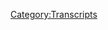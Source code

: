 {{Transcript
    | title         = [[354: October 8-9, 2019]]
    | caption       = [https://knowledgefight.libsyn.com/knowledge-fight-october-8-9-2019 Listen to this episode on Libsyn]
    | episodeNumber = [[354: October 8-9, 2019|354]]
    | length        = 01:39:07
}}

{{MessageBox
    | header     = Warning: Bot Generated Content
    | text       = This transcript was automatically generated by transcription software and likely contains many mistakes and misattributions. Please check the audio for definitive quotes, attribution, and context.
    | image      = N3yvass4myg91.webp
    | imagewidth = 50px
    | id         = warning
}}

{{TranscriptBlock
    | name      = Unknown Speaker
    | timestamp = 00:00:00.000
    | text      = N-N-N-N-N-N-N-Knowledge Fight
}}

{{TranscriptBlock
    | name      = Unknown Speaker
    | timestamp = 00:00:13.199
    | text      = Dan and Jordan, I am sweating
}}

{{TranscriptBlock
    | name      = Unknown Speaker
    | timestamp = 00:00:18.300
    | text      = knowledgefight.com, it's time to pray
}}

{{TranscriptBlock
    | name      = Unknown Speaker
    | timestamp = 00:00:21.500
    | text      = I have great respect for knowledgefight
}}

{{TranscriptBlock
    | name      = Unknown Speaker
    | timestamp = 00:00:24.199
    | text      = knowledgefight
}}

{{TranscriptBlock
    | name      = Unknown Speaker
    | timestamp = 00:00:25.199
    | text      = I'm sick of them posing as if they're the good guys
}}

{{TranscriptBlock
    | name      = Unknown Speaker
    | timestamp = 00:00:27.600
    | text      = saying we are the bad guys
}}

{{TranscriptBlock
    | name      = Unknown Speaker
    | timestamp = 00:00:29.100
    | text      = knowledgefight
}}

{{TranscriptBlock
    | name      = Unknown Speaker
    | timestamp = 00:00:30.199
    | text      = Dan and Jordan, knowledgefight
}}

{{TranscriptBlock
    | name      = Unknown Speaker
    | timestamp = 00:00:32.399
    | text      = Riddler, Riddler, Riddler
}}

{{TranscriptBlock
    | name      = Unknown Speaker
    | timestamp = 00:00:35.200
    | text      = Need, I need money
}}

{{TranscriptBlock
    | name      = Unknown Speaker
    | timestamp = 00:00:37.200
    | text      = Riddler, Riddler, Riddler
}}

{{TranscriptBlock
    | name      = Unknown Speaker
    | timestamp = 00:00:39.600
    | text      = Andy and Kansas, Andy and, Andy and
}}

{{TranscriptBlock
    | name      = Unknown Speaker
    | timestamp = 00:00:42.399
    | text      = Stop it, Andy and, Andy and, Andy and Kansas
}}

{{TranscriptBlock
    | name      = Unknown Speaker
    | timestamp = 00:00:44.899
    | text      = Riddler, Andy and, Andy and
}}

{{TranscriptBlock
    | name      = Unknown Speaker
    | timestamp = 00:00:46.500
    | text      = It's time to pray
}}

{{TranscriptBlock
    | name      = Unknown Speaker
    | timestamp = 00:00:47.299
    | text      = Andy and Kansas, you're on the air, thanks for holding
}}

{{TranscriptBlock
    | name      = Unknown Speaker
    | timestamp = 00:00:49.600
    | text      = Hello Alex, I'm a victim, caller, I'm a huge fan
}}

{{TranscriptBlock
    | name      = Unknown Speaker
    | timestamp = 00:00:52.000
    | text      = I love your room
}}

{{TranscriptBlock
    | name      = Unknown Speaker
    | timestamp = 00:00:53.200
    | text      = knowledgefight
}}

{{TranscriptBlock
    | name      = Unknown Speaker
    | timestamp = 00:00:54.299
    | text      = N-N-N-N-N-N-Knowledgefight.com
}}

{{TranscriptBlock
    | name      = Unknown Speaker
    | timestamp = 00:00:57.299
    | text      = I love you
}}

{{TranscriptBlock
    | name      = Unknown Speaker
    | timestamp = 00:00:59.399
    | text      = Hey everybody, welcome back to Knowledge Fight, I'm Dan
}}

{{TranscriptBlock
    | name      = Unknown Speaker
    | timestamp = 00:01:01.500
    | text      = I'm Jordan
}}

{{TranscriptBlock
    | name      = Unknown Speaker
    | timestamp = 00:01:02.200
    | text      = We're a couple dudes, like to sit around, drink novelty beverages
}}

{{TranscriptBlock
    | name      = Unknown Speaker
    | timestamp = 00:01:04.200
    | text      = and talk a little bit about Alex Jones
}}

{{TranscriptBlock
    | name      = Unknown Speaker
    | timestamp = 00:01:05.900
    | text      = Hey indeed we are, Dan
}}

{{TranscriptBlock
    | name      = Unknown Speaker
    | timestamp = 00:01:06.900
    | text      = Jordan
}}

{{TranscriptBlock
    | name      = Unknown Speaker
    | timestamp = 00:01:07.400
    | text      = Dan
}}

{{TranscriptBlock
    | name      = Unknown Speaker
    | timestamp = 00:01:07.900
    | text      = Jordan
}}

{{TranscriptBlock
    | name      = Unknown Speaker
    | timestamp = 00:01:08.400
    | text      = When was the last time you unplugged?
}}

{{TranscriptBlock
    | name      = Unknown Speaker
    | timestamp = 00:01:11.599
    | text      = Unplugged, like uh...
}}

{{TranscriptBlock
    | name      = Unknown Speaker
    | timestamp = 00:01:13.099
    | text      = Like full on, or whatever definition of unplugged that you feel comfortable with calling that definition
}}

{{TranscriptBlock
    | name      = Unknown Speaker
    | timestamp = 00:01:18.200
    | text      = That's a great question, it's been too long
}}

{{TranscriptBlock
    | name      = Unknown Speaker
    | timestamp = 00:01:20.200
    | text      = Uh, 92?
}}

{{TranscriptBlock
    | name      = Unknown Speaker
    | timestamp = 00:01:22.000
    | text      = Uh, nirvana, was that...
}}

{{TranscriptBlock
    | name      = Unknown Speaker
    | timestamp = 00:01:24.000
    | text      = Nope, certainly not that far back, but it's been a number of years since I...
}}

{{TranscriptBlock
    | name      = Unknown Speaker
    | timestamp = 00:01:28.799
    | text      = Like me and my buddies generally go on float trips
}}

{{TranscriptBlock
    | name      = Unknown Speaker
    | timestamp = 00:01:31.700
    | text      = And that's always a good time
}}

{{TranscriptBlock
    | name      = Unknown Speaker
    | timestamp = 00:01:32.900
    | text      = Although even, once you have smartphones you can still kind of bring them along
}}

{{TranscriptBlock
    | name      = Unknown Speaker
    | timestamp = 00:01:36.000
    | text      = Oh, it's awful
}}

{{TranscriptBlock
    | name      = Unknown Speaker
    | timestamp = 00:01:36.799
    | text      = Um, but those are kind of a good time to check out a society, go down a lazy river
}}

{{TranscriptBlock
    | name      = Unknown Speaker
    | timestamp = 00:01:42.700
    | text      = Yeah, yeah, yeah
}}

{{TranscriptBlock
    | name      = Unknown Speaker
    | timestamp = 00:01:43.799
    | text      = That's a good time
}}

{{TranscriptBlock
    | name      = Unknown Speaker
    | timestamp = 00:01:44.799
    | text      = I've long felt the call of nature
}}

{{TranscriptBlock
    | name      = Unknown Speaker
    | timestamp = 00:01:47.299
    | text      = Yes
}}

{{TranscriptBlock
    | name      = Unknown Speaker
    | timestamp = 00:01:47.799
    | text      = At least like the last couple years
}}

{{TranscriptBlock
    | name      = Unknown Speaker
    | timestamp = 00:01:49.799
    | text      = I've been definitely feeling like I want to do more camping, but it's kind of difficult
}}

{{TranscriptBlock
    | name      = Unknown Speaker
    | timestamp = 00:01:53.099
    | text      = Yeah, in some ways you have been emulating Grizzly Adams for the past few...
}}

{{TranscriptBlock
    | name      = Unknown Speaker
    | timestamp = 00:01:57.000
    | text      = Sure, my beard's getting a little crazy
}}

{{TranscriptBlock
    | name      = Unknown Speaker
    | timestamp = 00:01:59.000
    | text      = Um, and I have a cat, and I have plants in my home now, so...
}}

{{TranscriptBlock
    | name      = Unknown Speaker
    | timestamp = 00:02:03.500
    | text      = That's the Chicago apartment version, I suppose
}}

{{TranscriptBlock
    | name      = Unknown Speaker
    | timestamp = 00:02:07.900
    | text      = Um, but yeah, I want to go camping, but I have some difficulties
}}

{{TranscriptBlock
    | name      = Unknown Speaker
    | timestamp = 00:02:12.000
    | text      = One, I don't have a car
}}

{{TranscriptBlock
    | name      = Unknown Speaker
    | timestamp = 00:02:13.300
    | text      = Two, I don't have camping equipment
}}

{{TranscriptBlock
    | name      = Unknown Speaker
    | timestamp = 00:02:15.000
    | text      = Three, the schedule of this show is very difficult
}}

{{TranscriptBlock
    | name      = Unknown Speaker
    | timestamp = 00:02:18.800
    | text      = But I would like that, I love the woods
}}

{{TranscriptBlock
    | name      = Unknown Speaker
    | timestamp = 00:02:21.199
    | text      = I love being outside, it's one of the things I miss the most about being in central Missouri
}}

{{TranscriptBlock
    | name      = Unknown Speaker
    | timestamp = 00:02:25.099
    | text      = Back when I lived there was, you know, you just go a little ways down, you're gonna find a little bit of forest somewhere
}}

{{TranscriptBlock
    | name      = Unknown Speaker
    | timestamp = 00:02:31.900
    | text      = Take a walk, you'll find some forest
}}

{{TranscriptBlock
    | name      = Unknown Speaker
    | timestamp = 00:02:33.400
    | text      = And that's not true everywhere, but most of the places in the town, or at least that's how I remember it
}}

{{TranscriptBlock
    | name      = Unknown Speaker
    | timestamp = 00:02:38.900
    | text      = You drive 15 minutes, you're gonna be at a...
}}

{{TranscriptBlock
    | name      = Unknown Speaker
    | timestamp = 00:02:40.900
    | text      = The town is 20 miles across and you're like, take a walk and you'll be outside
}}

{{TranscriptBlock
    | name      = Unknown Speaker
    | timestamp = 00:02:44.199
    | text      = Sure, maybe slightly folksier memory of it than actually it was real
}}

{{TranscriptBlock
    | name      = Unknown Speaker
    | timestamp = 00:02:50.199
    | text      = But it was much more accessible, campgrounds and stuff like that
}}

{{TranscriptBlock
    | name      = Unknown Speaker
    | timestamp = 00:02:53.599
    | text      = It feels much less so here in Chicago
}}

{{TranscriptBlock
    | name      = Unknown Speaker
    | timestamp = 00:02:56.199
    | text      = Although realistically there probably are a bunch of places that are not very far from the city
}}

{{TranscriptBlock
    | name      = Unknown Speaker
    | timestamp = 00:03:01.099
    | text      = Yeah, probably not
}}

{{TranscriptBlock
    | name      = Unknown Speaker
    | timestamp = 00:03:01.900
    | text      = You could go and camp, but again, no camping gear
}}

{{TranscriptBlock
    | name      = Unknown Speaker
    | timestamp = 00:03:05.099
    | text      = No, I know
}}

{{TranscriptBlock
    | name      = Unknown Speaker
    | timestamp = 00:03:05.699
    | text      = No car
}}

{{TranscriptBlock
    | name      = Unknown Speaker
    | timestamp = 00:03:06.300
    | text      = What, are you gonna get an RV?
}}

{{TranscriptBlock
    | name      = Unknown Speaker
    | timestamp = 00:03:07.599
    | text      = I've told you that we should go camping and you have almost spit on it
}}

{{TranscriptBlock
    | name      = Unknown Speaker
    | timestamp = 00:03:11.400
    | text      = I am not a fan of the out of doors, Dan
}}

{{TranscriptBlock
    | name      = Unknown Speaker
    | timestamp = 00:03:13.599
    | text      = Yeah, you have been very against that idea
}}

{{TranscriptBlock
    | name      = Unknown Speaker
    | timestamp = 00:03:16.800
    | text      = But yeah, I'd like to do that, to unplug
}}

{{TranscriptBlock
    | name      = Unknown Speaker
    | timestamp = 00:03:20.400
    | text      = Because, you know, it's unhealthy to stay plugged in all the time
}}

{{TranscriptBlock
    | name      = Unknown Speaker
    | timestamp = 00:03:25.199
    | text      = But I have a tree outside my window and that's good enough for me
}}

{{TranscriptBlock
    | name      = Unknown Speaker
    | timestamp = 00:03:28.400
    | text      = That's close enough, I like it
}}

{{TranscriptBlock
    | name      = Unknown Speaker
    | timestamp = 00:03:31.199
    | text      = Anyway, this is a podcast where I know a bit about camping and quite a bit about Alex Jones
}}

{{TranscriptBlock
    | name      = Unknown Speaker
    | timestamp = 00:03:35.300
    | text      = And I don't know anything about either
}}

{{TranscriptBlock
    | name      = Unknown Speaker
    | timestamp = 00:03:36.800
    | text      = That's correct
}}

{{TranscriptBlock
    | name      = Unknown Speaker
    | timestamp = 00:03:37.599
    | text      = So Jordan, today we are checking in on the present day
}}

{{TranscriptBlock
    | name      = Unknown Speaker
    | timestamp = 00:03:40.400
    | text      = And we're gonna be going over October 8th and 9th, 2019
}}

{{TranscriptBlock
    | name      = Unknown Speaker
    | timestamp = 00:03:43.800
    | text      = Sure
}}

{{TranscriptBlock
    | name      = Unknown Speaker
    | timestamp = 00:03:44.599
    | text      = It's an interesting stretch of time where there's a lot of real world stuff going on
}}

{{TranscriptBlock
    | name      = Unknown Speaker
    | timestamp = 00:03:47.900
    | text      = I don't remember any of it
}}

{{TranscriptBlock
    | name      = Unknown Speaker
    | timestamp = 00:03:49.000
    | text      = Alex has some interesting takes on them
}}

{{TranscriptBlock
    | name      = Unknown Speaker
    | timestamp = 00:03:53.199
    | text      = One tremendously bad take
}}

{{TranscriptBlock
    | name      = Unknown Speaker
    | timestamp = 00:03:55.900
    | text      = And then one, alright, whatever, take
}}

{{TranscriptBlock
    | name      = Unknown Speaker
    | timestamp = 00:03:58.900
    | text      = And I'll give you that in advance
}}

{{TranscriptBlock
    | name      = Unknown Speaker
    | timestamp = 00:04:01.199
    | text      = And that is that he supports the people who are doing Hong Kong protests
}}

{{TranscriptBlock
    | name      = Unknown Speaker
    | timestamp = 00:04:06.500
    | text      = And is against the companies who are trying to silence those protests
}}

{{TranscriptBlock
    | name      = Unknown Speaker
    | timestamp = 00:04:10.099
    | text      = Right, right, right, right
}}

{{TranscriptBlock
    | name      = Unknown Speaker
    | timestamp = 00:04:11.000
    | text      = But even that, I think, is coming from a bad faith place
}}

{{TranscriptBlock
    | name      = Unknown Speaker
    | timestamp = 00:04:13.900
    | text      = Exactly, that's why I say it's an okay take
}}

{{TranscriptBlock
    | name      = Unknown Speaker
    | timestamp = 00:04:16.899
    | text      = It's okay
}}

{{TranscriptBlock
    | name      = Unknown Speaker
    | timestamp = 00:04:17.899
    | text      = Yeah
}}

{{TranscriptBlock
    | name      = Unknown Speaker
    | timestamp = 00:04:18.399
    | text      = I agree with the bottom line, I guess
}}

{{TranscriptBlock
    | name      = Unknown Speaker
    | timestamp = 00:04:21.500
    | text      = But I know that you're wrong about China being run by the literal devil
}}

{{TranscriptBlock
    | name      = Unknown Speaker
    | timestamp = 00:04:26.199
    | text      = Right, right, right, that one is an issue, that one is an issue
}}

{{TranscriptBlock
    | name      = Unknown Speaker
    | timestamp = 00:04:28.899
    | text      = I agree, the NBA is full of bullshit, but also not the devil
}}

{{TranscriptBlock
    | name      = Unknown Speaker
    | timestamp = 00:04:33.199
    | text      = Right
}}

{{TranscriptBlock
    | name      = Unknown Speaker
    | timestamp = 00:04:34.199
    | text      = I guess he has another horrific take too, but we'll get to that as we get to it
}}

{{TranscriptBlock
    | name      = Unknown Speaker
    | timestamp = 00:04:37.399
    | text      = But before we get to the episode, Jordan, we're gonna take a little moment to say thank you
}}

{{TranscriptBlock
    | name      = Unknown Speaker
    | timestamp = 00:04:40.199
    | text      = To some people who have signed up and are supporting the show
}}

{{TranscriptBlock
    | name      = Unknown Speaker
    | timestamp = 00:04:42.300
    | text      = So first of all, Brian, thank you so much, you are now a policy wonk
}}

{{TranscriptBlock
    | name      = Unknown Speaker
    | timestamp = 00:04:45.600
    | text      = I'm a policy wonk
}}

{{TranscriptBlock
    | name      = Unknown Speaker
    | timestamp = 00:04:46.600
    | text      = Thanks, Brian
}}

{{TranscriptBlock
    | name      = Unknown Speaker
    | timestamp = 00:04:47.399
    | text      = Next, Brandy, thank you so much, you are now a policy wonk
}}

{{TranscriptBlock
    | name      = Unknown Speaker
    | timestamp = 00:04:50.699
    | text      = I'm a policy wonk
}}

{{TranscriptBlock
    | name      = Unknown Speaker
    | timestamp = 00:04:51.699
    | text      = Thank you, Brandy
}}

{{TranscriptBlock
    | name      = Unknown Speaker
    | timestamp = 00:04:52.699
    | text      = High school crush
}}

{{TranscriptBlock
    | name      = Unknown Speaker
    | timestamp = 00:04:53.699
    | text      = Oh, is that right?
}}

{{TranscriptBlock
    | name      = Unknown Speaker
    | timestamp = 00:04:54.399
    | text      = Oh, yeah
}}

{{TranscriptBlock
    | name      = Unknown Speaker
    | timestamp = 00:04:55.000
    | text      = Yeah, she's a fine girl, what a good wife she would be
}}

{{TranscriptBlock
    | name      = Unknown Speaker
    | timestamp = 00:04:57.899
    | text      = No, what?
}}

{{TranscriptBlock
    | name      = Unknown Speaker
    | timestamp = 00:04:58.699
    | text      = But my love, my life, and my lady is the seed
}}

{{TranscriptBlock
    | name      = Unknown Speaker
    | timestamp = 00:05:01.600
    | text      = Alright, alright
}}

{{TranscriptBlock
    | name      = Unknown Speaker
    | timestamp = 00:05:02.399
    | text      = Doo doo doo doo doo doo doo doo
}}

{{TranscriptBlock
    | name      = Unknown Speaker
    | timestamp = 00:05:04.699
    | text      = You don't like looking glass?
}}

{{TranscriptBlock
    | name      = Unknown Speaker
    | timestamp = 00:05:06.000
    | text      = Got it
}}

{{TranscriptBlock
    | name      = Unknown Speaker
    | timestamp = 00:05:06.399
    | text      = Okay
}}

{{TranscriptBlock
    | name      = Unknown Speaker
    | timestamp = 00:05:07.399
    | text      = Next, Anthony, thank you so much, you are now a policy wonk
}}

{{TranscriptBlock
    | name      = Unknown Speaker
    | timestamp = 00:05:10.399
    | text      = I'm a policy wonk
}}

{{TranscriptBlock
    | name      = Unknown Speaker
    | timestamp = 00:05:11.399
    | text      = Thanks, Anthony
}}

{{TranscriptBlock
    | name      = Unknown Speaker
    | timestamp = 00:05:12.399
    | text      = Next, Evan, thank you so much, you are now a policy wonk
}}

{{TranscriptBlock
    | name      = Unknown Speaker
    | timestamp = 00:05:15.600
    | text      = I'm a policy wonk
}}

{{TranscriptBlock
    | name      = Unknown Speaker
    | timestamp = 00:05:16.600
    | text      = Thanks, Evan
}}

{{TranscriptBlock
    | name      = Unknown Speaker
    | timestamp = 00:05:17.600
    | text      = Next, and finally, I'd like to say thank you to a couple of people donated on elevated level
}}

{{TranscriptBlock
    | name      = Unknown Speaker
    | timestamp = 00:05:21.600
    | text      = We appreciate that very much
}}

{{TranscriptBlock
    | name      = Unknown Speaker
    | timestamp = 00:05:22.899
    | text      = So first of all, Marius, thank you so much
}}

{{TranscriptBlock
    | name      = Unknown Speaker
    | timestamp = 00:05:25.399
    | text      = And Neil, thank you so much, you are both wonderful technocrats
}}

{{TranscriptBlock
    | name      = Unknown Speaker
    | timestamp = 00:05:29.100
    | text      = I'm a policy wonk
}}

{{TranscriptBlock
    | name      = Unknown Speaker
    | timestamp = 00:05:30.300
    | text      = Crikey, mate, that's fantastic, have yourself a brew
}}

{{TranscriptBlock
    | name      = Unknown Speaker
    | timestamp = 00:05:33.399
    | text      = How's your 401k doing, bro?
}}

{{TranscriptBlock
    | name      = Unknown Speaker
    | timestamp = 00:05:34.899
    | text      = Alright, we gotta go full tilt boogie on this Watson, alright?
}}

{{TranscriptBlock
    | name      = Unknown Speaker
    | timestamp = 00:05:37.699
    | text      = Let's just get down to business
}}

{{TranscriptBlock
    | name      = Unknown Speaker
    | timestamp = 00:05:38.899
    | text      = We ain't making that money off that heroin
}}

{{TranscriptBlock
    | name      = Unknown Speaker
    | timestamp = 00:05:41.000
    | text      = Why you pimps so good?
}}

{{TranscriptBlock
    | name      = Unknown Speaker
    | timestamp = 00:05:42.699
    | text      = My neck is freakishly large
}}

{{TranscriptBlock
    | name      = Unknown Speaker
    | timestamp = 00:05:44.699
    | text      = I declare info war on you
}}

{{TranscriptBlock
    | name      = Unknown Speaker
    | timestamp = 00:05:47.300
    | text      = Thank you so much, Marius and Neil
}}

{{TranscriptBlock
    | name      = Unknown Speaker
    | timestamp = 00:05:49.199
    | text      = Yes, thank you very much
}}

{{TranscriptBlock
    | name      = Unknown Speaker
    | timestamp = 00:05:50.300
    | text      = If you're out there listening and thinking, hey, I enjoy this show, I'd like to support what these, uh, gents do
}}

{{TranscriptBlock
    | name      = Unknown Speaker
    | timestamp = 00:05:53.699
    | text      = You can, uh, support the show by going to our website, knowledgefight.com
}}

{{TranscriptBlock
    | name      = Unknown Speaker
    | timestamp = 00:05:56.500
    | text      = Click on the button that says support the show, we would appreciate it
}}

{{TranscriptBlock
    | name      = Unknown Speaker
    | timestamp = 00:05:58.300
    | text      = It'd be lovely
}}

{{TranscriptBlock
    | name      = Unknown Speaker
    | timestamp = 00:05:59.300
    | text      = So, for first bad take
}}

{{TranscriptBlock
    | name      = Unknown Speaker
    | timestamp = 00:06:02.500
    | text      = Yeah, right out the gate
}}

{{TranscriptBlock
    | name      = Unknown Speaker
    | timestamp = 00:06:04.000
    | text      = We start off on the eighth
}}

{{TranscriptBlock
    | name      = Unknown Speaker
    | timestamp = 00:06:05.300
    | text      = And it has to do with Syria
}}

{{TranscriptBlock
    | name      = Unknown Speaker
    | timestamp = 00:06:08.000
    | text      = It has to do with the Kurds
}}

{{TranscriptBlock
    | name      = Unknown Speaker
    | timestamp = 00:06:09.199
    | text      = Oh, surprise
}}

{{TranscriptBlock
    | name      = Unknown Speaker
    | timestamp = 00:06:10.800
    | text      = And Alex's big scale take on this
}}

{{TranscriptBlock
    | name      = Unknown Speaker
    | timestamp = 00:06:14.300
    | text      = Is genocide that bad?
}}

{{TranscriptBlock
    | name      = Unknown Speaker
    | timestamp = 00:06:16.300
    | text      = He's not even dealing with it on those terms, necessarily
}}

{{TranscriptBlock
    | name      = Unknown Speaker
    | timestamp = 00:06:20.300
    | text      = He's dealing with the situation where Trump is signaling to Erdogan that it's totally cool to do whatever you want
}}

{{TranscriptBlock
    | name      = Unknown Speaker
    | timestamp = 00:06:27.300
    | text      = Right
}}

{{TranscriptBlock
    | name      = Unknown Speaker
    | timestamp = 00:06:27.800
    | text      = Uh, in northern Syria, just go for it
}}

{{TranscriptBlock
    | name      = Unknown Speaker
    | timestamp = 00:06:30.300
    | text      = Yes
}}

{{TranscriptBlock
    | name      = Unknown Speaker
    | timestamp = 00:06:30.800
    | text      = We're not gonna stop ya
}}

{{TranscriptBlock
    | name      = Unknown Speaker
    | timestamp = 00:06:31.800
    | text      = Yeah
}}

{{TranscriptBlock
    | name      = Unknown Speaker
    | timestamp = 00:06:32.300
    | text      = Um, he's dealing with that on a very elementary level
}}

{{TranscriptBlock
    | name      = Unknown Speaker
    | timestamp = 00:06:36.800
    | text      = One of the pieces is Trump said he was gonna bring home troops
}}

{{TranscriptBlock
    | name      = Unknown Speaker
    | timestamp = 00:06:40.300
    | text      = Which is not a great take, first of all
}}

{{TranscriptBlock
    | name      = Unknown Speaker
    | timestamp = 00:06:42.300
    | text      = No, that one's bad
}}

{{TranscriptBlock
    | name      = Unknown Speaker
    | timestamp = 00:06:43.300
    | text      = I'm gonna call that one bullshit
}}

{{TranscriptBlock
    | name      = Unknown Speaker
    | timestamp = 00:06:45.300
    | text      = But that one is actually a position that he has that takes an interesting journey throughout the course of this episode that we'll see
}}

{{TranscriptBlock
    | name      = Unknown Speaker
    | timestamp = 00:06:51.300
    | text      = Right, he should put them in Hong Kong
}}

{{TranscriptBlock
    | name      = Unknown Speaker
    | timestamp = 00:06:53.300
    | text      = The other one is, the other take that he has is that, uh, look man, there's two options here
}}

{{TranscriptBlock
    | name      = Unknown Speaker
    | timestamp = 00:07:00.300
    | text      = Maybe this one isn't great, but the other one is worse
}}

{{TranscriptBlock
    | name      = Unknown Speaker
    | timestamp = 00:07:04.300
    | text      = It was Obama and the globalists that took over the sovereign state, the Ba'athist state of Syria that's been stable for 50 years
}}

{{TranscriptBlock
    | name      = Unknown Speaker
    | timestamp = 00:07:14.300
    | text      = Really?
}}

{{TranscriptBlock
    | name      = Unknown Speaker
    | timestamp = 00:07:15.300
    | text      = It was the neo-cons and the globalists that created this crisis
}}

{{TranscriptBlock
    | name      = Unknown Speaker
    | timestamp = 00:07:19.300
    | text      = Now they've handed it to Trump
}}

{{TranscriptBlock
    | name      = Unknown Speaker
    | timestamp = 00:07:23.300
    | text      = And Turkey has said, we're either gonna flood Europe in a new disaster
}}

{{TranscriptBlock
    | name      = Unknown Speaker
    | timestamp = 00:07:27.300
    | text      = Or we're gonna move these people back into... Syria
}}

{{TranscriptBlock
    | name      = Unknown Speaker
    | timestamp = 00:07:35.300
    | text      = And so Trump said, well I'm not gonna go to war with you if you try to do that
}}

{{TranscriptBlock
    | name      = Unknown Speaker
    | timestamp = 00:07:43.300
    | text      = And then Pat Robertson comes out and says that Trump will lose the Mandate of Heaven if I guess we don't go to war with Turkey
}}

{{TranscriptBlock
    | name      = Unknown Speaker
    | timestamp = 00:07:53.300
    | text      = So Alex's whole thing is that Erdogan had said that, you know, I'm gonna let these immigrants, these refugees from Syria
}}

{{TranscriptBlock
    | name      = Unknown Speaker
    | timestamp = 00:08:02.300
    | text      = Come through the border unless I can set up this safe space here
}}

{{TranscriptBlock
    | name      = Unknown Speaker
    | timestamp = 00:08:08.300
    | text      = And I would say that that's... taking what a, you know, what you might call a dictator says as the two options
}}

{{TranscriptBlock
    | name      = Unknown Speaker
    | timestamp = 00:08:20.300
    | text      = And believing those are the sincere two options
}}

{{TranscriptBlock
    | name      = Unknown Speaker
    | timestamp = 00:08:22.300
    | text      = Right, right, right
}}

{{TranscriptBlock
    | name      = Unknown Speaker
    | timestamp = 00:08:23.300
    | text      = That seems like a losers game that Alex is engaging in
}}

{{TranscriptBlock
    | name      = Unknown Speaker
    | timestamp = 00:08:26.300
    | text      = Well, all I know for sure is that, you know, with dictators you can always trust them to follow through on their word
}}

{{TranscriptBlock
    | name      = Unknown Speaker
    | timestamp = 00:08:32.299
    | text      = That's for sure
}}

{{TranscriptBlock
    | name      = Unknown Speaker
    | timestamp = 00:08:33.299
    | text      = And to create precise, accurate, realistic dichotomies
}}

{{TranscriptBlock
    | name      = Unknown Speaker
    | timestamp = 00:08:37.299
    | text      = Oh, 100%
}}

{{TranscriptBlock
    | name      = Unknown Speaker
    | timestamp = 00:08:38.299
    | text      = These are your two options
}}

{{TranscriptBlock
    | name      = Unknown Speaker
    | timestamp = 00:08:39.299
    | text      = That's why we elect strongmen is because they have nuanced takes on things, right?
}}

{{TranscriptBlock
    | name      = Unknown Speaker
    | timestamp = 00:08:43.299
    | text      = Absolutely
}}

{{TranscriptBlock
    | name      = Unknown Speaker
    | timestamp = 00:08:44.299
    | text      = Yeah, yeah, yeah
}}

{{TranscriptBlock
    | name      = Unknown Speaker
    | timestamp = 00:08:45.299
    | text      = So Alex is dealing with it on that level, he's like, well, I don't want 3.6 million more refugees going into the great west in Europe
}}

{{TranscriptBlock
    | name      = Unknown Speaker
    | timestamp = 00:08:55.299
    | text      = So of course we have to let them ethnically cleanse our ally people there
}}

{{TranscriptBlock
    | name      = Unknown Speaker
    | timestamp = 00:09:02.299
    | text      = Yeah, and it's, you know, you can trust Turkey too because they've never, I mean, historically Turkey has never committed any mass scale atrocities of any kind
}}

{{TranscriptBlock
    | name      = Unknown Speaker
    | timestamp = 00:09:15.299
    | text      = Alex has some thoughts about those
}}

{{TranscriptBlock
    | name      = Unknown Speaker
    | timestamp = 00:09:16.299
    | text      = Oh, sure
}}

{{TranscriptBlock
    | name      = Unknown Speaker
    | timestamp = 00:09:17.299
    | text      = But he says there at the end that Pat Robertson is saying that Trump, if he does this, if he allows this to happen, he will lose heaven's mandate
}}

{{TranscriptBlock
    | name      = Unknown Speaker
    | timestamp = 00:09:26.299
    | text      = Yeah
}}

{{TranscriptBlock
    | name      = Unknown Speaker
    | timestamp = 00:09:27.299
    | text      = And Alex has a particular critique of Pat Robertson's words
}}

{{TranscriptBlock
    | name      = Unknown Speaker
    | timestamp = 00:09:31.299
    | text      = So we've got that huge report and Pat Robertson saying all this, and by the way, you've probably heard of mandate of heaven
}}

{{TranscriptBlock
    | name      = Unknown Speaker
    | timestamp = 00:09:40.299
    | text      = That is an exact Chinese proverb when different Chinese emperors were successful, they had the mandate of heaven
}}

{{TranscriptBlock
    | name      = Unknown Speaker
    | timestamp = 00:09:49.299
    | text      = When they didn't, they had lost the mandate
}}

{{TranscriptBlock
    | name      = Unknown Speaker
    | timestamp = 00:09:51.299
    | text      = The communist Chinese talk about the mandate of the communist party being the mandate of heaven
}}

{{TranscriptBlock
    | name      = Unknown Speaker
    | timestamp = 00:09:59.299
    | text      = So that is just all part of the China-fication, the chai-comification
}}

{{TranscriptBlock
    | name      = Unknown Speaker
    | timestamp = 00:10:05.299
    | text      = So one thing is true about this, and that is a Chinese idea
}}

{{TranscriptBlock
    | name      = Unknown Speaker
    | timestamp = 00:10:09.299
    | text      = Oh yeah, absolutely
}}

{{TranscriptBlock
    | name      = Unknown Speaker
    | timestamp = 00:10:10.299
    | text      = It goes back to like the kingdoms and way back
}}

{{TranscriptBlock
    | name      = Unknown Speaker
    | timestamp = 00:10:12.299
    | text      = Yeah, yeah, 300 BC roughly
}}

{{TranscriptBlock
    | name      = Unknown Speaker
    | timestamp = 00:10:14.299
    | text      = Yeah, so that is a real thing, he is right
}}

{{TranscriptBlock
    | name      = Unknown Speaker
    | timestamp = 00:10:16.299
    | text      = Oh yeah, absolutely, it's not a proverb, but you know
}}

{{TranscriptBlock
    | name      = Unknown Speaker
    | timestamp = 00:10:19.299
    | text      = Probably not, proverbially not
}}

{{TranscriptBlock
    | name      = Unknown Speaker
    | timestamp = 00:10:21.299
    | text      = Yeah
}}

{{TranscriptBlock
    | name      = Unknown Speaker
    | timestamp = 00:10:22.299
    | text      = So he's right on sort of a micro scale, but on a larger scale, I would say that there is a lot of divine talk that surrounds Trump
}}

{{TranscriptBlock
    | name      = Unknown Speaker
    | timestamp = 00:10:31.299
    | text      = No
}}

{{TranscriptBlock
    | name      = Unknown Speaker
    | timestamp = 00:10:32.299
    | text      = Coming out of Infowars
}}

{{TranscriptBlock
    | name      = Unknown Speaker
    | timestamp = 00:10:33.299
    | text      = No
}}

{{TranscriptBlock
    | name      = Unknown Speaker
    | timestamp = 00:10:34.299
    | text      = So for him to be like, you know, I don't think that Pat Robertson is quoting the Chinese here
}}

{{TranscriptBlock
    | name      = Unknown Speaker
    | timestamp = 00:10:39.299
    | text      = No, of course not
}}

{{TranscriptBlock
    | name      = Unknown Speaker
    | timestamp = 00:10:40.299
    | text      = I don't think he's referring to that
}}

{{TranscriptBlock
    | name      = Unknown Speaker
    | timestamp = 00:10:41.299
    | text      = Yeah, yeah
}}

{{TranscriptBlock
    | name      = Unknown Speaker
    | timestamp = 00:10:42.299
    | text      = I think it has to do with their ideas about divine rule
}}

{{TranscriptBlock
    | name      = Unknown Speaker
    | timestamp = 00:10:46.299
    | text      = Yeah, instead of Trump being a god-king, Pat Robertson says he has the mandate of heaven
}}

{{TranscriptBlock
    | name      = Unknown Speaker
    | timestamp = 00:10:52.299
    | text      = And that's a really important squabble to really hammer out at this point in time
}}

{{TranscriptBlock
    | name      = Unknown Speaker
    | timestamp = 00:10:57.299
    | text      = You know, you want a westernized mandate of heaven
}}

{{TranscriptBlock
    | name      = Unknown Speaker
    | timestamp = 00:11:00.299
    | text      = Trump's even made overtures to the idea that like, you know, God put him in power
}}

{{TranscriptBlock
    | name      = Unknown Speaker
    | timestamp = 00:11:05.299
    | text      = Oh yeah, well I mean, once you get to great and ineffable wisdom or whatever the fuck he said
}}

{{TranscriptBlock
    | name      = Unknown Speaker
    | timestamp = 00:11:11.299
    | text      = Infinite
}}

{{TranscriptBlock
    | name      = Unknown Speaker
    | timestamp = 00:11:12.299
    | text      = Yeah, which should have been an impeachable offense right there, right?
}}

{{TranscriptBlock
    | name      = Unknown Speaker
    | timestamp = 00:11:15.299
    | text      = Just even writing that should have been like, no, get the fuck out of here, get out of here
}}

{{TranscriptBlock
    | name      = Unknown Speaker
    | timestamp = 00:11:19.299
    | text      = Yeah, so I think that's really interesting and it's something that when I heard, I was like
}}

{{TranscriptBlock
    | name      = Unknown Speaker
    | timestamp = 00:11:26.299
    | text      = Alex, you know how much you talk about God and Trump and all this
}}

{{TranscriptBlock
    | name      = Unknown Speaker
    | timestamp = 00:11:31.299
    | text      = Like, you know, why are you pointing the finger at Pat Robertson for using similar ideas
}}

{{TranscriptBlock
    | name      = Unknown Speaker
    | timestamp = 00:11:38.299
    | text      = but in the opposite direction that you wanted to go
}}

{{TranscriptBlock
    | name      = Unknown Speaker
    | timestamp = 00:11:41.299
    | text      = And all of a sudden that's now a Chinese trick
}}

{{TranscriptBlock
    | name      = Unknown Speaker
    | timestamp = 00:11:44.299
    | text      = Well, your God says something different than my God except we're technically calling him the same God
}}

{{TranscriptBlock
    | name      = Unknown Speaker
    | timestamp = 00:11:50.299
    | text      = But you're an asshole
}}

{{TranscriptBlock
    | name      = Unknown Speaker
    | timestamp = 00:11:52.299
    | text      = That's not how religion ever works though
}}

{{TranscriptBlock
    | name      = Unknown Speaker
    | timestamp = 00:11:54.299
    | text      = Yeah, so Alex is peeved that Robertson's using this Chinese proverb in order to malign Trump
}}

{{TranscriptBlock
    | name      = Unknown Speaker
    | timestamp = 00:12:02.299
    | text      = for his decision to allow Turkey to come in and start bombing people
}}

{{TranscriptBlock
    | name      = Unknown Speaker
    | timestamp = 00:12:08.299
    | text      = And Alex
}}

{{TranscriptBlock
    | name      = Unknown Speaker
    | timestamp = 00:12:09.299
    | text      = Innocent people
}}

{{TranscriptBlock
    | name      = Unknown Speaker
    | timestamp = 00:12:10.299
    | text      = Fair enough, true
}}

{{TranscriptBlock
    | name      = Unknown Speaker
    | timestamp = 00:12:12.299
    | text      = And Alex has an interesting position on this
}}

{{TranscriptBlock
    | name      = Unknown Speaker
    | timestamp = 00:12:15.299
    | text      = And that is that there's sort of a circumstance wherein he would be against the Kurds being attacked
}}

{{TranscriptBlock
    | name      = Unknown Speaker
    | timestamp = 00:12:22.299
    | text      = Let's hear these
}}

{{TranscriptBlock
    | name      = Unknown Speaker
    | timestamp = 00:12:23.299
    | text      = Unfortunately, that has not been satisfied
}}

{{TranscriptBlock
    | name      = Unknown Speaker
    | timestamp = 00:12:25.299
    | text      = What, did they outlaw abortion?
}}

{{TranscriptBlock
    | name      = Unknown Speaker
    | timestamp = 00:12:28.299
    | text      = And how to sit there now and blame Trump
}}

{{TranscriptBlock
    | name      = Unknown Speaker
    | timestamp = 00:12:33.299
    | text      = When he's saying, okay, I got two bad decisions, but the least bad is to let Turkey go into northern Syria
}}

{{TranscriptBlock
    | name      = Unknown Speaker
    | timestamp = 00:12:41.299
    | text      = twice up until World War I or so that they controlled
}}

{{TranscriptBlock
    | name      = Unknown Speaker
    | timestamp = 00:12:50.299
    | text      = So 100 years ago, 102 years ago or so, Turkey still controlled that area
}}

{{TranscriptBlock
    | name      = Unknown Speaker
    | timestamp = 00:12:57.299
    | text      = And there's constant civil war going on between the Kurds and Turkey
}}

{{TranscriptBlock
    | name      = Unknown Speaker
    | timestamp = 00:13:01.299
    | text      = The United States geopolitically has used the Kurds as a set piece
}}

{{TranscriptBlock
    | name      = Unknown Speaker
    | timestamp = 00:13:09.299
    | text      = has used it as an excuse to stay in the region
}}

{{TranscriptBlock
    | name      = Unknown Speaker
    | timestamp = 00:13:12.299
    | text      = And when I talk to US military, including quote special forces people, they're so brainwashed
}}

{{TranscriptBlock
    | name      = Unknown Speaker
    | timestamp = 00:13:16.299
    | text      = They go, well, the Kurds are Christians
}}

{{TranscriptBlock
    | name      = Unknown Speaker
    | timestamp = 00:13:18.299
    | text      = No, they're not. They're 90% plus Muslim
}}

{{TranscriptBlock
    | name      = Unknown Speaker
    | timestamp = 00:13:22.299
    | text      = So let them die
}}

{{TranscriptBlock
    | name      = Unknown Speaker
    | timestamp = 00:13:23.299
    | text      = I mean, just the level of brainwashing our own trips are given about why the Kurds are our buddies
}}

{{TranscriptBlock
    | name      = Unknown Speaker
    | timestamp = 00:13:27.299
    | text      = and why we need to be there
}}

{{TranscriptBlock
    | name      = Unknown Speaker
    | timestamp = 00:13:29.299
    | text      = It does seem that Alex has a bit of a like, yeah, if that were true, I'd be with you on that
}}

{{TranscriptBlock
    | name      = Unknown Speaker
    | timestamp = 00:13:34.299
    | text      = Of course, I would support you if they were Christian, but they're Muslim, so let them be burned to the life, it doesn't matter
}}

{{TranscriptBlock
    | name      = Unknown Speaker
    | timestamp = 00:13:39.299
    | text      = That's his take
}}

{{TranscriptBlock
    | name      = Unknown Speaker
    | timestamp = 00:13:40.299
    | text      = It does seem like it
}}

{{TranscriptBlock
    | name      = Unknown Speaker
    | timestamp = 00:13:41.299
    | text      = It is his take, yeah
}}

{{TranscriptBlock
    | name      = Unknown Speaker
    | timestamp = 00:13:42.299
    | text      = It seems like that is like, well, yeah, that would be a good argument, but it's not true
}}

{{TranscriptBlock
    | name      = Unknown Speaker
    | timestamp = 00:13:47.299
    | text      = Because you're an idiot
}}

{{TranscriptBlock
    | name      = Unknown Speaker
    | timestamp = 00:13:48.299
    | text      = That's real scary
}}

{{TranscriptBlock
    | name      = Unknown Speaker
    | timestamp = 00:13:50.299
    | text      = You know, he's got two options, Dan
}}

{{TranscriptBlock
    | name      = Unknown Speaker
    | timestamp = 00:13:52.299
    | text      = He can leave people in there, a very relatively speaking small number of people
}}

{{TranscriptBlock
    | name      = Unknown Speaker
    | timestamp = 00:13:56.299
    | text      = Quite small
}}

{{TranscriptBlock
    | name      = Unknown Speaker
    | timestamp = 00:13:57.299
    | text      = Providing a lot of support, which also is less necessary for, you know, it's just a signal that we're there and we're watching
}}

{{TranscriptBlock
    | name      = Unknown Speaker
    | timestamp = 00:14:05.299
    | text      = And to remove them is a signal that you can, that bombs away
}}

{{TranscriptBlock
    | name      = Unknown Speaker
    | timestamp = 00:14:09.299
    | text      = We are not watching
}}

{{TranscriptBlock
    | name      = Unknown Speaker
    | timestamp = 00:14:10.299
    | text      = So generally speaking, the lesser of two evils is never go ahead and commit genocide because I'm annoyed with this phone call
}}

{{TranscriptBlock
    | name      = Unknown Speaker
    | timestamp = 00:14:21.299
    | text      = That's usually not the better of two evils, you know
}}

{{TranscriptBlock
    | name      = Unknown Speaker
    | timestamp = 00:14:24.299
    | text      = And if that's how you're presenting it, that means you are really winging it or you're just lying
}}

{{TranscriptBlock
    | name      = Unknown Speaker
    | timestamp = 00:14:31.299
    | text      = One of the two is clear for Alex
}}

{{TranscriptBlock
    | name      = Unknown Speaker
    | timestamp = 00:14:33.299
    | text      = I'm not entirely sure which it is because he gets completely 180'd on this episode
}}

{{TranscriptBlock
    | name      = Unknown Speaker
    | timestamp = 00:14:39.299
    | text      = Like he has this position that it is just like, you know, Trump said he's going to pull troops out
}}

{{TranscriptBlock
    | name      = Unknown Speaker
    | timestamp = 00:14:46.299
    | text      = You know, taking them out of Afghanistan, he's going to bring the buoys home, all this stuff
}}

{{TranscriptBlock
    | name      = Unknown Speaker
    | timestamp = 00:14:51.299
    | text      = And by the end of it, he's just realized this is a completely stupid argument
}}

{{TranscriptBlock
    | name      = Unknown Speaker
    | timestamp = 00:14:54.299
    | text      = Yeah, yeah, yeah, because it is
}}

{{TranscriptBlock
    | name      = Unknown Speaker
    | timestamp = 00:14:56.299
    | text      = But it's weird to see that for someone who's like researched and like, I know all this stuff
}}

{{TranscriptBlock
    | name      = Unknown Speaker
    | timestamp = 00:15:01.299
    | text      = For on like the course of his episode, like within two hours, he's like just completely changed his tune
}}

{{TranscriptBlock
    | name      = Unknown Speaker
    | timestamp = 00:15:07.299
    | text      = Of course
}}

{{TranscriptBlock
    | name      = Unknown Speaker
    | timestamp = 00:15:08.299
    | text      = It's very weird
}}

{{TranscriptBlock
    | name      = Unknown Speaker
    | timestamp = 00:15:09.299
    | text      = But one thing that we know for sure is that all of these whistleblowers that are coming out about Trump and his phone calls
}}

{{TranscriptBlock
    | name      = Unknown Speaker
    | timestamp = 00:15:15.299
    | text      = Democratic hit jobs
}}

{{TranscriptBlock
    | name      = Unknown Speaker
    | timestamp = 00:15:16.299
    | text      = Well, it might not even be just the Democrats
}}

{{TranscriptBlock
    | name      = Unknown Speaker
    | timestamp = 00:15:19.299
    | text      = Okay
}}

{{TranscriptBlock
    | name      = Unknown Speaker
    | timestamp = 00:15:20.299
    | text      = I mean, obviously it is the Democrats
}}

{{TranscriptBlock
    | name      = Unknown Speaker
    | timestamp = 00:15:22.299
    | text      = Naturally
}}

{{TranscriptBlock
    | name      = Unknown Speaker
    | timestamp = 00:15:23.299
    | text      = But you know, they're allowing or talking about allowing these people to testify with their identities hidden
}}

{{TranscriptBlock
    | name      = Unknown Speaker
    | timestamp = 00:15:29.299
    | text      = Right
}}

{{TranscriptBlock
    | name      = Unknown Speaker
    | timestamp = 00:15:30.299
    | text      = Because
}}

{{TranscriptBlock
    | name      = Unknown Speaker
    | timestamp = 00:15:31.299
    | text      = As opposed to hanging them, which is what he would prefer
}}

{{TranscriptBlock
    | name      = Unknown Speaker
    | timestamp = 00:15:33.299
    | text      = Maybe, but you know, from what I understand the conversations surrounding safety issues, that kind of thing
}}

{{TranscriptBlock
    | name      = Unknown Speaker
    | timestamp = 00:15:40.299
    | text      = Yeah
}}

{{TranscriptBlock
    | name      = Unknown Speaker
    | timestamp = 00:15:41.299
    | text      = Alex believes that they're actually just going to try and bring like Clapper in and obscure his face
}}

{{TranscriptBlock
    | name      = Unknown Speaker
    | timestamp = 00:15:47.299
    | text      = And everyone knows that it's actually just Clapper or Brennan
}}

{{TranscriptBlock
    | name      = Unknown Speaker
    | timestamp = 00:15:50.299
    | text      = That would be hilarious
}}

{{TranscriptBlock
    | name      = Unknown Speaker
    | timestamp = 00:15:52.299
    | text      = And then the latest, ladies and gentlemen, with the so-called whistleblowers
}}

{{TranscriptBlock
    | name      = Unknown Speaker
    | timestamp = 00:15:56.299
    | text      = What do you call a disgruntled Democrat that's being taken out of power who's corrupt?
}}

{{TranscriptBlock
    | name      = Unknown Speaker
    | timestamp = 00:16:01.299
    | text      = Well, I mean, they all know that Clapper and Brennan and all the usual suspects like Andy McCabe and all of them that are getting indicted
}}

{{TranscriptBlock
    | name      = Unknown Speaker
    | timestamp = 00:16:07.299
    | text      = Benicio del Toro
}}

{{TranscriptBlock
    | name      = Unknown Speaker
    | timestamp = 00:16:08.299
    | text      = Are discredited
}}

{{TranscriptBlock
    | name      = Unknown Speaker
    | timestamp = 00:16:09.299
    | text      = So they come out and say their names
}}

{{TranscriptBlock
    | name      = Unknown Speaker
    | timestamp = 00:16:11.299
    | text      = They'll go, oh, that's a partisan that was involved politically trying to stop Trump using intelligence agencies
}}

{{TranscriptBlock
    | name      = Unknown Speaker
    | timestamp = 00:16:16.299
    | text      = So they call themselves whistleblowers and claim that Trump's doing to them what they did to him
}}

{{TranscriptBlock
    | name      = Unknown Speaker
    | timestamp = 00:16:21.299
    | text      = Aha
}}

{{TranscriptBlock
    | name      = Unknown Speaker
    | timestamp = 00:16:22.299
    | text      = So because they've been burned as Trump haters and discredited
}}

{{TranscriptBlock
    | name      = Unknown Speaker
    | timestamp = 00:16:27.299
    | text      = Now we have to put a little pixel on them
}}

{{TranscriptBlock
    | name      = Unknown Speaker
    | timestamp = 00:16:29.299
    | text      = Pixelate the face and retrop them out as whistleblowers
}}

{{TranscriptBlock
    | name      = Unknown Speaker
    | timestamp = 00:16:32.299
    | text      = Yeah
}}

{{TranscriptBlock
    | name      = Unknown Speaker
    | timestamp = 00:16:33.299
    | text      = Great
}}

{{TranscriptBlock
    | name      = Unknown Speaker
    | timestamp = 00:16:34.299
    | text      = Cool
}}

{{TranscriptBlock
    | name      = Unknown Speaker
    | timestamp = 00:16:35.299
    | text      = I like the idea of him being on the fucking house floor and they just turn the lights down on him
}}

{{TranscriptBlock
    | name      = Unknown Speaker
    | timestamp = 00:16:42.299
    | text      = And he's got a little vocoder
}}

{{TranscriptBlock
    | name      = Unknown Speaker
    | timestamp = 00:16:44.299
    | text      = Sure
}}

{{TranscriptBlock
    | name      = Unknown Speaker
    | timestamp = 00:16:45.299
    | text      = And, you know, but it's a Peter Frampton vocoder
}}

{{TranscriptBlock
    | name      = Unknown Speaker
    | timestamp = 00:16:50.299
    | text      = It's not an actual
}}

{{TranscriptBlock
    | name      = Unknown Speaker
    | timestamp = 00:16:51.299
    | text      = Wow
}}

{{TranscriptBlock
    | name      = Unknown Speaker
    | timestamp = 00:16:52.299
    | text      = Yeah, absolutely
}}

{{TranscriptBlock
    | name      = Unknown Speaker
    | timestamp = 00:16:53.299
    | text      = And then at the end of his testimony, they just turn the lights on and like, hey, look at you, all right, get out of here
}}

{{TranscriptBlock
    | name      = Unknown Speaker
    | timestamp = 00:16:58.299
    | text      = Yeah
}}

{{TranscriptBlock
    | name      = Unknown Speaker
    | timestamp = 00:16:59.299
    | text      = I don't know, I think this is silly
}}

{{TranscriptBlock
    | name      = Unknown Speaker
    | timestamp = 00:17:00.299
    | text      = And if this is what you got, you don't got much
}}

{{TranscriptBlock
    | name      = Unknown Speaker
    | timestamp = 00:17:04.299
    | text      = So Alex then gets the spirit in him and he starts ranting about how his show is basically just the spirit of America
}}

{{TranscriptBlock
    | name      = Unknown Speaker
    | timestamp = 00:17:10.299
    | text      = Real quick
}}

{{TranscriptBlock
    | name      = Unknown Speaker
    | timestamp = 00:17:11.299
    | text      = Real quick, are we all just going to let it go that the, that Democrats are credibly afraid that if they share the identity of the whistleblower with other house representatives, they will leak it and kill the man?
}}

{{TranscriptBlock
    | name      = Unknown Speaker
    | timestamp = 00:17:25.299
    | text      = Are we just going to all be like, this is fine?
}}

{{TranscriptBlock
    | name      = Unknown Speaker
    | timestamp = 00:17:28.299
    | text      = I guess, I guess that is
}}

{{TranscriptBlock
    | name      = Unknown Speaker
    | timestamp = 00:17:30.299
    | text      = That's how we're doing it. Okay, cool
}}

{{TranscriptBlock
    | name      = Unknown Speaker
    | timestamp = 00:17:32.299
    | text      = So anyway, Alex's show is the voice of Americana
}}

{{TranscriptBlock
    | name      = Unknown Speaker
    | timestamp = 00:17:35.299
    | text      = Yes
}}

{{TranscriptBlock
    | name      = Unknown Speaker
    | timestamp = 00:17:36.299
    | text      = And the republic
}}

{{TranscriptBlock
    | name      = Unknown Speaker
    | timestamp = 00:17:37.299
    | text      = Right
}}

{{TranscriptBlock
    | name      = Unknown Speaker
    | timestamp = 00:17:38.299
    | text      = I literally wrote the future warfare doctrine on information warfare response to the shy comms if America wants to survive and I'm not bragging, but it's time to just get down to brass tacks
}}

{{TranscriptBlock
    | name      = Unknown Speaker
    | timestamp = 00:17:48.299
    | text      = This is the spirit of the republic
}}

{{TranscriptBlock
    | name      = Unknown Speaker
    | timestamp = 00:17:51.299
    | text      = This broadcast is it
}}

{{TranscriptBlock
    | name      = Unknown Speaker
    | timestamp = 00:17:54.299
    | text      = And I don't mean that to brag, that's a very dangerous position to be in and it shows how cowardly everybody else was or how they just bought into all these fake doctrines
}}

{{TranscriptBlock
    | name      = Unknown Speaker
    | timestamp = 00:18:02.299
    | text      = The real globalist doctrine is public
}}

{{TranscriptBlock
    | name      = Unknown Speaker
    | timestamp = 00:18:05.299
    | text      = That said, I got behind this weekend, as you know, I didn't really plug on the Sunday show
}}

{{TranscriptBlock
    | name      = Unknown Speaker
    | timestamp = 00:18:10.299
    | text      = I barely even plugged yesterday because I'm so busy and so focused and if I don't plug, we won't be here
}}

{{TranscriptBlock
    | name      = Unknown Speaker
    | timestamp = 00:18:15.299
    | text      = Smooth
}}

{{TranscriptBlock
    | name      = Unknown Speaker
    | timestamp = 00:18:16.299
    | text      = He's roughly 10 years behind
}}

{{TranscriptBlock
    | name      = Unknown Speaker
    | timestamp = 00:18:17.299
    | text      = 10 years behind
}}

{{TranscriptBlock
    | name      = Unknown Speaker
    | timestamp = 00:18:18.299
    | text      = 10 years behind, if you
}}

{{TranscriptBlock
    | name      = Unknown Speaker
    | timestamp = 00:18:20.299
    | text      = This is crazy
}}

{{TranscriptBlock
    | name      = Unknown Speaker
    | timestamp = 00:18:22.299
    | text      = Just say I'm the, I told you how to beat the chai comms years ago and I'm the, we are the cell of America
}}

{{TranscriptBlock
    | name      = Unknown Speaker
    | timestamp = 00:18:30.299
    | text      = Now, I gotta
}}

{{TranscriptBlock
    | name      = Unknown Speaker
    | timestamp = 00:18:32.299
    | text      = Look, listen
}}

{{TranscriptBlock
    | name      = Unknown Speaker
    | timestamp = 00:18:35.299
    | text      = I'm a little bit behind, I'm not doing a good job of this
}}

{{TranscriptBlock
    | name      = Unknown Speaker
    | timestamp = 00:18:38.299
    | text      = I am bad at being the voice of Americana and I want to let you know that and that's why you should give me money
}}

{{TranscriptBlock
    | name      = Unknown Speaker
    | timestamp = 00:18:44.299
    | text      = I'm too busy being the voice of Americana to plug all the time
}}

{{TranscriptBlock
    | name      = Unknown Speaker
    | timestamp = 00:18:49.299
    | text      = I can only plug half the time
}}

{{TranscriptBlock
    | name      = Unknown Speaker
    | timestamp = 00:18:51.299
    | text      = And that is a problem right now because our finances are drying up
}}

{{TranscriptBlock
    | name      = Unknown Speaker
    | timestamp = 00:18:55.299
    | text      = So Alex gets back to the issue with Syria and again this is really, I think, a crystallization of his viewpoint
}}

{{TranscriptBlock
    | name      = Unknown Speaker
    | timestamp = 00:19:03.299
    | text      = And it is a, I don't care
}}

{{TranscriptBlock
    | name      = Unknown Speaker
    | timestamp = 00:19:05.299
    | text      = Right
}}

{{TranscriptBlock
    | name      = Unknown Speaker
    | timestamp = 00:19:06.299
    | text      = And it's also Trump is doing the right thing
}}

{{TranscriptBlock
    | name      = Unknown Speaker
    | timestamp = 00:19:08.299
    | text      = Sure
}}

{{TranscriptBlock
    | name      = Unknown Speaker
    | timestamp = 00:19:09.299
    | text      = But here's the president who's right saying it's time to come back home
}}

{{TranscriptBlock
    | name      = Unknown Speaker
    | timestamp = 00:19:13.299
    | text      = He promised to get us out of Syria, he promised to get us out of Afghanistan
}}

{{TranscriptBlock
    | name      = Unknown Speaker
    | timestamp = 00:19:16.299
    | text      = He's ordered the withdrawal, it's down to almost nothing in Afghanistan
}}

{{TranscriptBlock
    | name      = Unknown Speaker
    | timestamp = 00:19:20.299
    | text      = And he's now withdrawing everybody out of there
}}

{{TranscriptBlock
    | name      = Unknown Speaker
    | timestamp = 00:19:22.299
    | text      = And Turkey always said, we're going to move in and take over northern Kurdistan because it's always launching attacks on us
}}

{{TranscriptBlock
    | name      = Unknown Speaker
    | timestamp = 00:19:28.299
    | text      = And then that's where they'll kick the invaders back in
}}

{{TranscriptBlock
    | name      = Unknown Speaker
    | timestamp = 00:19:32.299
    | text      = And yeah, it's going to be a mess because the globalists destabilized it on purpose
}}

{{TranscriptBlock
    | name      = Unknown Speaker
    | timestamp = 00:19:35.299
    | text      = Not our problem, Trump's fixing it, here's the president
}}

{{TranscriptBlock
    | name      = Unknown Speaker
    | timestamp = 00:19:38.299
    | text      = It's not our problem
}}

{{TranscriptBlock
    | name      = Unknown Speaker
    | timestamp = 00:19:40.299
    | text      = That's shitty
}}

{{TranscriptBlock
    | name      = Unknown Speaker
    | timestamp = 00:19:43.299
    | text      = Man, you know when that's the voice of Americana, we've always been on the right side of history
}}

{{TranscriptBlock
    | name      = Unknown Speaker
    | timestamp = 00:19:48.299
    | text      = If I recall correctly, whenever we say as a country, it's not America, so who cares
}}

{{TranscriptBlock
    | name      = Unknown Speaker
    | timestamp = 00:19:54.299
    | text      = Everybody, when they read the history books are like, that was the right move
}}

{{TranscriptBlock
    | name      = Unknown Speaker
    | timestamp = 00:19:58.299
    | text      = It certainly seems like that's the position Alex is taking and I do not find it to be compelling
}}

{{TranscriptBlock
    | name      = Unknown Speaker
    | timestamp = 00:20:04.299
    | text      = I do not find it to be at all responsible or good
}}

{{TranscriptBlock
    | name      = Unknown Speaker
    | timestamp = 00:20:10.299
    | text      = Because it's saying like, ah fuck it, who cares
}}

{{TranscriptBlock
    | name      = Unknown Speaker
    | timestamp = 00:20:13.299
    | text      = No matter what atrocities, no matter what horrible things you see
}}

{{TranscriptBlock
    | name      = Unknown Speaker
    | timestamp = 00:20:19.299
    | text      = It's in many ways blaming the people who are going to be affected by this
}}

{{TranscriptBlock
    | name      = Unknown Speaker
    | timestamp = 00:20:23.299
    | text      = The people who are going to be murdered by this
}}

{{TranscriptBlock
    | name      = Unknown Speaker
    | timestamp = 00:20:25.299
    | text      = Yes
}}

{{TranscriptBlock
    | name      = Unknown Speaker
    | timestamp = 00:20:26.299
    | text      = Not affected
}}

{{TranscriptBlock
    | name      = Unknown Speaker
    | timestamp = 00:20:27.299
    | text      = They would be affected if they were likely to live through it
}}

{{TranscriptBlock
    | name      = Unknown Speaker
    | timestamp = 00:20:31.299
    | text      = But the issue is that the globalists are behind all this
}}

{{TranscriptBlock
    | name      = Unknown Speaker
    | timestamp = 00:20:34.299
    | text      = Obama started all these wars and what have you
}}

{{TranscriptBlock
    | name      = Unknown Speaker
    | timestamp = 00:20:39.299
    | text      = I mean, sure, there was more military action under Obama than I'm comfortable with
}}

{{TranscriptBlock
    | name      = Unknown Speaker
    | timestamp = 00:20:44.299
    | text      = Oh yeah
}}

{{TranscriptBlock
    | name      = Unknown Speaker
    | timestamp = 00:20:45.299
    | text      = That's okay, that's a criticism I'm willing to hear from anybody but Alex Jones
}}

{{TranscriptBlock
    | name      = Unknown Speaker
    | timestamp = 00:20:48.299
    | text      = Yeah, no shit
}}

{{TranscriptBlock
    | name      = Unknown Speaker
    | timestamp = 00:20:49.299
    | text      = But unfortunately, as he's discussing that dynamic, he ends up really showing some cards about what he believes is going on in the world
}}

{{TranscriptBlock
    | name      = Unknown Speaker
    | timestamp = 00:20:59.299
    | text      = Obama launched more wars than Bush did
}}

{{TranscriptBlock
    | name      = Unknown Speaker
    | timestamp = 00:21:03.299
    | text      = And I didn't like those wars
}}

{{TranscriptBlock
    | name      = Unknown Speaker
    | timestamp = 00:21:05.299
    | text      = Because they were destabilizing countries and putting things far worse in
}}

{{TranscriptBlock
    | name      = Unknown Speaker
    | timestamp = 00:21:08.299
    | text      = Look at Iraq, it's in a civil war
}}

{{TranscriptBlock
    | name      = Unknown Speaker
    | timestamp = 00:21:10.299
    | text      = They're under martial law right now
}}

{{TranscriptBlock
    | name      = Unknown Speaker
    | timestamp = 00:21:12.299
    | text      = The whole Middle East is fighting over control
}}

{{TranscriptBlock
    | name      = Unknown Speaker
    | timestamp = 00:21:15.299
    | text      = It's what the Muslims do
}}

{{TranscriptBlock
    | name      = Unknown Speaker
    | timestamp = 00:21:17.299
    | text      = They never stop fighting with themselves or anybody else
}}

{{TranscriptBlock
    | name      = Unknown Speaker
    | timestamp = 00:21:20.299
    | text      = So it's just what the Muslims do
}}

{{TranscriptBlock
    | name      = Unknown Speaker
    | timestamp = 00:21:22.299
    | text      = Right, right
}}

{{TranscriptBlock
    | name      = Unknown Speaker
    | timestamp = 00:21:24.299
    | text      = Now, I would counterpoint
}}

{{TranscriptBlock
    | name      = Unknown Speaker
    | timestamp = 00:21:27.299
    | text      = Maybe colonialism exacerbated a lot of those issues
}}

{{TranscriptBlock
    | name      = Unknown Speaker
    | timestamp = 00:21:33.299
    | text      = Certainly
}}

{{TranscriptBlock
    | name      = Unknown Speaker
    | timestamp = 00:21:34.299
    | text      = But what you hear here is like, okay, yeah, the Middle East, everyone's fighting for control
}}

{{TranscriptBlock
    | name      = Unknown Speaker
    | timestamp = 00:21:39.299
    | text      = They're killing each other because that's what the Muslims do
}}

{{TranscriptBlock
    | name      = Unknown Speaker
    | timestamp = 00:21:41.299
    | text      = Essentially, we've already heard him say Syria was in this stable place
}}

{{TranscriptBlock
    | name      = Unknown Speaker
    | timestamp = 00:21:47.299
    | text      = Under Assad and his father as dictators
}}

{{TranscriptBlock
    | name      = Unknown Speaker
    | timestamp = 00:21:50.299
    | text      = Well yeah, but they were fighting
}}

{{TranscriptBlock
    | name      = Unknown Speaker
    | timestamp = 00:21:51.299
    | text      = Under dictatorships, Muslims are stable and under control
}}

{{TranscriptBlock
    | name      = Unknown Speaker
    | timestamp = 00:21:55.299
    | text      = Of course
}}

{{TranscriptBlock
    | name      = Unknown Speaker
    | timestamp = 00:21:56.299
    | text      = He's essentially advocating for a worldview where you can't have Muslims not under an oppressive dictator
}}

{{TranscriptBlock
    | name      = Unknown Speaker
    | timestamp = 00:22:03.299
    | text      = Well, and that's why we went into Iran and installed a religious theocracy there
}}

{{TranscriptBlock
    | name      = Unknown Speaker
    | timestamp = 00:22:10.299
    | text      = In order to make sure that they were stable
}}

{{TranscriptBlock
    | name      = Unknown Speaker
    | timestamp = 00:22:13.299
    | text      = That was what we wanted out of it
}}

{{TranscriptBlock
    | name      = Unknown Speaker
    | timestamp = 00:22:15.299
    | text      = We wanted a stable country
}}

{{TranscriptBlock
    | name      = Unknown Speaker
    | timestamp = 00:22:17.299
    | text      = It seems like a lot of what he's implying
}}

{{TranscriptBlock
    | name      = Unknown Speaker
    | timestamp = 00:22:21.299
    | text      = Underneath what he's saying
}}

{{TranscriptBlock
    | name      = Unknown Speaker
    | timestamp = 00:22:23.299
    | text      = And I'm deeply uncomfortable for that
}}

{{TranscriptBlock
    | name      = Unknown Speaker
    | timestamp = 00:22:25.299
    | text      = Particularly because he's Mr. Police State
}}

{{TranscriptBlock
    | name      = Unknown Speaker
    | timestamp = 00:22:28.299
    | text      = He's Mr. Anti-Tyranny
}}

{{TranscriptBlock
    | name      = Unknown Speaker
    | timestamp = 00:22:31.299
    | text      = And he seems to be pretty clearly expressing a view that some people just gotta live in tyranny
}}

{{TranscriptBlock
    | name      = Unknown Speaker
    | timestamp = 00:22:36.299
    | text      = Otherwise, they just fight with each other, kill everybody
}}

{{TranscriptBlock
    | name      = Unknown Speaker
    | timestamp = 00:22:39.299
    | text      = It's what they do
}}

{{TranscriptBlock
    | name      = Unknown Speaker
    | timestamp = 00:22:41.299
    | text      = Well, and not just that, he's also kind of expressing
}}

{{TranscriptBlock
    | name      = Unknown Speaker
    | timestamp = 00:22:44.299
    | text      = At least underneath this overall strategy for dealing with the Middle East
}}

{{TranscriptBlock
    | name      = Unknown Speaker
    | timestamp = 00:22:49.299
    | text      = Of just, we'll let them fight it out
}}

{{TranscriptBlock
    | name      = Unknown Speaker
    | timestamp = 00:22:52.299
    | text      = And then we'll deal with whatever's left over
}}

{{TranscriptBlock
    | name      = Unknown Speaker
    | timestamp = 00:22:54.299
    | text      = Yeah, there is a little bit of that
}}

{{TranscriptBlock
    | name      = Unknown Speaker
    | timestamp = 00:22:56.299
    | text      = I mean, you did literally say it's not our problem
}}

{{TranscriptBlock
    | name      = Unknown Speaker
    | timestamp = 00:22:58.299
    | text      = Yep
}}

{{TranscriptBlock
    | name      = Unknown Speaker
    | timestamp = 00:22:59.299
    | text      = So that's not good
}}

{{TranscriptBlock
    | name      = Unknown Speaker
    | timestamp = 00:23:00.299
    | text      = No
}}

{{TranscriptBlock
    | name      = Unknown Speaker
    | timestamp = 00:23:01.299
    | text      = He gets back now to talking about China issues
}}

{{TranscriptBlock
    | name      = Unknown Speaker
    | timestamp = 00:23:05.299
    | text      = Sure
}}

{{TranscriptBlock
    | name      = Unknown Speaker
    | timestamp = 00:23:06.299
    | text      = And like I said, I'm on the side of against these companies that are trying to censor Hong Kong messages
}}

{{TranscriptBlock
    | name      = Unknown Speaker
    | timestamp = 00:23:12.299
    | text      = Naturally
}}

{{TranscriptBlock
    | name      = Unknown Speaker
    | timestamp = 00:23:13.299
    | text      = And that sort of thing
}}

{{TranscriptBlock
    | name      = Unknown Speaker
    | timestamp = 00:23:14.299
    | text      = Because you're a human is what we call that
}}

{{TranscriptBlock
    | name      = Unknown Speaker
    | timestamp = 00:23:16.299
    | text      = I have vague humanity left in me after years of listening to Alex Jones
}}

{{TranscriptBlock
    | name      = Unknown Speaker
    | timestamp = 00:23:20.299
    | text      = But yes
}}

{{TranscriptBlock
    | name      = Unknown Speaker
    | timestamp = 00:23:21.299
    | text      = Yeah
}}

{{TranscriptBlock
    | name      = Unknown Speaker
    | timestamp = 00:23:22.299
    | text      = And Alex's whole take on this is that the Chinese government's been exposed
}}

{{TranscriptBlock
    | name      = Unknown Speaker
    | timestamp = 00:23:27.299
    | text      = As the censoring people that they are
}}

{{TranscriptBlock
    | name      = Unknown Speaker
    | timestamp = 00:23:30.299
    | text      = And I don't necessarily think that anybody ever didn't think that to some extent
}}

{{TranscriptBlock
    | name      = Unknown Speaker
    | timestamp = 00:23:35.299
    | text      = No, I'm pretty sure everybody knew it
}}

{{TranscriptBlock
    | name      = Unknown Speaker
    | timestamp = 00:23:36.299
    | text      = I think Alex's version of it is greatly exaggerated
}}

{{TranscriptBlock
    | name      = Unknown Speaker
    | timestamp = 00:23:39.299
    | text      = But I think that people in normal political talk
}}

{{TranscriptBlock
    | name      = Unknown Speaker
    | timestamp = 00:23:45.299
    | text      = They don't pretend that's not the case
}}

{{TranscriptBlock
    | name      = Unknown Speaker
    | timestamp = 00:23:48.299
    | text      = No, and I would imagine that even for the people of China who don't have access to VPNs
}}

{{TranscriptBlock
    | name      = Unknown Speaker
    | timestamp = 00:23:55.299
    | text      = And the like that allow them to see the internet as we know it
}}

{{TranscriptBlock
    | name      = Unknown Speaker
    | timestamp = 00:23:59.299
    | text      = I think if you are not one of those people and you're just looking around for the internet
}}

{{TranscriptBlock
    | name      = Unknown Speaker
    | timestamp = 00:24:04.299
    | text      = And you find a site that's blocked because of the repressive government
}}

{{TranscriptBlock
    | name      = Unknown Speaker
    | timestamp = 00:24:08.299
    | text      = You're like, we live under censorship
}}

{{TranscriptBlock
    | name      = Unknown Speaker
    | timestamp = 00:24:10.299
    | text      = It's not hard to figure out
}}

{{TranscriptBlock
    | name      = Unknown Speaker
    | timestamp = 00:24:12.299
    | text      = Yeah
}}

{{TranscriptBlock
    | name      = Unknown Speaker
    | timestamp = 00:24:13.299
    | text      = It's not like you're brainwashed to where you can't see that 404 not found is just your government saying fuck you
}}

{{TranscriptBlock
    | name      = Unknown Speaker
    | timestamp = 00:24:19.299
    | text      = And so Alex has this idea that when he was taken off social media and all these places
}}

{{TranscriptBlock
    | name      = Unknown Speaker
    | timestamp = 00:24:25.299
    | text      = He's all kicked off YouTube
}}

{{TranscriptBlock
    | name      = Unknown Speaker
    | timestamp = 00:24:27.299
    | text      = It's all because he had the program to take down the Chinese government
}}

{{TranscriptBlock
    | name      = Unknown Speaker
    | timestamp = 00:24:32.299
    | text      = He was the only one who really knew how to fight the Chinese evil government
}}

{{TranscriptBlock
    | name      = Unknown Speaker
    | timestamp = 00:24:38.299
    | text      = And so they censored him and now look out, CNN you're next
}}

{{TranscriptBlock
    | name      = Unknown Speaker
    | timestamp = 00:24:42.299
    | text      = They're all gonna, everybody's gonna go
}}

{{TranscriptBlock
    | name      = Unknown Speaker
    | timestamp = 00:24:44.299
    | text      = And he's just like everybody who criticizes China is completely silenced and all this
}}

{{TranscriptBlock
    | name      = Unknown Speaker
    | timestamp = 00:24:51.299
    | text      = And there's an essential problem because he's also won't stop talking about the new episode of South Park
}}

{{TranscriptBlock
    | name      = Unknown Speaker
    | timestamp = 00:24:56.299
    | text      = That was all about China
}}

{{TranscriptBlock
    | name      = Unknown Speaker
    | timestamp = 00:24:58.299
    | text      = It was all about the camps that they have for dissidents
}}

{{TranscriptBlock
    | name      = Unknown Speaker
    | timestamp = 00:25:02.299
    | text      = Yeah, absolutely
}}

{{TranscriptBlock
    | name      = Unknown Speaker
    | timestamp = 00:25:03.299
    | text      = And so
}}

{{TranscriptBlock
    | name      = Unknown Speaker
    | timestamp = 00:25:04.299
    | text      = The genocide they're perpetrating on the Muslim members of their country
}}

{{TranscriptBlock
    | name      = Unknown Speaker
    | timestamp = 00:25:08.299
    | text      = That is a counter example to Alex's entire point that everything anti-China or critical of China is censored
}}

{{TranscriptBlock
    | name      = Unknown Speaker
    | timestamp = 00:25:15.299
    | text      = He doesn't understand that he's like everybody, no one's allowed to talk about China
}}

{{TranscriptBlock
    | name      = Unknown Speaker
    | timestamp = 00:25:20.299
    | text      = Now this great episode of South Park just came out
}}

{{TranscriptBlock
    | name      = Unknown Speaker
    | timestamp = 00:25:23.299
    | text      = It's like, wait a second
}}

{{TranscriptBlock
    | name      = Unknown Speaker
    | timestamp = 00:25:25.299
    | text      = I don't know what the ratings are doing now but they're one of the most long-standing shows on Comedy Central
}}

{{TranscriptBlock
    | name      = Unknown Speaker
    | timestamp = 00:25:32.299
    | text      = Huge ratings, one of the biggest shows maybe of the last decades
}}

{{TranscriptBlock
    | name      = Unknown Speaker
    | timestamp = 00:25:37.299
    | text      = Yeah, yeah, yeah
}}

{{TranscriptBlock
    | name      = Unknown Speaker
    | timestamp = 00:25:38.299
    | text      = Or at least most influential
}}

{{TranscriptBlock
    | name      = Unknown Speaker
    | timestamp = 00:25:39.299
    | text      = Yeah
}}

{{TranscriptBlock
    | name      = Unknown Speaker
    | timestamp = 00:25:40.299
    | text      = Yeah
}}

{{TranscriptBlock
    | name      = Unknown Speaker
    | timestamp = 00:25:41.299
    | text      = And so Alex tries to play a clip from the South Park episode
}}

{{TranscriptBlock
    | name      = Unknown Speaker
    | timestamp = 00:25:43.299
    | text      = It does not go well and he is totally fine with that
}}

{{TranscriptBlock
    | name      = Unknown Speaker
    | timestamp = 00:25:47.299
    | text      = And then we'll come back and break down more of this geopolitically and what this means
}}

{{TranscriptBlock
    | name      = Unknown Speaker
    | timestamp = 00:25:50.299
    | text      = But here's the dad who's in the death camp in China
}}

{{TranscriptBlock
    | name      = Unknown Speaker
    | timestamp = 00:25:57.299
    | text      = Clip 17
}}

{{TranscriptBlock
    | name      = Unknown Speaker
    | timestamp = 00:25:59.299
    | text      = Drum roll please
}}

{{TranscriptBlock
    | name      = Unknown Speaker
    | timestamp = 00:26:02.299
    | text      = It seems to me like your music is kind of
}}

{{TranscriptBlock
    | name      = Unknown Speaker
    | timestamp = 00:26:08.299
    | text      = Okay, let's just stop, let's just stop
}}

{{TranscriptBlock
    | name      = Unknown Speaker
    | timestamp = 00:26:10.299
    | text      = It's okay, no big deal
}}

{{TranscriptBlock
    | name      = Unknown Speaker
    | timestamp = 00:26:12.299
    | text      = You know, we have had a lot of computer problems and it's not a big deal
}}

{{TranscriptBlock
    | name      = Unknown Speaker
    | timestamp = 00:26:15.299
    | text      = I'm happy with it
}}

{{TranscriptBlock
    | name      = Unknown Speaker
    | timestamp = 00:26:16.299
    | text      = We'll try next hour after our guest leaves us to go to these clubs
}}

{{TranscriptBlock
    | name      = Unknown Speaker
    | timestamp = 00:26:21.299
    | text      = It's not a big deal, I'm totally happy with it
}}

{{TranscriptBlock
    | name      = Unknown Speaker
    | timestamp = 00:26:23.299
    | text      = That's so funny
}}

{{TranscriptBlock
    | name      = Unknown Speaker
    | timestamp = 00:26:24.299
    | text      = That's a guy who's so mad
}}

{{TranscriptBlock
    | name      = Unknown Speaker
    | timestamp = 00:26:26.299
    | text      = Yeah, he's furious, that's so funny
}}

{{TranscriptBlock
    | name      = Unknown Speaker
    | timestamp = 00:26:29.299
    | text      = I get the idea of, hey, it's no big deal, we'll deal with this later
}}

{{TranscriptBlock
    | name      = Unknown Speaker
    | timestamp = 00:26:33.299
    | text      = I get that, but being like, I'm totally happy about it
}}

{{TranscriptBlock
    | name      = Unknown Speaker
    | timestamp = 00:26:36.299
    | text      = Yeah, yeah, yeah
}}

{{TranscriptBlock
    | name      = Unknown Speaker
    | timestamp = 00:26:37.299
    | text      = That's overcompensating
}}

{{TranscriptBlock
    | name      = Unknown Speaker
    | timestamp = 00:26:39.299
    | text      = I got a little inside information for you
}}

{{TranscriptBlock
    | name      = Unknown Speaker
    | timestamp = 00:26:42.299
    | text      = It is the Grays
}}

{{TranscriptBlock
    | name      = Unknown Speaker
    | timestamp = 00:26:44.299
    | text      = They are interfering
}}

{{TranscriptBlock
    | name      = Unknown Speaker
    | timestamp = 00:26:45.299
    | text      = It's a pulsar attack
}}

{{TranscriptBlock
    | name      = Unknown Speaker
    | timestamp = 00:26:46.299
    | text      = Yep, you got it
}}

{{TranscriptBlock
    | name      = Unknown Speaker
    | timestamp = 00:26:47.299
    | text      = So Alex said he's got a guest and he does
}}

{{TranscriptBlock
    | name      = Unknown Speaker
    | timestamp = 00:26:49.299
    | text      = He has a guest coming up after the break and that is of course
}}

{{TranscriptBlock
    | name      = Unknown Speaker
    | timestamp = 00:26:52.299
    | text      = The anti-communist himself, Joel Skousen
}}

{{TranscriptBlock
    | name      = Unknown Speaker
    | timestamp = 00:26:55.299
    | text      = Joel Skousen comes in and I think his prominence in the show
}}

{{TranscriptBlock
    | name      = Unknown Speaker
    | timestamp = 00:27:01.299
    | text      = Is hedging a little bit on Alex's part
}}

{{TranscriptBlock
    | name      = Unknown Speaker
    | timestamp = 00:27:04.299
    | text      = He's certainly still very aggressively pro-Trump
}}

{{TranscriptBlock
    | name      = Unknown Speaker
    | timestamp = 00:27:08.299
    | text      = But Joel Skousen is pretty critical of Trump
}}

{{TranscriptBlock
    | name      = Unknown Speaker
    | timestamp = 00:27:11.299
    | text      = And frequently on Alex's show says that Trump is stupid
}}

{{TranscriptBlock
    | name      = Unknown Speaker
    | timestamp = 00:27:14.299
    | text      = Right, because he is
}}

{{TranscriptBlock
    | name      = Unknown Speaker
    | timestamp = 00:27:16.299
    | text      = And the idea that Skousen is coming up more regularly now
}}

{{TranscriptBlock
    | name      = Unknown Speaker
    | timestamp = 00:27:19.299
    | text      = Makes me think that Alex is trying to at least leave that door open a little bit
}}

{{TranscriptBlock
    | name      = Unknown Speaker
    | timestamp = 00:27:24.299
    | text      = Okay, you think he's trying to hedge his bets
}}

{{TranscriptBlock
    | name      = Unknown Speaker
    | timestamp = 00:27:27.299
    | text      = So if all the shit goes down and the public opinion
}}

{{TranscriptBlock
    | name      = Unknown Speaker
    | timestamp = 00:27:31.299
    | text      = Or the opinion amongst his circle of minions changes
}}

{{TranscriptBlock
    | name      = Unknown Speaker
    | timestamp = 00:27:36.299
    | text      = Then he'll be able to credibly say
}}

{{TranscriptBlock
    | name      = Unknown Speaker
    | timestamp = 00:27:38.299
    | text      = No, no, no, I had this guy on there
}}

{{TranscriptBlock
    | name      = Unknown Speaker
    | timestamp = 00:27:40.299
    | text      = I was debating with him and now
}}

{{TranscriptBlock
    | name      = Unknown Speaker
    | timestamp = 00:27:43.299
    | text      = Keep up appearances of a critical voice in case you need him
}}

{{TranscriptBlock
    | name      = Unknown Speaker
    | timestamp = 00:27:47.299
    | text      = Keep him credible and fresh in the audience's mind too
}}

{{TranscriptBlock
    | name      = Unknown Speaker
    | timestamp = 00:27:50.299
    | text      = In case you do decide I gotta jump ship on this
}}

{{TranscriptBlock
    | name      = Unknown Speaker
    | timestamp = 00:27:53.299
    | text      = Now you still have an expert you can go to
}}

{{TranscriptBlock
    | name      = Unknown Speaker
    | timestamp = 00:27:55.299
    | text      = As opposed to all the other Trump lunatics
}}

{{TranscriptBlock
    | name      = Unknown Speaker
    | timestamp = 00:27:57.299
    | text      = Who are going to never speak to you again
}}

{{TranscriptBlock
    | name      = Unknown Speaker
    | timestamp = 00:28:00.299
    | text      = Yeah, so Alex talks to Skousen here
}}

{{TranscriptBlock
    | name      = Unknown Speaker
    | timestamp = 00:28:04.299
    | text      = And I want to remind you
}}

{{TranscriptBlock
    | name      = Unknown Speaker
    | timestamp = 00:28:06.299
    | text      = Earlier in the episode, Alex's thing was
}}

{{TranscriptBlock
    | name      = Unknown Speaker
    | timestamp = 00:28:09.299
    | text      = It doesn't matter what's going on in Syria
}}

{{TranscriptBlock
    | name      = Unknown Speaker
    | timestamp = 00:28:11.299
    | text      = And it's great, Trump said he's going to bring troops home
}}

{{TranscriptBlock
    | name      = Unknown Speaker
    | timestamp = 00:28:14.299
    | text      = And Skousen has a completely different take on this
}}

{{TranscriptBlock
    | name      = Unknown Speaker
    | timestamp = 00:28:19.299
    | text      = That there are several much more larger bases with combat troops
}}

{{TranscriptBlock
    | name      = Unknown Speaker
    | timestamp = 00:28:23.299
    | text      = South of that area in Syria that aren't leaving
}}

{{TranscriptBlock
    | name      = Unknown Speaker
    | timestamp = 00:28:26.299
    | text      = And so Trump has been given some false intelligence
}}

{{TranscriptBlock
    | name      = Unknown Speaker
    | timestamp = 00:28:29.299
    | text      = That you're going to be leaving Syria if you take out these two outposts
}}

{{TranscriptBlock
    | name      = Unknown Speaker
    | timestamp = 00:28:32.299
    | text      = It's just not true
}}

{{TranscriptBlock
    | name      = Unknown Speaker
    | timestamp = 00:28:33.299
    | text      = And so I think he's been snookered
}}

{{TranscriptBlock
    | name      = Unknown Speaker
    | timestamp = 00:28:35.299
    | text      = But I think the larger agenda
}}

{{TranscriptBlock
    | name      = Unknown Speaker
    | timestamp = 00:28:37.299
    | text      = Is to have a major war start with Turkey and the Kurds
}}

{{TranscriptBlock
    | name      = Unknown Speaker
    | timestamp = 00:28:41.299
    | text      = That will then justify
}}

{{TranscriptBlock
    | name      = Unknown Speaker
    | timestamp = 00:28:43.299
    | text      = Pushing Trump into letting armed forces come back into Syria
}}

{{TranscriptBlock
    | name      = Unknown Speaker
    | timestamp = 00:28:47.299
    | text      = In other words, it's a back door to get more troops into Syria
}}

{{TranscriptBlock
    | name      = Unknown Speaker
    | timestamp = 00:28:50.299
    | text      = By letting a massacre occur between Turkey and the Kurds
}}

{{TranscriptBlock
    | name      = Unknown Speaker
    | timestamp = 00:28:57.299
    | text      = Turkey's one of the largest conventional militaries
}}

{{TranscriptBlock
    | name      = Unknown Speaker
    | timestamp = 00:29:00.299
    | text      = Were you eating? You were eating, Alex
}}

{{TranscriptBlock
    | name      = Unknown Speaker
    | timestamp = 00:29:04.299
    | text      = Can you speak to that, Joel?
}}

{{TranscriptBlock
    | name      = Unknown Speaker
    | timestamp = 00:29:06.299
    | text      = He's definitely eating
}}

{{TranscriptBlock
    | name      = Unknown Speaker
    | timestamp = 00:29:07.299
    | text      = He's definitely eating
}}

{{TranscriptBlock
    | name      = Unknown Speaker
    | timestamp = 00:29:08.299
    | text      = Yes, 100%
}}

{{TranscriptBlock
    | name      = Unknown Speaker
    | timestamp = 00:29:09.299
    | text      = That is a man eating food
}}

{{TranscriptBlock
    | name      = Unknown Speaker
    | timestamp = 00:29:10.299
    | text      = Right, but Joel Skousen has very accurately pointed out
}}

{{TranscriptBlock
    | name      = Unknown Speaker
    | timestamp = 00:29:13.299
    | text      = That this is not going to be a meaningful withdrawal
}}

{{TranscriptBlock
    | name      = Unknown Speaker
    | timestamp = 00:29:16.299
    | text      = This is going to, if anything, cause awful results
}}

{{TranscriptBlock
    | name      = Unknown Speaker
    | timestamp = 00:29:21.299
    | text      = That might make it more likely that more people will go in
}}

{{TranscriptBlock
    | name      = Unknown Speaker
    | timestamp = 00:29:25.299
    | text      = Whatever you are pushing forth as like
}}

{{TranscriptBlock
    | name      = Unknown Speaker
    | timestamp = 00:29:28.299
    | text      = He said he's going to bring the guys home or whatever
}}

{{TranscriptBlock
    | name      = Unknown Speaker
    | timestamp = 00:29:31.299
    | text      = Or saying it's not our problem
}}

{{TranscriptBlock
    | name      = Unknown Speaker
    | timestamp = 00:29:33.299
    | text      = Joel Skousen does not agree with either of those things
}}

{{TranscriptBlock
    | name      = Unknown Speaker
    | timestamp = 00:29:35.299
    | text      = And I mean, it's sad how easily Alex completely falls in line with Skousen's position
}}

{{TranscriptBlock
    | name      = Unknown Speaker
    | timestamp = 00:29:43.299
    | text      = Like he's completely convinced him within a matter of minutes
}}

{{TranscriptBlock
    | name      = Unknown Speaker
    | timestamp = 00:29:46.299
    | text      = To go completely against what he was saying earlier in the episode
}}

{{TranscriptBlock
    | name      = Unknown Speaker
    | timestamp = 00:29:49.299
    | text      = He's not taking out the hundreds of other troops and blackwater mercenaries
}}

{{TranscriptBlock
    | name      = Unknown Speaker
    | timestamp = 00:29:54.299
    | text      = That are deeply in these other bases in Syria
}}

{{TranscriptBlock
    | name      = Unknown Speaker
    | timestamp = 00:29:57.299
    | text      = So he's being lied to by his intelligence
}}

{{TranscriptBlock
    | name      = Unknown Speaker
    | timestamp = 00:30:01.299
    | text      = But let me ask you this question when we come back with Joel Skousen
}}

{{TranscriptBlock
    | name      = Unknown Speaker
    | timestamp = 00:30:04.299
    | text      = What does President Trump do to get out of this mess, this bear trap
}}

{{TranscriptBlock
    | name      = Unknown Speaker
    | timestamp = 00:30:09.299
    | text      = That he's obviously stepped into
}}

{{TranscriptBlock
    | name      = Unknown Speaker
    | timestamp = 00:30:11.299
    | text      = Again, Trump's not God, he makes mistakes folks
}}

{{TranscriptBlock
    | name      = Unknown Speaker
    | timestamp = 00:30:14.299
    | text      = And I agree with Joel Skousen that the way this has all been maneuvered
}}

{{TranscriptBlock
    | name      = Unknown Speaker
    | timestamp = 00:30:17.299
    | text      = He's being set up
}}

{{TranscriptBlock
    | name      = Unknown Speaker
    | timestamp = 00:30:18.299
    | text      = That was fast
}}

{{TranscriptBlock
    | name      = Unknown Speaker
    | timestamp = 00:30:19.299
    | text      = It's crazy
}}

{{TranscriptBlock
    | name      = Unknown Speaker
    | timestamp = 00:30:20.299
    | text      = That is, I was skeptical that it would be that blatant
}}

{{TranscriptBlock
    | name      = Unknown Speaker
    | timestamp = 00:30:25.299
    | text      = Like when you said he changes his position
}}

{{TranscriptBlock
    | name      = Unknown Speaker
    | timestamp = 00:30:27.299
    | text      = I thought he was going to ease into it
}}

{{TranscriptBlock
    | name      = Unknown Speaker
    | timestamp = 00:30:30.299
    | text      = And maybe be like, you know what, I think you have a point
}}

{{TranscriptBlock
    | name      = Unknown Speaker
    | timestamp = 00:30:32.299
    | text      = You know what, we're going to discuss this after the break
}}

{{TranscriptBlock
    | name      = Unknown Speaker
    | timestamp = 00:30:34.299
    | text      = And instead he was like, uh yeah he fucked up
}}

{{TranscriptBlock
    | name      = Unknown Speaker
    | timestamp = 00:30:37.299
    | text      = Everybody knows it, I agree with him
}}

{{TranscriptBlock
    | name      = Unknown Speaker
    | timestamp = 00:30:40.299
    | text      = Yeah wow, turns out Trump has been set up
}}

{{TranscriptBlock
    | name      = Unknown Speaker
    | timestamp = 00:30:42.299
    | text      = Yeah, yeah
}}

{{TranscriptBlock
    | name      = Unknown Speaker
    | timestamp = 00:30:43.299
    | text      = What the fuck
}}

{{TranscriptBlock
    | name      = Unknown Speaker
    | timestamp = 00:30:44.299
    | text      = This is the deep state
}}

{{TranscriptBlock
    | name      = Unknown Speaker
    | timestamp = 00:30:45.299
    | text      = These are serious issues
}}

{{TranscriptBlock
    | name      = Unknown Speaker
    | timestamp = 00:30:47.299
    | text      = Like he doesn't have any idea
}}

{{TranscriptBlock
    | name      = Unknown Speaker
    | timestamp = 00:30:48.299
    | text      = Not to him
}}

{{TranscriptBlock
    | name      = Unknown Speaker
    | timestamp = 00:30:49.299
    | text      = No
}}

{{TranscriptBlock
    | name      = Unknown Speaker
    | timestamp = 00:30:50.299
    | text      = He doesn't give a fuck
}}

{{TranscriptBlock
    | name      = Unknown Speaker
    | timestamp = 00:30:51.299
    | text      = He doesn't have any idea what he's even espousing to his audience
}}

{{TranscriptBlock
    | name      = Unknown Speaker
    | timestamp = 00:30:53.299
    | text      = Nope
}}

{{TranscriptBlock
    | name      = Unknown Speaker
    | timestamp = 00:30:54.299
    | text      = All it takes is Joel Skousen and a fucking sandwich break
}}

{{TranscriptBlock
    | name      = Unknown Speaker
    | timestamp = 00:30:56.299
    | text      = For him to completely change his narrative
}}

{{TranscriptBlock
    | name      = Unknown Speaker
    | timestamp = 00:30:59.299
    | text      = He was so hungry he's fine with genocide
}}

{{TranscriptBlock
    | name      = Unknown Speaker
    | timestamp = 00:31:02.299
    | text      = You know when you're angry
}}

{{TranscriptBlock
    | name      = Unknown Speaker
    | timestamp = 00:31:05.299
    | text      = I think Alex might be, that's a new career for him
}}

{{TranscriptBlock
    | name      = Unknown Speaker
    | timestamp = 00:31:09.299
    | text      = You know when he goes to Snickers commercials where he just changes his narratives
}}

{{TranscriptBlock
    | name      = Unknown Speaker
    | timestamp = 00:31:11.299
    | text      = Oh my god, that would be such a good commercial
}}

{{TranscriptBlock
    | name      = Unknown Speaker
    | timestamp = 00:31:15.299
    | text      = If they just had a president sitting in there
}}

{{TranscriptBlock
    | name      = Unknown Speaker
    | timestamp = 00:31:18.299
    | text      = And he's on the phone and he's like
}}

{{TranscriptBlock
    | name      = Unknown Speaker
    | timestamp = 00:31:20.299
    | text      = Fine, you know what, go ahead
}}

{{TranscriptBlock
    | name      = Unknown Speaker
    | timestamp = 00:31:23.299
    | text      = Bomb the shit out of him
}}

{{TranscriptBlock
    | name      = Unknown Speaker
    | timestamp = 00:31:25.299
    | text      = And then one of his secret service agents handed him a Snickers
}}

{{TranscriptBlock
    | name      = Unknown Speaker
    | timestamp = 00:31:27.299
    | text      = And he's like, you know what, I think we should protect innocent people
}}

{{TranscriptBlock
    | name      = Unknown Speaker
    | timestamp = 00:31:30.299
    | text      = It even feels bad to joke about this
}}

{{TranscriptBlock
    | name      = Unknown Speaker
    | timestamp = 00:31:33.299
    | text      = You know, because it is very serious
}}

{{TranscriptBlock
    | name      = Unknown Speaker
    | timestamp = 00:31:35.299
    | text      = No, it's an intense fucking tragedy that is so massive and so fucked up
}}

{{TranscriptBlock
    | name      = Unknown Speaker
    | timestamp = 00:31:40.299
    | text      = To the point where I am utterly against a fucking military coup
}}

{{TranscriptBlock
    | name      = Unknown Speaker
    | timestamp = 00:31:46.299
    | text      = But there is a point where you have to say
}}

{{TranscriptBlock
    | name      = Unknown Speaker
    | timestamp = 00:31:49.299
    | text      = I can't obey these orders
}}

{{TranscriptBlock
    | name      = Unknown Speaker
    | timestamp = 00:31:51.299
    | text      = It's really tough
}}

{{TranscriptBlock
    | name      = Unknown Speaker
    | timestamp = 00:31:54.299
    | text      = And I think that the only thing that's amusing about this
}}

{{TranscriptBlock
    | name      = Unknown Speaker
    | timestamp = 00:31:59.299
    | text      = Is the fact that Alex flips that quick
}}

{{TranscriptBlock
    | name      = Unknown Speaker
    | timestamp = 00:32:02.299
    | text      = It seems like something that he should care about more
}}

{{TranscriptBlock
    | name      = Unknown Speaker
    | timestamp = 00:32:06.299
    | text      = It seems like something that he should have a robust position on
}}

{{TranscriptBlock
    | name      = Unknown Speaker
    | timestamp = 00:32:10.299
    | text      = That isn't influenceable just by Joel Skousen saying
}}

{{TranscriptBlock
    | name      = Unknown Speaker
    | timestamp = 00:32:13.299
    | text      = You're wrong
}}

{{TranscriptBlock
    | name      = Unknown Speaker
    | timestamp = 00:32:15.299
    | text      = That's dumb
}}

{{TranscriptBlock
    | name      = Unknown Speaker
    | timestamp = 00:32:17.299
    | text      = But hey, that's not the world we live in
}}

{{TranscriptBlock
    | name      = Unknown Speaker
    | timestamp = 00:32:19.299
    | text      = Alex doesn't really have anything until he talks to one of these experts
}}

{{TranscriptBlock
    | name      = Unknown Speaker
    | timestamp = 00:32:23.299
    | text      = He'll be like, alright, here you go, this is your talking point
}}

{{TranscriptBlock
    | name      = Unknown Speaker
    | timestamp = 00:32:25.299
    | text      = Now move forward with it
}}

{{TranscriptBlock
    | name      = Unknown Speaker
    | timestamp = 00:32:27.299
    | text      = Okay, I'll contradict myself
}}

{{TranscriptBlock
    | name      = Unknown Speaker
    | timestamp = 00:32:29.299
    | text      = Anyway, the 8th isn't that great of an episode
}}

{{TranscriptBlock
    | name      = Unknown Speaker
    | timestamp = 00:32:32.299
    | text      = It's mostly yelling about China and the South Park episode
}}

{{TranscriptBlock
    | name      = Unknown Speaker
    | timestamp = 00:32:35.299
    | text      = And who cares
}}

{{TranscriptBlock
    | name      = Unknown Speaker
    | timestamp = 00:32:36.299
    | text      = It is weird how in the span of two days
}}

{{TranscriptBlock
    | name      = Unknown Speaker
    | timestamp = 00:32:39.299
    | text      = We've had such obviously evil shit happen
}}

{{TranscriptBlock
    | name      = Unknown Speaker
    | timestamp = 00:32:44.299
    | text      = That even the Republicans are like
}}

{{TranscriptBlock
    | name      = Unknown Speaker
    | timestamp = 00:32:47.299
    | text      = Jesus Christ, we have to say this
}}

{{TranscriptBlock
    | name      = Unknown Speaker
    | timestamp = 00:32:50.299
    | text      = We're always on the wrong side and you're making us do this now?
}}

{{TranscriptBlock
    | name      = Unknown Speaker
    | timestamp = 00:32:54.299
    | text      = Yeah, it's overwhelming
}}

{{TranscriptBlock
    | name      = Unknown Speaker
    | timestamp = 00:32:56.299
    | text      = But hey man, we come in on the 9th
}}

{{TranscriptBlock
    | name      = Unknown Speaker
    | timestamp = 00:32:59.299
    | text      = And we find out that whatever
}}

{{TranscriptBlock
    | name      = Unknown Speaker
    | timestamp = 00:33:01.299
    | text      = Look, you think that the GOP and the Republicans are in a bad position
}}

{{TranscriptBlock
    | name      = Unknown Speaker
    | timestamp = 00:33:05.299
    | text      = But that's not really true
}}

{{TranscriptBlock
    | name      = Unknown Speaker
    | timestamp = 00:33:07.299
    | text      = If you look at real polls
}}

{{TranscriptBlock
    | name      = Unknown Speaker
    | timestamp = 00:33:10.299
    | text      = The globalists are in deep trouble
}}

{{TranscriptBlock
    | name      = Unknown Speaker
    | timestamp = 00:33:12.299
    | text      = And the real polls show Trump
}}

{{TranscriptBlock
    | name      = Unknown Speaker
    | timestamp = 00:33:14.299
    | text      = 17 to 25 points ahead
}}

{{TranscriptBlock
    | name      = Unknown Speaker
    | timestamp = 00:33:17.299
    | text      = Of any of the Democrats
}}

{{TranscriptBlock
    | name      = Unknown Speaker
    | timestamp = 00:33:19.299
    | text      = America is in love with Trump
}}

{{TranscriptBlock
    | name      = Unknown Speaker
    | timestamp = 00:33:21.299
    | text      = In love with the awakening
}}

{{TranscriptBlock
    | name      = Unknown Speaker
    | timestamp = 00:33:23.299
    | text      = They're in love with him for worse
}}

{{TranscriptBlock
    | name      = Unknown Speaker
    | timestamp = 00:33:24.299
    | text      = They love him
}}

{{TranscriptBlock
    | name      = Unknown Speaker
    | timestamp = 00:33:25.299
    | text      = I don't like being gaslit that bad
}}

{{TranscriptBlock
    | name      = Unknown Speaker
    | timestamp = 00:33:27.299
    | text      = It's real crazy
}}

{{TranscriptBlock
    | name      = Unknown Speaker
    | timestamp = 00:33:28.299
    | text      = That's bad
}}

{{TranscriptBlock
    | name      = Unknown Speaker
    | timestamp = 00:33:29.299
    | text      = I don't, you know
}}

{{TranscriptBlock
    | name      = Unknown Speaker
    | timestamp = 00:33:31.299
    | text      = Alex uses real clear politics
}}

{{TranscriptBlock
    | name      = Unknown Speaker
    | timestamp = 00:33:33.299
    | text      = As a reference on this episode
}}

{{TranscriptBlock
    | name      = Unknown Speaker
    | timestamp = 00:33:35.299
    | text      = So I went and checked out their polling data
}}

{{TranscriptBlock
    | name      = Unknown Speaker
    | timestamp = 00:33:38.299
    | text      = And literally every
}}

{{TranscriptBlock
    | name      = Unknown Speaker
    | timestamp = 00:33:41.299
    | text      = I think Mayor Pete
}}

{{TranscriptBlock
    | name      = Unknown Speaker
    | timestamp = 00:33:44.299
    | text      = He was down 1 point to Trump
}}

{{TranscriptBlock
    | name      = Unknown Speaker
    | timestamp = 00:33:46.299
    | text      = In a head to head comparison
}}

{{TranscriptBlock
    | name      = Unknown Speaker
    | timestamp = 00:33:48.299
    | text      = Oh man, Pete, get out
}}

{{TranscriptBlock
    | name      = Unknown Speaker
    | timestamp = 00:33:50.299
    | text      = Get the fuck out, get out of this race
}}

{{TranscriptBlock
    | name      = Unknown Speaker
    | timestamp = 00:33:52.299
    | text      = Every single other relevant Democrat
}}

{{TranscriptBlock
    | name      = Unknown Speaker
    | timestamp = 00:33:54.299
    | text      = That they had polled
}}

{{TranscriptBlock
    | name      = Unknown Speaker
    | timestamp = 00:33:56.299
    | text      = Was at least 5 points ahead
}}

{{TranscriptBlock
    | name      = Unknown Speaker
    | timestamp = 00:33:58.299
    | text      = Consistently
}}

{{TranscriptBlock
    | name      = Unknown Speaker
    | timestamp = 00:34:00.299
    | text      = And then there's another study
}}

{{TranscriptBlock
    | name      = Unknown Speaker
    | timestamp = 00:34:02.299
    | text      = That came out at the beginning of this month
}}

{{TranscriptBlock
    | name      = Unknown Speaker
    | timestamp = 00:34:04.299
    | text      = I believe, October 3
}}

{{TranscriptBlock
    | name      = Unknown Speaker
    | timestamp = 00:34:06.299
    | text      = That was Trump is down 11
}}

{{TranscriptBlock
    | name      = Unknown Speaker
    | timestamp = 00:34:08.300
    | text      = To a generic Democrat
}}

{{TranscriptBlock
    | name      = Unknown Speaker
    | timestamp = 00:34:10.300
    | text      = Just fill in the blank Democrat
}}

{{TranscriptBlock
    | name      = Unknown Speaker
    | timestamp = 00:34:12.300
    | text      = Just so long as we don't have to
}}

{{TranscriptBlock
    | name      = Unknown Speaker
    | timestamp = 00:34:14.300
    | text      = Jesus Christ
}}

{{TranscriptBlock
    | name      = Unknown Speaker
    | timestamp = 00:34:15.300
    | text      = I don't know what real polls he's talking about
}}

{{TranscriptBlock
    | name      = Unknown Speaker
    | timestamp = 00:34:17.300
    | text      = But that seems to be
}}

{{TranscriptBlock
    | name      = Unknown Speaker
    | timestamp = 00:34:20.300
    | text      = Pretty well on the side of impossible
}}

{{TranscriptBlock
    | name      = Unknown Speaker
    | timestamp = 00:34:23.300
    | text      = I don't know
}}

{{TranscriptBlock
    | name      = Unknown Speaker
    | timestamp = 00:34:24.300
    | text      = Maybe he's using one of Trump's own internet polls
}}

{{TranscriptBlock
    | name      = Unknown Speaker
    | timestamp = 00:34:27.300
    | text      = Like, he couldn't actually say that
}}

{{TranscriptBlock
    | name      = Unknown Speaker
    | timestamp = 00:34:30.300
    | text      = 97% of the population wants to
}}

{{TranscriptBlock
    | name      = Unknown Speaker
    | timestamp = 00:34:33.300
    | text      = Re-elect him
}}

{{TranscriptBlock
    | name      = Unknown Speaker
    | timestamp = 00:34:34.300
    | text      = That's just too far even for him
}}

{{TranscriptBlock
    | name      = Unknown Speaker
    | timestamp = 00:34:36.300
    | text      = 17 to 45 points
}}

{{TranscriptBlock
    | name      = Unknown Speaker
    | timestamp = 00:34:39.300
    | text      = We do know that he has a real tendency
}}

{{TranscriptBlock
    | name      = Unknown Speaker
    | timestamp = 00:34:41.300
    | text      = Towards those unscientific internet polls
}}

{{TranscriptBlock
    | name      = Unknown Speaker
    | timestamp = 00:34:44.300
    | text      = And citing them as the quote unquote real polls
}}

{{TranscriptBlock
    | name      = Unknown Speaker
    | timestamp = 00:34:47.300
    | text      = If you can vote twice, it's a real poll, Dan
}}

{{TranscriptBlock
    | name      = Unknown Speaker
    | timestamp = 00:34:50.300
    | text      = But that just shows intensity
}}

{{TranscriptBlock
    | name      = Unknown Speaker
    | timestamp = 00:34:52.300
    | text      = And if you intensely feel something
}}

{{TranscriptBlock
    | name      = Unknown Speaker
    | timestamp = 00:34:54.300
    | text      = And you vote for it six times
}}

{{TranscriptBlock
    | name      = Unknown Speaker
    | timestamp = 00:34:55.300
    | text      = That's the same as six people
}}

{{TranscriptBlock
    | name      = Unknown Speaker
    | timestamp = 00:34:56.300
    | text      = That is the same
}}

{{TranscriptBlock
    | name      = Unknown Speaker
    | timestamp = 00:34:57.300
    | text      = And you're not even an undocumented immigrant, Dan
}}

{{TranscriptBlock
    | name      = Unknown Speaker
    | timestamp = 00:35:01.300
    | text      = Sure
}}

{{TranscriptBlock
    | name      = Unknown Speaker
    | timestamp = 00:35:02.300
    | text      = So Alex is on a real
}}

{{TranscriptBlock
    | name      = Unknown Speaker
    | timestamp = 00:35:06.300
    | text      = Sort of
}}

{{TranscriptBlock
    | name      = Unknown Speaker
    | timestamp = 00:35:07.300
    | text      = He's feeling good on this episode
}}

{{TranscriptBlock
    | name      = Unknown Speaker
    | timestamp = 00:35:09.300
    | text      = And that's because he's
}}

{{TranscriptBlock
    | name      = Unknown Speaker
    | timestamp = 00:35:10.300
    | text      = How?
}}

{{TranscriptBlock
    | name      = Unknown Speaker
    | timestamp = 00:35:11.300
    | text      = Because he's right about everything
}}

{{TranscriptBlock
    | name      = Unknown Speaker
    | timestamp = 00:35:13.300
    | text      = As we saw in that last episode
}}

{{TranscriptBlock
    | name      = Unknown Speaker
    | timestamp = 00:35:15.300
    | text      = On the 8th
}}

{{TranscriptBlock
    | name      = Unknown Speaker
    | timestamp = 00:35:16.300
    | text      = He was not even internally right
}}

{{TranscriptBlock
    | name      = Unknown Speaker
    | timestamp = 00:35:18.300
    | text      = About anything
}}

{{TranscriptBlock
    | name      = Unknown Speaker
    | timestamp = 00:35:20.300
    | text      = But that doesn't matter
}}

{{TranscriptBlock
    | name      = Unknown Speaker
    | timestamp = 00:35:22.300
    | text      = You know, they talk about
}}

{{TranscriptBlock
    | name      = Unknown Speaker
    | timestamp = 00:35:24.300
    | text      = The Oracle of Omaha being Warren Buffet
}}

{{TranscriptBlock
    | name      = Unknown Speaker
    | timestamp = 00:35:27.300
    | text      = Well, he always has the inside knowledge
}}

{{TranscriptBlock
    | name      = Unknown Speaker
    | timestamp = 00:35:29.300
    | text      = Well, I study history
}}

{{TranscriptBlock
    | name      = Unknown Speaker
    | timestamp = 00:35:31.300
    | text      = And I study facts
}}

{{TranscriptBlock
    | name      = Unknown Speaker
    | timestamp = 00:35:32.300
    | text      = And it really is true
}}

{{TranscriptBlock
    | name      = Unknown Speaker
    | timestamp = 00:35:34.300
    | text      = No one is as accurate as Infowars
}}

{{TranscriptBlock
    | name      = Unknown Speaker
    | timestamp = 00:35:37.300
    | text      = And that's not a statement in arrogance
}}

{{TranscriptBlock
    | name      = Unknown Speaker
    | timestamp = 00:35:39.300
    | text      = It's a very dangerous thing
}}

{{TranscriptBlock
    | name      = Unknown Speaker
    | timestamp = 00:35:41.300
    | text      = Because we're willing to tell the truth
}}

{{TranscriptBlock
    | name      = Unknown Speaker
    | timestamp = 00:35:43.300
    | text      = Most people know the truth, just won't tell you
}}

{{TranscriptBlock
    | name      = Unknown Speaker
    | timestamp = 00:35:45.300
    | text      = Hell, most of you know more than I do
}}

{{TranscriptBlock
    | name      = Unknown Speaker
    | timestamp = 00:35:48.300
    | text      = You don't need to be an oracle to know all this
}}

{{TranscriptBlock
    | name      = Unknown Speaker
    | timestamp = 00:35:50.300
    | text      = You've got to have common sense
}}

{{TranscriptBlock
    | name      = Unknown Speaker
    | timestamp = 00:35:52.300
    | text      = But we are at the crossroads
}}

{{TranscriptBlock
    | name      = Unknown Speaker
    | timestamp = 00:35:55.300
    | text      = You can use that term
}}

{{TranscriptBlock
    | name      = Unknown Speaker
    | timestamp = 00:35:57.300
    | text      = But there's no way to overuse it
}}

{{TranscriptBlock
    | name      = Unknown Speaker
    | timestamp = 00:35:59.300
    | text      = This is it
}}

{{TranscriptBlock
    | name      = Unknown Speaker
    | timestamp = 00:36:00.300
    | text      = And Communist China, the most evil
}}

{{TranscriptBlock
    | name      = Unknown Speaker
    | timestamp = 00:36:02.300
    | text      = Regime in planetary history
}}

{{TranscriptBlock
    | name      = Unknown Speaker
    | timestamp = 00:36:04.300
    | text      = Is trying to dictate the terms of our surrender
}}

{{TranscriptBlock
    | name      = Unknown Speaker
    | timestamp = 00:36:07.300
    | text      = And why not?
}}

{{TranscriptBlock
    | name      = Unknown Speaker
    | timestamp = 00:36:08.300
    | text      = I mean, we've capitulated to everything else
}}

{{TranscriptBlock
    | name      = Unknown Speaker
    | timestamp = 00:36:11.300
    | text      = We've been taught to be good little politically correct minions
}}

{{TranscriptBlock
    | name      = Unknown Speaker
    | timestamp = 00:36:14.300
    | text      = Yet you did an hour on the South Park episode
}}

{{TranscriptBlock
    | name      = Unknown Speaker
    | timestamp = 00:36:17.300
    | text      = Yesterday, so
}}

{{TranscriptBlock
    | name      = Unknown Speaker
    | timestamp = 00:36:19.300
    | text      = I don't know
}}

{{TranscriptBlock
    | name      = Unknown Speaker
    | timestamp = 00:36:21.300
    | text      = I think it's definitely possible to overuse
}}

{{TranscriptBlock
    | name      = Unknown Speaker
    | timestamp = 00:36:23.300
    | text      = We're at the crossroads
}}

{{TranscriptBlock
    | name      = Unknown Speaker
    | timestamp = 00:36:25.300
    | text      = And Alex might be living proof of that
}}

{{TranscriptBlock
    | name      = Unknown Speaker
    | timestamp = 00:36:27.300
    | text      = You can overuse things like
}}

{{TranscriptBlock
    | name      = Unknown Speaker
    | timestamp = 00:36:29.300
    | text      = They're making their move
}}

{{TranscriptBlock
    | name      = Unknown Speaker
    | timestamp = 00:36:31.300
    | text      = You know, you could do that
}}

{{TranscriptBlock
    | name      = Unknown Speaker
    | timestamp = 00:36:33.300
    | text      = You could say, this is the globalist main push
}}

{{TranscriptBlock
    | name      = Unknown Speaker
    | timestamp = 00:36:36.300
    | text      = It's unprecedented?
}}

{{TranscriptBlock
    | name      = Unknown Speaker
    | timestamp = 00:36:38.300
    | text      = Sure, that could be overused
}}

{{TranscriptBlock
    | name      = Unknown Speaker
    | timestamp = 00:36:40.300
    | text      = There's not much he doesn't overuse
}}

{{TranscriptBlock
    | name      = Unknown Speaker
    | timestamp = 00:36:42.300
    | text      = But he's right about everything
}}

{{TranscriptBlock
    | name      = Unknown Speaker
    | timestamp = 00:36:44.300
    | text      = That's what's important
}}

{{TranscriptBlock
    | name      = Unknown Speaker
    | timestamp = 00:36:46.300
    | text      = But that's how he feels on the 9th
}}

{{TranscriptBlock
    | name      = Unknown Speaker
    | timestamp = 00:36:48.300
    | text      = How?
}}

{{TranscriptBlock
    | name      = Unknown Speaker
    | timestamp = 00:36:49.300
    | text      = I don't know
}}

{{TranscriptBlock
    | name      = Unknown Speaker
    | timestamp = 00:36:50.300
    | text      = But it leads him to really get into the intro music
}}

{{TranscriptBlock
    | name      = Unknown Speaker
    | timestamp = 00:36:53.300
    | text      = When he's coming back from that break
}}

{{TranscriptBlock
    | name      = Unknown Speaker
    | timestamp = 00:36:55.300
    | text      = He's coming back from commercial break
}}

{{TranscriptBlock
    | name      = Unknown Speaker
    | timestamp = 00:36:57.300
    | text      = He really gets into the
}}

{{TranscriptBlock
    | name      = Unknown Speaker
    | timestamp = 00:36:59.300
    | text      = And you know, this is one of those things
}}

{{TranscriptBlock
    | name      = Unknown Speaker
    | timestamp = 00:37:01.300
    | text      = Where it's like, yeah, we've talked about this before
}}

{{TranscriptBlock
    | name      = Unknown Speaker
    | timestamp = 00:37:03.300
    | text      = How sometimes he'll be like, I hate this guy
}}

{{TranscriptBlock
    | name      = Unknown Speaker
    | timestamp = 00:37:05.300
    | text      = But that passion is infectious
}}

{{TranscriptBlock
    | name      = Unknown Speaker
    | timestamp = 00:37:07.300
    | text      = This might be one of those cases
}}

{{TranscriptBlock
    | name      = Unknown Speaker
    | timestamp = 00:37:09.300
    | text      = Although you might not be susceptible to it
}}

{{TranscriptBlock
    | name      = Unknown Speaker
    | timestamp = 00:37:11.300
    | text      = I'm not sure, we'll see
}}

{{TranscriptBlock
    | name      = Unknown Speaker
    | timestamp = 00:37:13.300
    | text      = And I want to come in with some original Lynyrd Skynyrd
}}

{{TranscriptBlock
    | name      = Unknown Speaker
    | timestamp = 00:37:16.300
    | text      = Deep out of the swamps of Florida for you
}}

{{TranscriptBlock
    | name      = Unknown Speaker
    | timestamp = 00:37:18.300
    | text      = To remind everybody that I can't sell out
}}

{{TranscriptBlock
    | name      = Unknown Speaker
    | timestamp = 00:37:20.300
    | text      = I can't back down
}}

{{TranscriptBlock
    | name      = Unknown Speaker
    | timestamp = 00:37:21.300
    | text      = I can't turn my guns in
}}

{{TranscriptBlock
    | name      = Unknown Speaker
    | timestamp = 00:37:23.300
    | text      = I can't turn my kids over to pedophiles
}}

{{TranscriptBlock
    | name      = Unknown Speaker
    | timestamp = 00:37:25.300
    | text      = There's no getting me to ever compromise
}}

{{TranscriptBlock
    | name      = Unknown Speaker
    | timestamp = 00:37:28.300
    | text      = But here's the deal
}}

{{TranscriptBlock
    | name      = Unknown Speaker
    | timestamp = 00:37:29.300
    | text      = I know you're not going to compromise either
}}

{{TranscriptBlock
    | name      = Unknown Speaker
    | timestamp = 00:37:31.300
    | text      = So let's work hard in the information wars
}}

{{TranscriptBlock
    | name      = Unknown Speaker
    | timestamp = 00:37:33.300
    | text      = We don't have to go the physical route
}}

{{TranscriptBlock
    | name      = Unknown Speaker
    | timestamp = 00:37:35.300
    | text      = But whatever happens, we're going to win this thing
}}

{{TranscriptBlock
    | name      = Unknown Speaker
    | timestamp = 00:37:37.300
    | text      = You can feel it, you can see it
}}

{{TranscriptBlock
    | name      = Unknown Speaker
    | timestamp = 00:37:39.300
    | text      = And the enemy knows it
}}

{{TranscriptBlock
    | name      = Unknown Speaker
    | timestamp = 00:37:40.300
    | text      = So let's go ahead and let them hear a couple minutes
}}

{{TranscriptBlock
    | name      = Unknown Speaker
    | timestamp = 00:37:42.300
    | text      = Of this anthem
}}

{{TranscriptBlock
    | name      = Unknown Speaker
    | timestamp = 00:37:43.300
    | text      = It's time to fly Freebird
}}

{{TranscriptBlock
    | name      = Unknown Speaker
    | timestamp = 00:37:45.300
    | text      = Lord knows I can't change
}}

{{TranscriptBlock
    | name      = Unknown Speaker
    | timestamp = 00:37:48.300
    | text      = Lord knows I can't lie to you
}}

{{TranscriptBlock
    | name      = Unknown Speaker
    | timestamp = 00:37:50.300
    | text      = That's why you just get truth
}}

{{TranscriptBlock
    | name      = Unknown Speaker
    | timestamp = 00:37:52.300
    | text      = That's why it all comes true
}}

{{TranscriptBlock
    | name      = Unknown Speaker
    | timestamp = 00:37:53.300
    | text      = Because let me tell you
}}

{{TranscriptBlock
    | name      = Unknown Speaker
    | timestamp = 00:37:55.300
    | text      = I'm not here even coming up with this information
}}

{{TranscriptBlock
    | name      = Unknown Speaker
    | timestamp = 00:37:57.300
    | text      = It's just flowing through me
}}

{{TranscriptBlock
    | name      = Unknown Speaker
    | timestamp = 00:37:59.300
    | text      = And it's going to flow through you
}}

{{TranscriptBlock
    | name      = Unknown Speaker
    | timestamp = 00:38:01.300
    | text      = And instead of getting down and angry like I do as well
}}

{{TranscriptBlock
    | name      = Unknown Speaker
    | timestamp = 00:38:03.300
    | text      = We've got to decide to just meet Hillary
}}

{{TranscriptBlock
    | name      = Unknown Speaker
    | timestamp = 00:38:05.300
    | text      = And meet the globalists with Christ winning our sails
}}

{{TranscriptBlock
    | name      = Unknown Speaker
    | timestamp = 00:38:08.300
    | text      = And say if they want to fight
}}

{{TranscriptBlock
    | name      = Unknown Speaker
    | timestamp = 00:38:10.300
    | text      = I don't know how it's going to end
}}

{{TranscriptBlock
    | name      = Unknown Speaker
    | timestamp = 00:38:11.300
    | text      = But they better believe
}}

{{TranscriptBlock
    | name      = Unknown Speaker
    | timestamp = 00:38:13.300
    | text      = They've got one
}}

{{TranscriptBlock
    | name      = Unknown Speaker
    | timestamp = 00:38:14.300
    | text      = Let's listen to a little bit of this
}}

{{TranscriptBlock
    | name      = Unknown Speaker
    | timestamp = 00:38:16.300
    | text      = On this Wednesday Transmission
}}

{{TranscriptBlock
    | name      = Unknown Speaker
    | timestamp = 00:38:19.300
    | text      = That's Randy Rhoads
}}

{{TranscriptBlock
    | name      = Unknown Speaker
    | timestamp = 00:38:21.300
    | text      = It's not Randy Rhoads
}}

{{TranscriptBlock
    | name      = Unknown Speaker
    | timestamp = 00:38:23.300
    | text      = Yeah I guess that one wasn't as good as some of the other times he's done shit like that
}}

{{TranscriptBlock
    | name      = Unknown Speaker
    | timestamp = 00:38:27.300
    | text      = No, no, it's not that it wasn't inspiring
}}

{{TranscriptBlock
    | name      = Unknown Speaker
    | timestamp = 00:38:30.300
    | text      = It's that
}}

{{TranscriptBlock
    | name      = Unknown Speaker
    | timestamp = 00:38:31.300
    | text      = That's a modern day Patton speech
}}

{{TranscriptBlock
    | name      = Unknown Speaker
    | timestamp = 00:38:33.300
    | text      = Yeah, yeah, yeah
}}

{{TranscriptBlock
    | name      = Unknown Speaker
    | timestamp = 00:38:34.300
    | text      = To me that sounded more like I was at the back of a revivalist tent
}}

{{TranscriptBlock
    | name      = Unknown Speaker
    | timestamp = 00:38:38.300
    | text      = And there are all these people
}}

{{TranscriptBlock
    | name      = Unknown Speaker
    | timestamp = 00:38:39.300
    | text      = There's like a thousand people in there
}}

{{TranscriptBlock
    | name      = Unknown Speaker
    | timestamp = 00:38:41.300
    | text      = And I'm watching them go apeshit for this
}}

{{TranscriptBlock
    | name      = Unknown Speaker
    | timestamp = 00:38:43.300
    | text      = And I'm like, ooh I got to go
}}

{{TranscriptBlock
    | name      = Unknown Speaker
    | timestamp = 00:38:45.300
    | text      = I got to get out of here
}}

{{TranscriptBlock
    | name      = Unknown Speaker
    | timestamp = 00:38:47.300
    | text      = This is a very scary place to be
}}

{{TranscriptBlock
    | name      = Unknown Speaker
    | timestamp = 00:38:48.300
    | text      = This is a very susceptible room
}}

{{TranscriptBlock
    | name      = Unknown Speaker
    | timestamp = 00:38:50.300
    | text      = Yeah, yeah, yeah
}}

{{TranscriptBlock
    | name      = Unknown Speaker
    | timestamp = 00:38:51.300
    | text      = The words burn him could be said
}}

{{TranscriptBlock
    | name      = Unknown Speaker
    | timestamp = 00:38:53.300
    | text      = And they would
}}

{{TranscriptBlock
    | name      = Unknown Speaker
    | timestamp = 00:38:55.300
    | text      = At the end there you know like he's also talking about
}}

{{TranscriptBlock
    | name      = Unknown Speaker
    | timestamp = 00:38:57.300
    | text      = Like we're going to give it to Hillary
}}

{{TranscriptBlock
    | name      = Unknown Speaker
    | timestamp = 00:38:59.300
    | text      = I should point out that Alex is now really ramping up his Hillary is going to run talk
}}

{{TranscriptBlock
    | name      = Unknown Speaker
    | timestamp = 00:39:04.300
    | text      = Yeah, yeah, yeah
}}

{{TranscriptBlock
    | name      = Unknown Speaker
    | timestamp = 00:39:05.300
    | text      = Because I guess Hillary gave an interview where she's talking about how Trump's really obsessed with her
}}

{{TranscriptBlock
    | name      = Unknown Speaker
    | timestamp = 00:39:10.300
    | text      = Keeps tweeting about her and like maybe we should have a rematch
}}

{{TranscriptBlock
    | name      = Unknown Speaker
    | timestamp = 00:39:13.300
    | text      = Yeah, yeah, yeah
}}

{{TranscriptBlock
    | name      = Unknown Speaker
    | timestamp = 00:39:14.300
    | text      = She shouldn't say things like that
}}

{{TranscriptBlock
    | name      = Unknown Speaker
    | timestamp = 00:39:15.300
    | text      = No
}}

{{TranscriptBlock
    | name      = Unknown Speaker
    | timestamp = 00:39:16.300
    | text      = She's not going to run
}}

{{TranscriptBlock
    | name      = Unknown Speaker
    | timestamp = 00:39:17.300
    | text      = No
}}

{{TranscriptBlock
    | name      = Unknown Speaker
    | timestamp = 00:39:18.300
    | text      = But like Alex is like so excited about that
}}

{{TranscriptBlock
    | name      = Unknown Speaker
    | timestamp = 00:39:21.300
    | text      = And I think everybody in that right wing world is so excited about like
}}

{{TranscriptBlock
    | name      = Unknown Speaker
    | timestamp = 00:39:24.300
    | text      = She said something that indicates that she's going to run
}}

{{TranscriptBlock
    | name      = Unknown Speaker
    | timestamp = 00:39:27.300
    | text      = So now
}}

{{TranscriptBlock
    | name      = Unknown Speaker
    | timestamp = 00:39:28.300
    | text      = We get to get the band back together man
}}

{{TranscriptBlock
    | name      = Unknown Speaker
    | timestamp = 00:39:30.300
    | text      = We've already got this machine
}}

{{TranscriptBlock
    | name      = Unknown Speaker
    | timestamp = 00:39:32.300
    | text      = We got it in the fucking shed
}}

{{TranscriptBlock
    | name      = Unknown Speaker
    | timestamp = 00:39:34.300
    | text      = We were hoping to break it out, boom
}}

{{TranscriptBlock
    | name      = Unknown Speaker
    | timestamp = 00:39:36.300
    | text      = Yeah, so Alex is real excited about that
}}

{{TranscriptBlock
    | name      = Unknown Speaker
    | timestamp = 00:39:39.300
    | text      = And he spends a good bit of time
}}

{{TranscriptBlock
    | name      = Unknown Speaker
    | timestamp = 00:39:41.300
    | text      = Ruminating in his Hillary fantasies
}}

{{TranscriptBlock
    | name      = Unknown Speaker
    | timestamp = 00:39:44.300
    | text      = Of she's going to run again
}}

{{TranscriptBlock
    | name      = Unknown Speaker
    | timestamp = 00:39:46.300
    | text      = Plays the clip of her on that talk show a couple times
}}

{{TranscriptBlock
    | name      = Unknown Speaker
    | timestamp = 00:39:48.300
    | text      = Great man, great
}}

{{TranscriptBlock
    | name      = Unknown Speaker
    | timestamp = 00:39:50.300
    | text      = Great
}}

{{TranscriptBlock
    | name      = Unknown Speaker
    | timestamp = 00:39:51.300
    | text      = So we come down to a choice in our lives
}}

{{TranscriptBlock
    | name      = Unknown Speaker
    | timestamp = 00:39:55.300
    | text      = Sure
}}

{{TranscriptBlock
    | name      = Unknown Speaker
    | timestamp = 00:39:56.300
    | text      = And that is that we need to either
}}

{{TranscriptBlock
    | name      = Unknown Speaker
    | timestamp = 00:39:58.300
    | text      = Paper or plastic
}}

{{TranscriptBlock
    | name      = Unknown Speaker
    | timestamp = 00:39:59.300
    | text      = Well what we need to do is we need to choose what team we're on
}}

{{TranscriptBlock
    | name      = Unknown Speaker
    | timestamp = 00:40:02.300
    | text      = Not paper or plastic
}}

{{TranscriptBlock
    | name      = Unknown Speaker
    | timestamp = 00:40:03.300
    | text      = Okay
}}

{{TranscriptBlock
    | name      = Unknown Speaker
    | timestamp = 00:40:04.300
    | text      = We need to choose whether we're with the globalist Satans
}}

{{TranscriptBlock
    | name      = Unknown Speaker
    | timestamp = 00:40:08.300
    | text      = Or the West
}}

{{TranscriptBlock
    | name      = Unknown Speaker
    | timestamp = 00:40:10.300
    | text      = Right
}}

{{TranscriptBlock
    | name      = Unknown Speaker
    | timestamp = 00:40:11.300
    | text      = We have to choose one of those two
}}

{{TranscriptBlock
    | name      = Unknown Speaker
    | timestamp = 00:40:12.300
    | text      = Right
}}

{{TranscriptBlock
    | name      = Unknown Speaker
    | timestamp = 00:40:13.300
    | text      = And Alex lays it out here
}}

{{TranscriptBlock
    | name      = Unknown Speaker
    | timestamp = 00:40:14.300
    | text      = And I honestly think that this is a false dichotomy
}}

{{TranscriptBlock
    | name      = Unknown Speaker
    | timestamp = 00:40:16.300
    | text      = I can't choose the Bears, right?
}}

{{TranscriptBlock
    | name      = Unknown Speaker
    | timestamp = 00:40:18.300
    | text      = No
}}

{{TranscriptBlock
    | name      = Unknown Speaker
    | timestamp = 00:40:19.300
    | text      = Okay
}}

{{TranscriptBlock
    | name      = Unknown Speaker
    | timestamp = 00:40:20.300
    | text      = You can't choose the Bears
}}

{{TranscriptBlock
    | name      = Unknown Speaker
    | timestamp = 00:40:21.300
    | text      = Gotcha
}}

{{TranscriptBlock
    | name      = Unknown Speaker
    | timestamp = 00:40:22.300
    | text      = The whole world better decide
}}

{{TranscriptBlock
    | name      = Unknown Speaker
    | timestamp = 00:40:23.300
    | text      = Are you with the globalist, Chicom, Mark of the Beast, authoritarian system
}}

{{TranscriptBlock
    | name      = Unknown Speaker
    | timestamp = 00:40:28.300
    | text      = You're going to throw your lot in with it
}}

{{TranscriptBlock
    | name      = Unknown Speaker
    | timestamp = 00:40:30.300
    | text      = For better or worse
}}

{{TranscriptBlock
    | name      = Unknown Speaker
    | timestamp = 00:40:31.300
    | text      = For richer or poorer, till death do you part
}}

{{TranscriptBlock
    | name      = Unknown Speaker
    | timestamp = 00:40:34.300
    | text      = Or do you want to go with the ideals of the West
}}

{{TranscriptBlock
    | name      = Unknown Speaker
    | timestamp = 00:40:37.300
    | text      = And the Renaissance and Christendom and Americana
}}

{{TranscriptBlock
    | name      = Unknown Speaker
    | timestamp = 00:40:41.300
    | text      = And everything that made us so great that everybody wants to take over
}}

{{TranscriptBlock
    | name      = Unknown Speaker
    | timestamp = 00:40:45.300
    | text      = And that now we become decadent and evil ourselves and we're losing
}}

{{TranscriptBlock
    | name      = Unknown Speaker
    | timestamp = 00:40:48.300
    | text      = Do we want to go with what we know works
}}

{{TranscriptBlock
    | name      = Unknown Speaker
    | timestamp = 00:40:52.300
    | text      = In this race of life, a 800 horsepower
}}

{{TranscriptBlock
    | name      = Unknown Speaker
    | timestamp = 00:40:55.300
    | text      = Dodge Hellcat
}}

{{TranscriptBlock
    | name      = Unknown Speaker
    | timestamp = 00:40:58.300
    | text      = Or do you want to be in a gremlin
}}

{{TranscriptBlock
    | name      = Unknown Speaker
    | timestamp = 00:41:02.300
    | text      = 100 horsepower vehicle that engine doesn't even start
}}

{{TranscriptBlock
    | name      = Unknown Speaker
    | timestamp = 00:41:05.300
    | text      = I mean it really comes down to that
}}

{{TranscriptBlock
    | name      = Unknown Speaker
    | timestamp = 00:41:07.300
    | text      = Those don't either sound like good choices
}}

{{TranscriptBlock
    | name      = Unknown Speaker
    | timestamp = 00:41:10.300
    | text      = I mean like so you've got on the one hand the globalist authoritarian
}}

{{TranscriptBlock
    | name      = Unknown Speaker
    | timestamp = 00:41:14.300
    | text      = Satan China machine
}}

{{TranscriptBlock
    | name      = Unknown Speaker
    | timestamp = 00:41:16.300
    | text      = Right
}}

{{TranscriptBlock
    | name      = Unknown Speaker
    | timestamp = 00:41:17.300
    | text      = And that of course sounds bad the way you're putting it
}}

{{TranscriptBlock
    | name      = Unknown Speaker
    | timestamp = 00:41:18.300
    | text      = Right
}}

{{TranscriptBlock
    | name      = Unknown Speaker
    | timestamp = 00:41:19.300
    | text      = And then on the other side you've got the ideals of the West
}}

{{TranscriptBlock
    | name      = Unknown Speaker
    | timestamp = 00:41:22.300
    | text      = And the Renaissance that ultimately lead to you becoming
}}

{{TranscriptBlock
    | name      = Unknown Speaker
    | timestamp = 00:41:25.300
    | text      = Sluggish and awful or whatever
}}

{{TranscriptBlock
    | name      = Unknown Speaker
    | timestamp = 00:41:28.300
    | text      = You know like it breeds decadence and then you're
}}

{{TranscriptBlock
    | name      = Unknown Speaker
    | timestamp = 00:41:31.300
    | text      = I think he flipped those around
}}

{{TranscriptBlock
    | name      = Unknown Speaker
    | timestamp = 00:41:33.300
    | text      = I don't think he meant, well he didn't say respectively
}}

{{TranscriptBlock
    | name      = Unknown Speaker
    | timestamp = 00:41:36.300
    | text      = He does
}}

{{TranscriptBlock
    | name      = Unknown Speaker
    | timestamp = 00:41:37.300
    | text      = No no no his belief is that like okay so the West is so powerful
}}

{{TranscriptBlock
    | name      = Unknown Speaker
    | timestamp = 00:41:41.300
    | text      = Right these ideas of the West
}}

{{TranscriptBlock
    | name      = Unknown Speaker
    | timestamp = 00:41:43.300
    | text      = Right
}}

{{TranscriptBlock
    | name      = Unknown Speaker
    | timestamp = 00:41:44.300
    | text      = They're so strong and breed so much success for everybody
}}

{{TranscriptBlock
    | name      = Unknown Speaker
    | timestamp = 00:41:48.300
    | text      = Yeah
}}

{{TranscriptBlock
    | name      = Unknown Speaker
    | timestamp = 00:41:49.300
    | text      = That the first generation you know makes a lot of money
}}

{{TranscriptBlock
    | name      = Unknown Speaker
    | timestamp = 00:41:51.300
    | text      = And they all do really well
}}

{{TranscriptBlock
    | name      = Unknown Speaker
    | timestamp = 00:41:52.300
    | text      = And then the next generation they become slobs and decadent
}}

{{TranscriptBlock
    | name      = Unknown Speaker
    | timestamp = 00:41:55.300
    | text      = Because there's so much money
}}

{{TranscriptBlock
    | name      = Unknown Speaker
    | timestamp = 00:41:56.300
    | text      = And then the third generation is all evil
}}

{{TranscriptBlock
    | name      = Unknown Speaker
    | timestamp = 00:41:58.300
    | text      = Because they're used to the decadence
}}

{{TranscriptBlock
    | name      = Unknown Speaker
    | timestamp = 00:42:00.300
    | text      = Sure
}}

{{TranscriptBlock
    | name      = Unknown Speaker
    | timestamp = 00:42:01.300
    | text      = And then the fourth generation requires a coming back to God or whatever
}}

{{TranscriptBlock
    | name      = Unknown Speaker
    | timestamp = 00:42:04.300
    | text      = Oh okay
}}

{{TranscriptBlock
    | name      = Unknown Speaker
    | timestamp = 00:42:05.300
    | text      = That's I mean I would say that either of those sounds terrible
}}

{{TranscriptBlock
    | name      = Unknown Speaker
    | timestamp = 00:42:08.300
    | text      = Like being trapped in a cycle of decadence and then strict reformation
}}

{{TranscriptBlock
    | name      = Unknown Speaker
    | timestamp = 00:42:12.300
    | text      = Right
}}

{{TranscriptBlock
    | name      = Unknown Speaker
    | timestamp = 00:42:13.300
    | text      = Or authoritarian nightmare
}}

{{TranscriptBlock
    | name      = Unknown Speaker
    | timestamp = 00:42:16.300
    | text      = I feel like there's another option is what I'm saying
}}

{{TranscriptBlock
    | name      = Unknown Speaker
    | timestamp = 00:42:18.300
    | text      = Right right right
}}

{{TranscriptBlock
    | name      = Unknown Speaker
    | timestamp = 00:42:19.300
    | text      = I don't think that either of these are the only games in town
}}

{{TranscriptBlock
    | name      = Unknown Speaker
    | timestamp = 00:42:22.300
    | text      = Right right we can either go on the infinite wheel of reincarnation and misery
}}

{{TranscriptBlock
    | name      = Unknown Speaker
    | timestamp = 00:42:29.300
    | text      = Or we can go on the straight line of misery
}}

{{TranscriptBlock
    | name      = Unknown Speaker
    | timestamp = 00:42:33.300
    | text      = Or nope there's no other option there
}}

{{TranscriptBlock
    | name      = Unknown Speaker
    | timestamp = 00:42:36.300
    | text      = I guess the wheel one you change scenery a little bit
}}

{{TranscriptBlock
    | name      = Unknown Speaker
    | timestamp = 00:42:39.300
    | text      = Yeah
}}

{{TranscriptBlock
    | name      = Unknown Speaker
    | timestamp = 00:42:40.300
    | text      = So that might be more preferable slightly
}}

{{TranscriptBlock
    | name      = Unknown Speaker
    | timestamp = 00:42:43.300
    | text      = I mean it depends on which generation you're in I suppose
}}

{{TranscriptBlock
    | name      = Unknown Speaker
    | timestamp = 00:42:46.300
    | text      = It's true
}}

{{TranscriptBlock
    | name      = Unknown Speaker
    | timestamp = 00:42:47.300
    | text      = Yeah you know
}}

{{TranscriptBlock
    | name      = Unknown Speaker
    | timestamp = 00:42:48.300
    | text      = As long as you dodge that fourth one it's pretty good
}}

{{TranscriptBlock
    | name      = Unknown Speaker
    | timestamp = 00:42:51.300
    | text      = Yeah no it's like all these guys
}}

{{TranscriptBlock
    | name      = Unknown Speaker
    | timestamp = 00:42:53.300
    | text      = They're all for fascism
}}

{{TranscriptBlock
    | name      = Unknown Speaker
    | timestamp = 00:42:55.300
    | text      = Mainly because they assume they're going to be in the generation that gets to enjoy fascism
}}

{{TranscriptBlock
    | name      = Unknown Speaker
    | timestamp = 00:42:59.300
    | text      = Not the one that gets fucked over by fascism
}}

{{TranscriptBlock
    | name      = Unknown Speaker
    | timestamp = 00:43:02.300
    | text      = It does feel that way a little bit
}}

{{TranscriptBlock
    | name      = Unknown Speaker
    | timestamp = 00:43:04.300
    | text      = So Alex is realizing that he's kind of
}}

{{TranscriptBlock
    | name      = Unknown Speaker
    | timestamp = 00:43:07.300
    | text      = You know he's been a supporter of free speech
}}

{{TranscriptBlock
    | name      = Unknown Speaker
    | timestamp = 00:43:10.300
    | text      = And what have you
}}

{{TranscriptBlock
    | name      = Unknown Speaker
    | timestamp = 00:43:12.300
    | text      = But he realizes that you need to
}}

{{TranscriptBlock
    | name      = Unknown Speaker
    | timestamp = 00:43:14.300
    | text      = What we need to do is we more need to actively support free speech right
}}

{{TranscriptBlock
    | name      = Unknown Speaker
    | timestamp = 00:43:20.300
    | text      = Sure
}}

{{TranscriptBlock
    | name      = Unknown Speaker
    | timestamp = 00:43:22.300
    | text      = I'm not sure exactly
}}

{{TranscriptBlock
    | name      = Unknown Speaker
    | timestamp = 00:43:23.300
    | text      = I'm cagey about that sentence
}}

{{TranscriptBlock
    | name      = Unknown Speaker
    | timestamp = 00:43:25.300
    | text      = I'm not entirely sure what that's advocating for
}}

{{TranscriptBlock
    | name      = Unknown Speaker
    | timestamp = 00:43:27.300
    | text      = Right
}}

{{TranscriptBlock
    | name      = Unknown Speaker
    | timestamp = 00:43:28.300
    | text      = But then he gets into
}}

{{TranscriptBlock
    | name      = Unknown Speaker
    | timestamp = 00:43:30.300
    | text      = I think it's him getting back on Facebook
}}

{{TranscriptBlock
    | name      = Unknown Speaker
    | timestamp = 00:43:32.300
    | text      = I think that's what we're talking about
}}

{{TranscriptBlock
    | name      = Unknown Speaker
    | timestamp = 00:43:33.300
    | text      = If I had to choose something I would say that's probably what it is
}}

{{TranscriptBlock
    | name      = Unknown Speaker
    | timestamp = 00:43:36.300
    | text      = But then he gets into how like
}}

{{TranscriptBlock
    | name      = Unknown Speaker
    | timestamp = 00:43:39.300
    | text      = Why he believes that he is in the situation that he's in where he's not on Facebook
}}

{{TranscriptBlock
    | name      = Unknown Speaker
    | timestamp = 00:43:44.300
    | text      = And again that's because
}}

{{TranscriptBlock
    | name      = Unknown Speaker
    | timestamp = 00:43:46.300
    | text      = He's a threat to China
}}

{{TranscriptBlock
    | name      = Unknown Speaker
    | timestamp = 00:43:48.300
    | text      = And so we don't need to just say that we support people's free speech
}}

{{TranscriptBlock
    | name      = Unknown Speaker
    | timestamp = 00:43:51.300
    | text      = We need to actively engage in it
}}

{{TranscriptBlock
    | name      = Unknown Speaker
    | timestamp = 00:43:54.300
    | text      = And let Google and Facebook and Twitter
}}

{{TranscriptBlock
    | name      = Unknown Speaker
    | timestamp = 00:43:56.300
    | text      = And all the people trying to help China censor
}}

{{TranscriptBlock
    | name      = Unknown Speaker
    | timestamp = 00:43:59.300
    | text      = Know that we're not submitting to them
}}

{{TranscriptBlock
    | name      = Unknown Speaker
    | timestamp = 00:44:01.300
    | text      = Because you know they started with me 14 months ago
}}

{{TranscriptBlock
    | name      = Unknown Speaker
    | timestamp = 00:44:04.300
    | text      = Built up a huge ad campaign
}}

{{TranscriptBlock
    | name      = Unknown Speaker
    | timestamp = 00:44:07.300
    | text      = More criticism of me in the last three years
}}

{{TranscriptBlock
    | name      = Unknown Speaker
    | timestamp = 00:44:10.300
    | text      = Than China has been criticized in the news in a decade
}}

{{TranscriptBlock
    | name      = Unknown Speaker
    | timestamp = 00:44:12.300
    | text      = I doubt that
}}

{{TranscriptBlock
    | name      = Unknown Speaker
    | timestamp = 00:44:13.300
    | text      = Literally there's almost never any criticism
}}

{{TranscriptBlock
    | name      = Unknown Speaker
    | timestamp = 00:44:15.300
    | text      = I'm criticized everyday
}}

{{TranscriptBlock
    | name      = Unknown Speaker
    | timestamp = 00:44:17.300
    | text      = Sometimes in thousands of newspapers at one time
}}

{{TranscriptBlock
    | name      = Unknown Speaker
    | timestamp = 00:44:19.300
    | text      = Every news program lying about me
}}

{{TranscriptBlock
    | name      = Unknown Speaker
    | timestamp = 00:44:21.300
    | text      = Why?
}}

{{TranscriptBlock
    | name      = Unknown Speaker
    | timestamp = 00:44:22.300
    | text      = I'm seen as the Americana
}}

{{TranscriptBlock
    | name      = Unknown Speaker
    | timestamp = 00:44:23.300
    | text      = Virus of liberty
}}

{{TranscriptBlock
    | name      = Unknown Speaker
    | timestamp = 00:44:24.300
    | text      = They call me a virus on CNN
}}

{{TranscriptBlock
    | name      = Unknown Speaker
    | timestamp = 00:44:26.300
    | text      = That could replicate and defeat them
}}

{{TranscriptBlock
    | name      = Unknown Speaker
    | timestamp = 00:44:28.300
    | text      = Because when I'm promoting works, it sells, it's popular, it's historical
}}

{{TranscriptBlock
    | name      = Unknown Speaker
    | timestamp = 00:44:32.300
    | text      = So they built up that straw man
}}

{{TranscriptBlock
    | name      = Unknown Speaker
    | timestamp = 00:44:34.300
    | text      = To get people to accept this show being silenced
}}

{{TranscriptBlock
    | name      = Unknown Speaker
    | timestamp = 00:44:37.300
    | text      = We weren't silenced, we didn't roll over and die
}}

{{TranscriptBlock
    | name      = Unknown Speaker
    | timestamp = 00:44:39.300
    | text      = I'm just supposed to believe that
}}

{{TranscriptBlock
    | name      = Unknown Speaker
    | timestamp = 00:44:41.300
    | text      = When they said it like it's a magic trick
}}

{{TranscriptBlock
    | name      = Unknown Speaker
    | timestamp = 00:44:43.300
    | text      = Nope, didn't work
}}

{{TranscriptBlock
    | name      = Unknown Speaker
    | timestamp = 00:44:44.300
    | text      = Return to sender as Elvis would say
}}

{{TranscriptBlock
    | name      = Unknown Speaker
    | timestamp = 00:44:46.300
    | text      = And now it's gonna be everybody
}}

{{TranscriptBlock
    | name      = Unknown Speaker
    | timestamp = 00:44:48.300
    | text      = It's gonna be you
}}

{{TranscriptBlock
    | name      = Unknown Speaker
    | timestamp = 00:44:49.300
    | text      = We gotta say no
}}

{{TranscriptBlock
    | name      = Unknown Speaker
    | timestamp = 00:44:50.300
    | text      = We're all Alex Jones now
}}

{{TranscriptBlock
    | name      = Unknown Speaker
    | timestamp = 00:44:52.300
    | text      = Like we're all Spartacus
}}

{{TranscriptBlock
    | name      = Unknown Speaker
    | timestamp = 00:44:53.300
    | text      = We're all Donald Trump now
}}

{{TranscriptBlock
    | name      = Unknown Speaker
    | timestamp = 00:44:55.300
    | text      = We're all Matt Drudge now
}}

{{TranscriptBlock
    | name      = Unknown Speaker
    | timestamp = 00:44:56.300
    | text      = And we're not backing down
}}

{{TranscriptBlock
    | name      = Unknown Speaker
    | timestamp = 00:44:57.300
    | text      = We're not giving in
}}

{{TranscriptBlock
    | name      = Unknown Speaker
    | timestamp = 00:44:58.300
    | text      = And we're saying no to the Chi Coms
}}

{{TranscriptBlock
    | name      = Unknown Speaker
    | timestamp = 00:45:00.300
    | text      = I have some weird feelings about this
}}

{{TranscriptBlock
    | name      = Unknown Speaker
    | timestamp = 00:45:03.300
    | text      = What does that mean?
}}

{{TranscriptBlock
    | name      = Unknown Speaker
    | timestamp = 00:45:04.300
    | text      = What are you advocating for?
}}

{{TranscriptBlock
    | name      = Unknown Speaker
    | timestamp = 00:45:05.300
    | text      = Do you want to go to war with China?
}}

{{TranscriptBlock
    | name      = Unknown Speaker
    | timestamp = 00:45:09.300
    | text      = Do you want to cut off all economic relations with China?
}}

{{TranscriptBlock
    | name      = Unknown Speaker
    | timestamp = 00:45:13.300
    | text      = Do you think that these things are productive suggestions
}}

{{TranscriptBlock
    | name      = Unknown Speaker
    | timestamp = 00:45:18.300
    | text      = Towards dealing with the very real issues that do exist?
}}

{{TranscriptBlock
    | name      = Unknown Speaker
    | timestamp = 00:45:21.300
    | text      = Because I don't know what he's advocating for
}}

{{TranscriptBlock
    | name      = Unknown Speaker
    | timestamp = 00:45:23.300
    | text      = Other than getting him back on Facebook
}}

{{TranscriptBlock
    | name      = Unknown Speaker
    | timestamp = 00:45:25.300
    | text      = Right
}}

{{TranscriptBlock
    | name      = Unknown Speaker
    | timestamp = 00:45:27.300
    | text      = Well, we're doing trade war
}}

{{TranscriptBlock
    | name      = Unknown Speaker
    | timestamp = 00:45:29.300
    | text      = That's going great
}}

{{TranscriptBlock
    | name      = Unknown Speaker
    | timestamp = 00:45:31.300
    | text      = So I suppose the next logical conclusion is regular war
}}

{{TranscriptBlock
    | name      = Unknown Speaker
    | timestamp = 00:45:35.300
    | text      = Which I assume is going to go well for everybody involved
}}

{{TranscriptBlock
    | name      = Unknown Speaker
    | timestamp = 00:45:37.300
    | text      = Alex is an anti-intervention guy, though
}}

{{TranscriptBlock
    | name      = Unknown Speaker
    | timestamp = 00:45:40.300
    | text      = Well, yeah, but they're the globalists
}}

{{TranscriptBlock
    | name      = Unknown Speaker
    | timestamp = 00:45:42.300
    | text      = That's true
}}

{{TranscriptBlock
    | name      = Unknown Speaker
    | timestamp = 00:45:43.300
    | text      = So we have to break out all the stops to defeat the globalists
}}

{{TranscriptBlock
    | name      = Unknown Speaker
    | timestamp = 00:45:46.300
    | text      = I guess you probably could rationalize that
}}

{{TranscriptBlock
    | name      = Unknown Speaker
    | timestamp = 00:45:48.300
    | text      = Yeah, yeah, yeah
}}

{{TranscriptBlock
    | name      = Unknown Speaker
    | timestamp = 00:45:49.300
    | text      = It's not military intervention, Dan
}}

{{TranscriptBlock
    | name      = Unknown Speaker
    | timestamp = 00:45:51.300
    | text      = It's military invention
}}

{{TranscriptBlock
    | name      = Unknown Speaker
    | timestamp = 00:45:54.300
    | text      = Sure
}}

{{TranscriptBlock
    | name      = Unknown Speaker
    | timestamp = 00:45:55.300
    | text      = How's that?
}}

{{TranscriptBlock
    | name      = Unknown Speaker
    | timestamp = 00:45:56.300
    | text      = Sounds good
}}

{{TranscriptBlock
    | name      = Unknown Speaker
    | timestamp = 00:45:57.300
    | text      = Yeah
}}

{{TranscriptBlock
    | name      = Unknown Speaker
    | timestamp = 00:45:58.300
    | text      = I also have bad news about Matt Drudge
}}

{{TranscriptBlock
    | name      = Unknown Speaker
    | timestamp = 00:45:59.300
    | text      = People are suggesting that he is turning on Trump a little bit
}}

{{TranscriptBlock
    | name      = Unknown Speaker
    | timestamp = 00:46:03.300
    | text      = Based on the fact that a lot of the stories that he's running
}}

{{TranscriptBlock
    | name      = Unknown Speaker
    | timestamp = 00:46:06.300
    | text      = Because he's just like a link aggregator, more or less
}}

{{TranscriptBlock
    | name      = Unknown Speaker
    | timestamp = 00:46:09.300
    | text      = A lot of the stories that he's putting up and promoting on his site
}}

{{TranscriptBlock
    | name      = Unknown Speaker
    | timestamp = 00:46:14.300
    | text      = Are critical of Trump
}}

{{TranscriptBlock
    | name      = Unknown Speaker
    | timestamp = 00:46:15.300
    | text      = Right
}}

{{TranscriptBlock
    | name      = Unknown Speaker
    | timestamp = 00:46:16.300
    | text      = There's a change in tone
}}

{{TranscriptBlock
    | name      = Unknown Speaker
    | timestamp = 00:46:17.300
    | text      = Well, because it's hard to find anything else
}}

{{TranscriptBlock
    | name      = Unknown Speaker
    | timestamp = 00:46:19.300
    | text      = There's a change in tone that's happening over on the old Drudge Report a little bit
}}

{{TranscriptBlock
    | name      = Unknown Speaker
    | timestamp = 00:46:24.300
    | text      = There's a CNN article you can find about that
}}

{{TranscriptBlock
    | name      = Unknown Speaker
    | timestamp = 00:46:29.300
    | text      = I know that CNN's not a really great source in Alex's world
}}

{{TranscriptBlock
    | name      = Unknown Speaker
    | timestamp = 00:46:32.300
    | text      = No
}}

{{TranscriptBlock
    | name      = Unknown Speaker
    | timestamp = 00:46:33.300
    | text      = Or ours, mostly
}}

{{TranscriptBlock
    | name      = Unknown Speaker
    | timestamp = 00:46:34.300
    | text      = In that CNN article they also talk about Jim Hoft
}}

{{TranscriptBlock
    | name      = Unknown Speaker
    | timestamp = 00:46:37.300
    | text      = The guy from Gateway Pundit
}}

{{TranscriptBlock
    | name      = Unknown Speaker
    | timestamp = 00:46:39.300
    | text      = He even wrote an article about what the fuck is going on with Matt Drudge
}}

{{TranscriptBlock
    | name      = Unknown Speaker
    | timestamp = 00:46:42.300
    | text      = Right, right, right, right
}}

{{TranscriptBlock
    | name      = Unknown Speaker
    | timestamp = 00:46:43.300
    | text      = People in the right wing world are starting to notice that shift in editorial stance
}}

{{TranscriptBlock
    | name      = Unknown Speaker
    | timestamp = 00:46:47.300
    | text      = Towards a critical one of Trump
}}

{{TranscriptBlock
    | name      = Unknown Speaker
    | timestamp = 00:46:49.300
    | text      = Yeah
}}

{{TranscriptBlock
    | name      = Unknown Speaker
    | timestamp = 00:46:50.300
    | text      = If Alex loses Matt Drudge then he can't do this anymore
}}

{{TranscriptBlock
    | name      = Unknown Speaker
    | timestamp = 00:46:54.300
    | text      = No, no, no, no
}}

{{TranscriptBlock
    | name      = Unknown Speaker
    | timestamp = 00:46:55.300
    | text      = I don't know how I'll
}}

{{TranscriptBlock
    | name      = Unknown Speaker
    | timestamp = 00:46:57.300
    | text      = One of the reasons I think that is because he can't throw Matt Drudge overboard
}}

{{TranscriptBlock
    | name      = Unknown Speaker
    | timestamp = 00:47:02.300
    | text      = He just can't
}}

{{TranscriptBlock
    | name      = Unknown Speaker
    | timestamp = 00:47:03.300
    | text      = Does Drudge still aggregate his stuff?
}}

{{TranscriptBlock
    | name      = Unknown Speaker
    | timestamp = 00:47:05.300
    | text      = Alex's?
}}

{{TranscriptBlock
    | name      = Unknown Speaker
    | timestamp = 00:47:06.300
    | text      = Yeah
}}

{{TranscriptBlock
    | name      = Unknown Speaker
    | timestamp = 00:47:07.300
    | text      = I don't know enough
}}

{{TranscriptBlock
    | name      = Unknown Speaker
    | timestamp = 00:47:08.300
    | text      = I'll go check out the Drudge Report
}}

{{TranscriptBlock
    | name      = Unknown Speaker
    | timestamp = 00:47:10.300
    | text      = But I assume that every now and again he'll have a story that gets linked on there
}}

{{TranscriptBlock
    | name      = Unknown Speaker
    | timestamp = 00:47:13.300
    | text      = Or Paul Joseph Watson might or something
}}

{{TranscriptBlock
    | name      = Unknown Speaker
    | timestamp = 00:47:15.300
    | text      = Drudge will toss him a bone every now and again
}}

{{TranscriptBlock
    | name      = Unknown Speaker
    | timestamp = 00:47:17.300
    | text      = Sure, I would assume that that's still in place a little bit
}}

{{TranscriptBlock
    | name      = Unknown Speaker
    | timestamp = 00:47:19.300
    | text      = Cool
}}

{{TranscriptBlock
    | name      = Unknown Speaker
    | timestamp = 00:47:20.300
    | text      = But I think more importantly because of Alex's narratives that he's built up over the years
}}

{{TranscriptBlock
    | name      = Unknown Speaker
    | timestamp = 00:47:24.300
    | text      = About how Matt Drudge is the only patriot still left out there
}}

{{TranscriptBlock
    | name      = Unknown Speaker
    | timestamp = 00:47:28.300
    | text      = He really gets it, man
}}

{{TranscriptBlock
    | name      = Unknown Speaker
    | timestamp = 00:47:29.300
    | text      = He can't let that slide
}}

{{TranscriptBlock
    | name      = Unknown Speaker
    | timestamp = 00:47:32.300
    | text      = I think that that would be a bridge too far for him to cross
}}

{{TranscriptBlock
    | name      = Unknown Speaker
    | timestamp = 00:47:35.300
    | text      = Matt Drudge has been got by the globalists or something
}}

{{TranscriptBlock
    | name      = Unknown Speaker
    | timestamp = 00:47:37.300
    | text      = Yeah, yeah, yeah, yeah
}}

{{TranscriptBlock
    | name      = Unknown Speaker
    | timestamp = 00:47:38.300
    | text      = I really don't think he can do that
}}

{{TranscriptBlock
    | name      = Unknown Speaker
    | timestamp = 00:47:40.300
    | text      = Drudge is too central to Alex's world entirely
}}

{{TranscriptBlock
    | name      = Unknown Speaker
    | timestamp = 00:47:45.300
    | text      = For him to turn him into a villain
}}

{{TranscriptBlock
    | name      = Unknown Speaker
    | timestamp = 00:47:48.300
    | text      = Or to allow him to be working on the other team
}}

{{TranscriptBlock
    | name      = Unknown Speaker
    | timestamp = 00:47:52.300
    | text      = Alex would have to migrate with Drudge, I think
}}

{{TranscriptBlock
    | name      = Unknown Speaker
    | timestamp = 00:47:55.300
    | text      = You know, that's a fascinating thing for
}}

{{TranscriptBlock
    | name      = Unknown Speaker
    | timestamp = 00:47:58.300
    | text      = That's a good position for Drudge to be in
}}

{{TranscriptBlock
    | name      = Unknown Speaker
    | timestamp = 00:48:01.300
    | text      = Because we're really finding out right now
}}

{{TranscriptBlock
    | name      = Unknown Speaker
    | timestamp = 00:48:04.300
    | text      = Just exactly how much people are in
}}

{{TranscriptBlock
    | name      = Unknown Speaker
    | timestamp = 00:48:08.300
    | text      = You know?
}}

{{TranscriptBlock
    | name      = Unknown Speaker
    | timestamp = 00:48:10.300
    | text      = Lindsey Graham is so far in
}}

{{TranscriptBlock
    | name      = Unknown Speaker
    | timestamp = 00:48:13.300
    | text      = One of his big, like
}}

{{TranscriptBlock
    | name      = Unknown Speaker
    | timestamp = 00:48:15.300
    | text      = One of his purviews is like, let's not allow them to commit genocide
}}

{{TranscriptBlock
    | name      = Unknown Speaker
    | timestamp = 00:48:19.300
    | text      = Let's just not do that
}}

{{TranscriptBlock
    | name      = Unknown Speaker
    | timestamp = 00:48:20.300
    | text      = And now he has to be like
}}

{{TranscriptBlock
    | name      = Unknown Speaker
    | timestamp = 00:48:22.300
    | text      = I guess we're letting him commit genocide
}}

{{TranscriptBlock
    | name      = Unknown Speaker
    | timestamp = 00:48:26.300
    | text      = And I can say I don't agree with it
}}

{{TranscriptBlock
    | name      = Unknown Speaker
    | timestamp = 00:48:28.300
    | text      = But I can't say fuck this guy
}}

{{TranscriptBlock
    | name      = Unknown Speaker
    | timestamp = 00:48:30.300
    | text      = Whereas Drudge, because he's a functionally
}}

{{TranscriptBlock
    | name      = Unknown Speaker
    | timestamp = 00:48:33.300
    | text      = Not an interview subject or a public figure
}}

{{TranscriptBlock
    | name      = Unknown Speaker
    | timestamp = 00:48:37.300
    | text      = He's not voted on
}}

{{TranscriptBlock
    | name      = Unknown Speaker
    | timestamp = 00:48:38.300
    | text      = He's not, you know
}}

{{TranscriptBlock
    | name      = Unknown Speaker
    | timestamp = 00:48:40.300
    | text      = He has no accountability for criticizing him
}}

{{TranscriptBlock
    | name      = Unknown Speaker
    | timestamp = 00:48:42.300
    | text      = And he's in a unique position where he creates
}}

{{TranscriptBlock
    | name      = Unknown Speaker
    | timestamp = 00:48:45.300
    | text      = So much of the tone in a lot of the conservative media sphere
}}

{{TranscriptBlock
    | name      = Unknown Speaker
    | timestamp = 00:48:49.300
    | text      = With what he chooses to focus on
}}

{{TranscriptBlock
    | name      = Unknown Speaker
    | timestamp = 00:48:51.300
    | text      = There's so many lazy conservative hosts who just
}}

{{TranscriptBlock
    | name      = Unknown Speaker
    | timestamp = 00:48:54.300
    | text      = Go to Drudge and choose their talking points
}}

{{TranscriptBlock
    | name      = Unknown Speaker
    | timestamp = 00:48:56.300
    | text      = It's not hard
}}

{{TranscriptBlock
    | name      = Unknown Speaker
    | timestamp = 00:48:57.300
    | text      = No, but he has this relationship with the audience
}}

{{TranscriptBlock
    | name      = Unknown Speaker
    | timestamp = 00:49:01.300
    | text      = And the electorate, I guess
}}

{{TranscriptBlock
    | name      = Unknown Speaker
    | timestamp = 00:49:03.300
    | text      = That if he starts going towards a critical stance on Trump
}}

{{TranscriptBlock
    | name      = Unknown Speaker
    | timestamp = 00:49:07.300
    | text      = That allows people in Congress an easier time
}}

{{TranscriptBlock
    | name      = Unknown Speaker
    | timestamp = 00:49:11.300
    | text      = To not have to toe the line so much
}}

{{TranscriptBlock
    | name      = Unknown Speaker
    | timestamp = 00:49:13.300
    | text      = Because the people downstream, the citizens
}}

{{TranscriptBlock
    | name      = Unknown Speaker
    | timestamp = 00:49:16.300
    | text      = The consumers of these news articles
}}

{{TranscriptBlock
    | name      = Unknown Speaker
    | timestamp = 00:49:19.300
    | text      = Will start to change along with Drudge
}}

{{TranscriptBlock
    | name      = Unknown Speaker
    | timestamp = 00:49:22.300
    | text      = It'll become more acceptable
}}

{{TranscriptBlock
    | name      = Unknown Speaker
    | timestamp = 00:49:24.300
    | text      = Which is also very sad
}}

{{TranscriptBlock
    | name      = Unknown Speaker
    | timestamp = 00:49:26.300
    | text      = That'll be an interesting thing to watch
}}

{{TranscriptBlock
    | name      = Unknown Speaker
    | timestamp = 00:49:30.300
    | text      = Can you ramp down the propaganda?
}}

{{TranscriptBlock
    | name      = Unknown Speaker
    | timestamp = 00:49:34.300
    | text      = Because they can do critical stuff
}}

{{TranscriptBlock
    | name      = Unknown Speaker
    | timestamp = 00:49:37.300
    | text      = But they can't do full on anti-Trump stuff
}}

{{TranscriptBlock
    | name      = Unknown Speaker
    | timestamp = 00:49:40.300
    | text      = Or, you know, Drudge can't
}}

{{TranscriptBlock
    | name      = Unknown Speaker
    | timestamp = 00:49:43.300
    | text      = Just yet
}}

{{TranscriptBlock
    | name      = Unknown Speaker
    | timestamp = 00:49:44.300
    | text      = So can they make the transition down
}}

{{TranscriptBlock
    | name      = Unknown Speaker
    | timestamp = 00:49:47.300
    | text      = Or has Pandora's box been opened
}}

{{TranscriptBlock
    | name      = Unknown Speaker
    | timestamp = 00:49:49.300
    | text      = And we're just fucked, you know?
}}

{{TranscriptBlock
    | name      = Unknown Speaker
    | timestamp = 00:49:51.300
    | text      = I don't know, I don't know
}}

{{TranscriptBlock
    | name      = Unknown Speaker
    | timestamp = 00:49:53.300
    | text      = It's an interesting question
}}

{{TranscriptBlock
    | name      = Unknown Speaker
    | timestamp = 00:49:55.300
    | text      = Because the propaganda machine has been going on high
}}

{{TranscriptBlock
    | name      = Unknown Speaker
    | timestamp = 00:49:59.300
    | text      = Since, what, late early 2016?
}}

{{TranscriptBlock
    | name      = Unknown Speaker
    | timestamp = 00:50:02.300
    | text      = Whenever everybody just decided
}}

{{TranscriptBlock
    | name      = Unknown Speaker
    | timestamp = 00:50:04.300
    | text      = I think before that
}}

{{TranscriptBlock
    | name      = Unknown Speaker
    | timestamp = 00:50:05.300
    | text      = Yeah, probably
}}

{{TranscriptBlock
    | name      = Unknown Speaker
    | timestamp = 00:50:07.300
    | text      = But now it's like
}}

{{TranscriptBlock
    | name      = Unknown Speaker
    | timestamp = 00:50:10.300
    | text      = Can they still control it?
}}

{{TranscriptBlock
    | name      = Unknown Speaker
    | timestamp = 00:50:12.300
    | text      = And that's something that I'm really interested to find out
}}

{{TranscriptBlock
    | name      = Unknown Speaker
    | timestamp = 00:50:15.300
    | text      = I am too
}}

{{TranscriptBlock
    | name      = Unknown Speaker
    | timestamp = 00:50:16.300
    | text      = Especially as communities like the people who follow Q and stuff
}}

{{TranscriptBlock
    | name      = Unknown Speaker
    | timestamp = 00:50:21.300
    | text      = Have come along that are so outside even of Drudge bubble
}}

{{TranscriptBlock
    | name      = Unknown Speaker
    | timestamp = 00:50:25.300
    | text      = Like back in the days of Clinton and Bush Jr. W
}}

{{TranscriptBlock
    | name      = Unknown Speaker
    | timestamp = 00:50:30.300
    | text      = You had a lot easier time with being
}}

{{TranscriptBlock
    | name      = Unknown Speaker
    | timestamp = 00:50:33.300
    | text      = Sort of the disseminator of talking points
}}

{{TranscriptBlock
    | name      = Unknown Speaker
    | timestamp = 00:50:36.300
    | text      = Now there's so much diversity of crazy
}}

{{TranscriptBlock
    | name      = Unknown Speaker
    | timestamp = 00:50:41.300
    | text      = That I don't know how much Drudge could 100% change anything
}}

{{TranscriptBlock
    | name      = Unknown Speaker
    | timestamp = 00:50:46.300
    | text      = Or it would be even more alienating
}}

{{TranscriptBlock
    | name      = Unknown Speaker
    | timestamp = 00:50:48.300
    | text      = Because those people aren't going to come along for that ride
}}

{{TranscriptBlock
    | name      = Unknown Speaker
    | timestamp = 00:50:51.300
    | text      = So they just have two discrete worlds of conservative nuttery
}}

{{TranscriptBlock
    | name      = Unknown Speaker
    | timestamp = 00:50:56.300
    | text      = I mean, it has to splinter into so many different factions
}}

{{TranscriptBlock
    | name      = Unknown Speaker
    | timestamp = 00:51:01.300
    | text      = Just because they
}}

{{TranscriptBlock
    | name      = Unknown Speaker
    | timestamp = 00:51:03.300
    | text      = In order to combat the fact that they fielded the single worst human being in history
}}

{{TranscriptBlock
    | name      = Unknown Speaker
    | timestamp = 00:51:10.300
    | text      = They had to turn the propaganda machine all the way up to
}}

{{TranscriptBlock
    | name      = Unknown Speaker
    | timestamp = 00:51:14.300
    | text      = Fucking revolution
}}

{{TranscriptBlock
    | name      = Unknown Speaker
    | timestamp = 00:51:16.300
    | text      = At radicalizing people to such an extent that they've never been able to do before
}}

{{TranscriptBlock
    | name      = Unknown Speaker
    | timestamp = 00:51:22.300
    | text      = Without horrifying consequences
}}

{{TranscriptBlock
    | name      = Unknown Speaker
    | timestamp = 00:51:25.300
    | text      = And now because that splinter is occurring
}}

{{TranscriptBlock
    | name      = Unknown Speaker
    | timestamp = 00:51:28.300
    | text      = They probably won't be able to put it back
}}

{{TranscriptBlock
    | name      = Unknown Speaker
    | timestamp = 00:51:32.300
    | text      = It's just going to be four separate realities now
}}

{{TranscriptBlock
    | name      = Unknown Speaker
    | timestamp = 00:51:36.300
    | text      = Instead of the two they've created
}}

{{TranscriptBlock
    | name      = Unknown Speaker
    | timestamp = 00:51:38.300
    | text      = Let's hope you're wrong
}}

{{TranscriptBlock
    | name      = Unknown Speaker
    | timestamp = 00:51:40.300
    | text      = So whenever Alex went off air
}}

{{TranscriptBlock
    | name      = Unknown Speaker
    | timestamp = 00:51:43.300
    | text      = So to speak
}}

{{TranscriptBlock
    | name      = Unknown Speaker
    | timestamp = 00:51:45.300
    | text      = Whenever he went off Facebook and all that
}}

{{TranscriptBlock
    | name      = Unknown Speaker
    | timestamp = 00:51:47.300
    | text      = Apparently he sent Trump some letters
}}

{{TranscriptBlock
    | name      = Unknown Speaker
    | timestamp = 00:51:50.300
    | text      = And they got delivered, I guess, by hand
}}

{{TranscriptBlock
    | name      = Unknown Speaker
    | timestamp = 00:51:53.300
    | text      = I don't know
}}

{{TranscriptBlock
    | name      = Unknown Speaker
    | timestamp = 00:51:55.300
    | text      = So after this Alex got some death threats
}}

{{TranscriptBlock
    | name      = Unknown Speaker
    | timestamp = 00:51:58.300
    | text      = And by the way he describes who threatened his life
}}

{{TranscriptBlock
    | name      = Unknown Speaker
    | timestamp = 00:52:02.300
    | text      = I have one suspect
}}

{{TranscriptBlock
    | name      = Unknown Speaker
    | timestamp = 00:52:05.300
    | text      = And then Alex loses his goddamn mind
}}

{{TranscriptBlock
    | name      = Unknown Speaker
    | timestamp = 00:52:07.300
    | text      = Instead of whining and complaining when they took me off air
}}

{{TranscriptBlock
    | name      = Unknown Speaker
    | timestamp = 00:52:09.300
    | text      = I said, wow, this is great
}}

{{TranscriptBlock
    | name      = Unknown Speaker
    | timestamp = 00:52:11.300
    | text      = I'm the number one news item right now
}}

{{TranscriptBlock
    | name      = Unknown Speaker
    | timestamp = 00:52:13.300
    | text      = I'm going to send a direct message to the president
}}

{{TranscriptBlock
    | name      = Unknown Speaker
    | timestamp = 00:52:15.300
    | text      = To take action on the CHI-COMs
}}

{{TranscriptBlock
    | name      = Unknown Speaker
    | timestamp = 00:52:17.300
    | text      = And I'm going to resend all those letters to the law firms
}}

{{TranscriptBlock
    | name      = Unknown Speaker
    | timestamp = 00:52:20.300
    | text      = Hand delivered to the president's office
}}

{{TranscriptBlock
    | name      = Unknown Speaker
    | timestamp = 00:52:23.300
    | text      = And of course
}}

{{TranscriptBlock
    | name      = Unknown Speaker
    | timestamp = 00:52:25.300
    | text      = The chief of staff flipped out over it
}}

{{TranscriptBlock
    | name      = Unknown Speaker
    | timestamp = 00:52:27.300
    | text      = There was a lot of stuff going on
}}

{{TranscriptBlock
    | name      = Unknown Speaker
    | timestamp = 00:52:28.300
    | text      = I got some big death threats
}}

{{TranscriptBlock
    | name      = Unknown Speaker
    | timestamp = 00:52:29.300
    | text      = Had a very well known CIA individual
}}

{{TranscriptBlock
    | name      = Unknown Speaker
    | timestamp = 00:52:31.300
    | text      = That's overthrown governments
}}

{{TranscriptBlock
    | name      = Unknown Speaker
    | timestamp = 00:52:33.300
    | text      = Basically called up and threatened me
}}

{{TranscriptBlock
    | name      = Unknown Speaker
    | timestamp = 00:52:34.300
    | text      = And I just said, feel your hand
}}

{{TranscriptBlock
    | name      = Unknown Speaker
    | timestamp = 00:52:35.300
    | text      = Do whatever you're going to do
}}

{{TranscriptBlock
    | name      = Unknown Speaker
    | timestamp = 00:52:36.300
    | text      = So I believe that has to be Steve Pacanich
}}

{{TranscriptBlock
    | name      = Unknown Speaker
    | timestamp = 00:52:39.300
    | text      = Because his overthrown governments
}}

{{TranscriptBlock
    | name      = Unknown Speaker
    | timestamp = 00:52:41.300
    | text      = Is an epithet that is only attached to him
}}

{{TranscriptBlock
    | name      = Unknown Speaker
    | timestamp = 00:52:44.300
    | text      = I've ever heard in Alex's show
}}

{{TranscriptBlock
    | name      = Unknown Speaker
    | timestamp = 00:52:46.300
    | text      = So I wonder if Steve threatened Alex's life
}}

{{TranscriptBlock
    | name      = Unknown Speaker
    | timestamp = 00:52:48.300
    | text      = That would be in 100% character for Steve
}}

{{TranscriptBlock
    | name      = Unknown Speaker
    | timestamp = 00:52:52.300
    | text      = I mean all this could be made up
}}

{{TranscriptBlock
    | name      = Unknown Speaker
    | timestamp = 00:52:53.300
    | text      = But the descriptor has overthrown governments
}}

{{TranscriptBlock
    | name      = Unknown Speaker
    | timestamp = 00:52:56.300
    | text      = Is unique to, in the same way like rage filled Achilles
}}

{{TranscriptBlock
    | name      = Unknown Speaker
    | timestamp = 00:53:00.300
    | text      = In the Iliad
}}

{{TranscriptBlock
    | name      = Unknown Speaker
    | timestamp = 00:53:02.300
    | text      = It's very distinct to Steve
}}

{{TranscriptBlock
    | name      = Unknown Speaker
    | timestamp = 00:53:05.300
    | text      = Who else would he say it about?
}}

{{TranscriptBlock
    | name      = Unknown Speaker
    | timestamp = 00:53:08.300
    | text      = Just Steve
}}

{{TranscriptBlock
    | name      = Unknown Speaker
    | timestamp = 00:53:10.300
    | text      = You don't think I don't know you kill people?
}}

{{TranscriptBlock
    | name      = Unknown Speaker
    | timestamp = 00:53:12.300
    | text      = The only power I have in front of everybody in God
}}

{{TranscriptBlock
    | name      = Unknown Speaker
    | timestamp = 00:53:15.300
    | text      = Is that I'm willing to go all the way
}}

{{TranscriptBlock
    | name      = Unknown Speaker
    | timestamp = 00:53:17.300
    | text      = I don't want to die but I'm committed
}}

{{TranscriptBlock
    | name      = Unknown Speaker
    | timestamp = 00:53:18.300
    | text      = And I'm trying to show you the power you have as well to take action
}}

{{TranscriptBlock
    | name      = Unknown Speaker
    | timestamp = 00:53:21.300
    | text      = That we built this platform
}}

{{TranscriptBlock
    | name      = Unknown Speaker
    | timestamp = 00:53:23.300
    | text      = We were patient
}}

{{TranscriptBlock
    | name      = Unknown Speaker
    | timestamp = 00:53:24.300
    | text      = We knew this was coming
}}

{{TranscriptBlock
    | name      = Unknown Speaker
    | timestamp = 00:53:25.300
    | text      = And now we're delivering
}}

{{TranscriptBlock
    | name      = Unknown Speaker
    | timestamp = 00:53:27.300
    | text      = In royal flush
}}

{{TranscriptBlock
    | name      = Unknown Speaker
    | timestamp = 00:53:28.300
    | text      = Because God did this
}}

{{TranscriptBlock
    | name      = Unknown Speaker
    | timestamp = 00:53:29.300
    | text      = Providence did this
}}

{{TranscriptBlock
    | name      = Unknown Speaker
    | timestamp = 00:53:30.300
    | text      = Not Alex Jones
}}

{{TranscriptBlock
    | name      = Unknown Speaker
    | timestamp = 00:53:32.300
    | text      = Not even you the audience
}}

{{TranscriptBlock
    | name      = Unknown Speaker
    | timestamp = 00:53:33.300
    | text      = God moved all of us to do this
}}

{{TranscriptBlock
    | name      = Unknown Speaker
    | timestamp = 00:53:35.300
    | text      = And that's why they're so scared
}}

{{TranscriptBlock
    | name      = Unknown Speaker
    | timestamp = 00:53:36.300
    | text      = But I really
}}

{{TranscriptBlock
    | name      = Unknown Speaker
    | timestamp = 00:53:37.300
    | text      = It was pressed on me
}}

{{TranscriptBlock
    | name      = Unknown Speaker
    | timestamp = 00:53:38.300
    | text      = I've been praying a lot
}}

{{TranscriptBlock
    | name      = Unknown Speaker
    | timestamp = 00:53:40.300
    | text      = And I woke up the last few nights
}}

{{TranscriptBlock
    | name      = Unknown Speaker
    | timestamp = 00:53:41.300
    | text      = The middle of the night
}}

{{TranscriptBlock
    | name      = Unknown Speaker
    | timestamp = 00:53:42.300
    | text      = And the message was
}}

{{TranscriptBlock
    | name      = Unknown Speaker
    | timestamp = 00:53:43.300
    | text      = Literally
}}

{{TranscriptBlock
    | name      = Unknown Speaker
    | timestamp = 00:53:44.300
    | text      = From God, my subconscious
}}

{{TranscriptBlock
    | name      = Unknown Speaker
    | timestamp = 00:53:45.300
    | text      = Whatever you want to call it
}}

{{TranscriptBlock
    | name      = Unknown Speaker
    | timestamp = 00:53:46.300
    | text      = Alex you've got to talk about
}}

{{TranscriptBlock
    | name      = Unknown Speaker
    | timestamp = 00:53:48.300
    | text      = The fact that you are the leadership
}}

{{TranscriptBlock
    | name      = Unknown Speaker
    | timestamp = 00:53:50.300
    | text      = That the audience is the leadership
}}

{{TranscriptBlock
    | name      = Unknown Speaker
    | timestamp = 00:53:51.300
    | text      = And that we really are
}}

{{TranscriptBlock
    | name      = Unknown Speaker
    | timestamp = 00:53:52.300
    | text      = The remnant of Americana
}}

{{TranscriptBlock
    | name      = Unknown Speaker
    | timestamp = 00:53:54.300
    | text      = From which the whole system can come back
}}

{{TranscriptBlock
    | name      = Unknown Speaker
    | timestamp = 00:53:56.300
    | text      = And you've got to declare that leadership
}}

{{TranscriptBlock
    | name      = Unknown Speaker
    | timestamp = 00:53:58.300
    | text      = Because the enemy already knows it
}}

{{TranscriptBlock
    | name      = Unknown Speaker
    | timestamp = 00:53:59.300
    | text      = And has already admitted it
}}

{{TranscriptBlock
    | name      = Unknown Speaker
    | timestamp = 00:54:00.300
    | text      = I mean they have CIA reports coming out
}}

{{TranscriptBlock
    | name      = Unknown Speaker
    | timestamp = 00:54:02.300
    | text      = By the left saying
}}

{{TranscriptBlock
    | name      = Unknown Speaker
    | timestamp = 00:54:03.300
    | text      = Jones and Infowars beat us
}}

{{TranscriptBlock
    | name      = Unknown Speaker
    | timestamp = 00:54:05.300
    | text      = Here's how we stop him
}}

{{TranscriptBlock
    | name      = Unknown Speaker
    | timestamp = 00:54:06.300
    | text      = So I have to let the audience know
}}

{{TranscriptBlock
    | name      = Unknown Speaker
    | timestamp = 00:54:08.300
    | text      = This isn't a game
}}

{{TranscriptBlock
    | name      = Unknown Speaker
    | timestamp = 00:54:09.300
    | text      = So God or his subconscious
}}

{{TranscriptBlock
    | name      = Unknown Speaker
    | timestamp = 00:54:12.300
    | text      = Is telling Alex
}}

{{TranscriptBlock
    | name      = Unknown Speaker
    | timestamp = 00:54:13.300
    | text      = That he needs to declare himself the leader
}}

{{TranscriptBlock
    | name      = Unknown Speaker
    | timestamp = 00:54:15.300
    | text      = Now
}}

{{TranscriptBlock
    | name      = Unknown Speaker
    | timestamp = 00:54:16.300
    | text      = A leader
}}

{{TranscriptBlock
    | name      = Unknown Speaker
    | timestamp = 00:54:17.300
    | text      = I'm going to go out on a limb here
}}

{{TranscriptBlock
    | name      = Unknown Speaker
    | timestamp = 00:54:19.300
    | text      = And I'm going to say that
}}

{{TranscriptBlock
    | name      = Unknown Speaker
    | timestamp = 00:54:20.300
    | text      = He thinks he has the mandate of heaven
}}

{{TranscriptBlock
    | name      = Unknown Speaker
    | timestamp = 00:54:23.300
    | text      = Uh huh
}}

{{TranscriptBlock
    | name      = Unknown Speaker
    | timestamp = 00:54:24.300
    | text      = There's a reason I played that clip earlier
}}

{{TranscriptBlock
    | name      = Unknown Speaker
    | timestamp = 00:54:26.300
    | text      = In this episode
}}

{{TranscriptBlock
    | name      = Unknown Speaker
    | timestamp = 00:54:28.300
    | text      = Because his behavior doesn't track
}}

{{TranscriptBlock
    | name      = Unknown Speaker
    | timestamp = 00:54:30.300
    | text      = With somebody who seems to think
}}

{{TranscriptBlock
    | name      = Unknown Speaker
    | timestamp = 00:54:32.300
    | text      = That it's crazy for Pat Robertson
}}

{{TranscriptBlock
    | name      = Unknown Speaker
    | timestamp = 00:54:34.300
    | text      = To say something like that
}}

{{TranscriptBlock
    | name      = Unknown Speaker
    | timestamp = 00:54:35.300
    | text      = Yeah
}}

{{TranscriptBlock
    | name      = Unknown Speaker
    | timestamp = 00:54:36.300
    | text      = He has a belief that God is telling him
}}

{{TranscriptBlock
    | name      = Unknown Speaker
    | timestamp = 00:54:38.300
    | text      = To declare his leadership role
}}

{{TranscriptBlock
    | name      = Unknown Speaker
    | timestamp = 00:54:40.300
    | text      = I don't know of
}}

{{TranscriptBlock
    | name      = Unknown Speaker
    | timestamp = 00:54:42.300
    | text      = I don't know of many times
}}

{{TranscriptBlock
    | name      = Unknown Speaker
    | timestamp = 00:54:44.300
    | text      = That that's been uttered by people
}}

{{TranscriptBlock
    | name      = Unknown Speaker
    | timestamp = 00:54:46.300
    | text      = Well
}}

{{TranscriptBlock
    | name      = Unknown Speaker
    | timestamp = 00:54:47.300
    | text      = Or like in a positive sense
}}

{{TranscriptBlock
    | name      = Unknown Speaker
    | timestamp = 00:54:48.300
    | text      = I'm going to go to my secretary of history
}}

{{TranscriptBlock
    | name      = Unknown Speaker
    | timestamp = 00:54:51.300
    | text      = Over here
}}

{{TranscriptBlock
    | name      = Unknown Speaker
    | timestamp = 00:54:52.300
    | text      = When somebody says
}}

{{TranscriptBlock
    | name      = Unknown Speaker
    | timestamp = 00:54:53.300
    | text      = They have talked to God
}}

{{TranscriptBlock
    | name      = Unknown Speaker
    | timestamp = 00:54:54.300
    | text      = And he has told them that
}}

{{TranscriptBlock
    | name      = Unknown Speaker
    | timestamp = 00:54:56.300
    | text      = He is the leader
}}

{{TranscriptBlock
    | name      = Unknown Speaker
    | timestamp = 00:54:57.300
    | text      = How has that gone in the past?
}}

{{TranscriptBlock
    | name      = Unknown Speaker
    | timestamp = 00:54:58.300
    | text      = I would assume that there are a couple times
}}

{{TranscriptBlock
    | name      = Unknown Speaker
    | timestamp = 00:55:00.300
    | text      = Like that
}}

{{TranscriptBlock
    | name      = Unknown Speaker
    | timestamp = 00:55:01.300
    | text      = Like, you know
}}

{{TranscriptBlock
    | name      = Unknown Speaker
    | timestamp = 00:55:02.300
    | text      = Let's say there's a difficult project
}}

{{TranscriptBlock
    | name      = Unknown Speaker
    | timestamp = 00:55:03.300
    | text      = That needs to be done
}}

{{TranscriptBlock
    | name      = Unknown Speaker
    | timestamp = 00:55:04.300
    | text      = Like a community garden getting built
}}

{{TranscriptBlock
    | name      = Unknown Speaker
    | timestamp = 00:55:06.300
    | text      = And God called me to help build this
}}

{{TranscriptBlock
    | name      = Unknown Speaker
    | timestamp = 00:55:08.300
    | text      = To build the community garden
}}

{{TranscriptBlock
    | name      = Unknown Speaker
    | timestamp = 00:55:09.300
    | text      = I bet there are a lot of times
}}

{{TranscriptBlock
    | name      = Unknown Speaker
    | timestamp = 00:55:11.300
    | text      = In individuals' lives
}}

{{TranscriptBlock
    | name      = Unknown Speaker
    | timestamp = 00:55:13.300
    | text      = Okay
}}

{{TranscriptBlock
    | name      = Unknown Speaker
    | timestamp = 00:55:14.300
    | text      = That something like that could be expressed
}}

{{TranscriptBlock
    | name      = Unknown Speaker
    | timestamp = 00:55:16.300
    | text      = Right
}}

{{TranscriptBlock
    | name      = Unknown Speaker
    | timestamp = 00:55:17.300
    | text      = In a non-unhealthy way
}}

{{TranscriptBlock
    | name      = Unknown Speaker
    | timestamp = 00:55:18.300
    | text      = Yeah
}}

{{TranscriptBlock
    | name      = Unknown Speaker
    | timestamp = 00:55:19.300
    | text      = Someone like Alex
}}

{{TranscriptBlock
    | name      = Unknown Speaker
    | timestamp = 00:55:20.300
    | text      = Never
}}

{{TranscriptBlock
    | name      = Unknown Speaker
    | timestamp = 00:55:21.300
    | text      = Never
}}

{{TranscriptBlock
    | name      = Unknown Speaker
    | timestamp = 00:55:22.300
    | text      = Never
}}

{{TranscriptBlock
    | name      = Unknown Speaker
    | timestamp = 00:55:23.300
    | text      = I don't
}}

{{TranscriptBlock
    | name      = Unknown Speaker
    | timestamp = 00:55:24.300
    | text      = I find this to be an incredibly troubling
}}

{{TranscriptBlock
    | name      = Unknown Speaker
    | timestamp = 00:55:26.300
    | text      = Thing for him to be saying
}}

{{TranscriptBlock
    | name      = Unknown Speaker
    | timestamp = 00:55:27.300
    | text      = God called me to declare my
}}

{{TranscriptBlock
    | name      = Unknown Speaker
    | timestamp = 00:55:29.300
    | text      = I've woken up in the middle of the night
}}

{{TranscriptBlock
    | name      = Unknown Speaker
    | timestamp = 00:55:31.300
    | text      = And then let's not even break down
}}

{{TranscriptBlock
    | name      = Unknown Speaker
    | timestamp = 00:55:32.300
    | text      = The whole fucking idea of like him being like
}}

{{TranscriptBlock
    | name      = Unknown Speaker
    | timestamp = 00:55:34.300
    | text      = Could have been God
}}

{{TranscriptBlock
    | name      = Unknown Speaker
    | timestamp = 00:55:35.300
    | text      = Could have been my subconscious
}}

{{TranscriptBlock
    | name      = Unknown Speaker
    | timestamp = 00:55:36.300
    | text      = Eh, you know
}}

{{TranscriptBlock
    | name      = Unknown Speaker
    | timestamp = 00:55:37.300
    | text      = Those are different things
}}

{{TranscriptBlock
    | name      = Unknown Speaker
    | timestamp = 00:55:38.300
    | text      = When some lose them
}}

{{TranscriptBlock
    | name      = Unknown Speaker
    | timestamp = 00:55:39.300
    | text      = Not when some lose them
}}

{{TranscriptBlock
    | name      = Unknown Speaker
    | timestamp = 00:55:40.300
    | text      = Those are different things
}}

{{TranscriptBlock
    | name      = Unknown Speaker
    | timestamp = 00:55:41.300
    | text      = He is his ancestors
}}

{{TranscriptBlock
    | name      = Unknown Speaker
    | timestamp = 00:55:42.300
    | text      = And his subconscious is God
}}

{{TranscriptBlock
    | name      = Unknown Speaker
    | timestamp = 00:55:43.300
    | text      = If he is expressing that he doesn't know the difference
}}

{{TranscriptBlock
    | name      = Unknown Speaker
    | timestamp = 00:55:46.300
    | text      = Between his subconscious and God's voice
}}

{{TranscriptBlock
    | name      = Unknown Speaker
    | timestamp = 00:55:48.300
    | text      = Not a problem
}}

{{TranscriptBlock
    | name      = Unknown Speaker
    | timestamp = 00:55:49.300
    | text      = It is a problem
}}

{{TranscriptBlock
    | name      = Unknown Speaker
    | timestamp = 00:55:50.300
    | text      = It's a big problem
}}

{{TranscriptBlock
    | name      = Unknown Speaker
    | timestamp = 00:55:51.300
    | text      = I don't know why
}}

{{TranscriptBlock
    | name      = Unknown Speaker
    | timestamp = 00:55:52.300
    | text      = Because he speaks like a goddamn preacher
}}

{{TranscriptBlock
    | name      = Unknown Speaker
    | timestamp = 00:55:54.300
    | text      = All the time on this show
}}

{{TranscriptBlock
    | name      = Unknown Speaker
    | timestamp = 00:55:55.300
    | text      = Talking about God's will
}}

{{TranscriptBlock
    | name      = Unknown Speaker
    | timestamp = 00:55:56.300
    | text      = Yeah
}}

{{TranscriptBlock
    | name      = Unknown Speaker
    | timestamp = 00:55:57.300
    | text      = And if that's just his subconscious desires
}}

{{TranscriptBlock
    | name      = Unknown Speaker
    | timestamp = 00:55:59.300
    | text      = Right
}}

{{TranscriptBlock
    | name      = Unknown Speaker
    | timestamp = 00:56:00.300
    | text      = Then he is misleading the audience into
}}

{{TranscriptBlock
    | name      = Unknown Speaker
    | timestamp = 00:56:02.300
    | text      = Helping ascribe a religious importance
}}

{{TranscriptBlock
    | name      = Unknown Speaker
    | timestamp = 00:56:05.300
    | text      = To his subconscious desires
}}

{{TranscriptBlock
    | name      = Unknown Speaker
    | timestamp = 00:56:06.300
    | text      = Yeah
}}

{{TranscriptBlock
    | name      = Unknown Speaker
    | timestamp = 00:56:07.300
    | text      = That's not good
}}

{{TranscriptBlock
    | name      = Unknown Speaker
    | timestamp = 00:56:08.300
    | text      = Yeah
}}

{{TranscriptBlock
    | name      = Unknown Speaker
    | timestamp = 00:56:09.300
    | text      = That's a cult
}}

{{TranscriptBlock
    | name      = Unknown Speaker
    | timestamp = 00:56:10.300
    | text      = He really did learn the right lessons from Waco
}}

{{TranscriptBlock
    | name      = Unknown Speaker
    | timestamp = 00:56:13.300
    | text      = I think that's what we're learning right there
}}

{{TranscriptBlock
    | name      = Unknown Speaker
    | timestamp = 00:56:15.300
    | text      = What you gotta do is declare yourself
}}

{{TranscriptBlock
    | name      = Unknown Speaker
    | timestamp = 00:56:17.300
    | text      = The representative of God
}}

{{TranscriptBlock
    | name      = Unknown Speaker
    | timestamp = 00:56:19.300
    | text      = Tell people that they have to do whatever it is you say
}}

{{TranscriptBlock
    | name      = Unknown Speaker
    | timestamp = 00:56:22.300
    | text      = Because you are their leader
}}

{{TranscriptBlock
    | name      = Unknown Speaker
    | timestamp = 00:56:23.300
    | text      = And that's the only lesson to learn from Waco
}}

{{TranscriptBlock
    | name      = Unknown Speaker
    | timestamp = 00:56:26.300
    | text      = And then on a show where like
}}

{{TranscriptBlock
    | name      = Unknown Speaker
    | timestamp = 00:56:27.300
    | text      = You're saying shit like this
}}

{{TranscriptBlock
    | name      = Unknown Speaker
    | timestamp = 00:56:28.300
    | text      = And you'd also exist in the same
}}

{{TranscriptBlock
    | name      = Unknown Speaker
    | timestamp = 00:56:30.300
    | text      = Like head
}}

{{TranscriptBlock
    | name      = Unknown Speaker
    | timestamp = 00:56:32.300
    | text      = As a guy who's like
}}

{{TranscriptBlock
    | name      = Unknown Speaker
    | timestamp = 00:56:33.300
    | text      = Yeah, you know what
}}

{{TranscriptBlock
    | name      = Unknown Speaker
    | timestamp = 00:56:34.300
    | text      = Turkey's gonna go in and take out these Kurds
}}

{{TranscriptBlock
    | name      = Unknown Speaker
    | timestamp = 00:56:37.300
    | text      = And I don't care
}}

{{TranscriptBlock
    | name      = Unknown Speaker
    | timestamp = 00:56:38.300
    | text      = That's not our problem
}}

{{TranscriptBlock
    | name      = Unknown Speaker
    | timestamp = 00:56:39.300
    | text      = God told me
}}

{{TranscriptBlock
    | name      = Unknown Speaker
    | timestamp = 00:56:40.300
    | text      = Not a big deal
}}

{{TranscriptBlock
    | name      = Unknown Speaker
    | timestamp = 00:56:41.300
    | text      = That's not our problem
}}

{{TranscriptBlock
    | name      = Unknown Speaker
    | timestamp = 00:56:42.300
    | text      = Muslims just fight each other
}}

{{TranscriptBlock
    | name      = Unknown Speaker
    | timestamp = 00:56:43.300
    | text      = God said commit genocide all the time
}}

{{TranscriptBlock
    | name      = Unknown Speaker
    | timestamp = 00:56:46.300
    | text      = Have you read the Old Testament?
}}

{{TranscriptBlock
    | name      = Unknown Speaker
    | timestamp = 00:56:48.300
    | text      = He's cool with it
}}

{{TranscriptBlock
    | name      = Unknown Speaker
    | timestamp = 00:56:49.300
    | text      = It's deeply upsetting for someone to act like this
}}

{{TranscriptBlock
    | name      = Unknown Speaker
    | timestamp = 00:56:53.300
    | text      = Yeah
}}

{{TranscriptBlock
    | name      = Unknown Speaker
    | timestamp = 00:56:54.300
    | text      = Yeah
}}

{{TranscriptBlock
    | name      = Unknown Speaker
    | timestamp = 00:56:55.300
    | text      = But let's take a trip down to something a little bit lighter
}}

{{TranscriptBlock
    | name      = Unknown Speaker
    | timestamp = 00:56:58.300
    | text      = Alex looks at a map of the United States
}}

{{TranscriptBlock
    | name      = Unknown Speaker
    | timestamp = 00:57:01.300
    | text      = Don't let him
}}

{{TranscriptBlock
    | name      = Unknown Speaker
    | timestamp = 00:57:02.300
    | text      = And on this map, you know
}}

{{TranscriptBlock
    | name      = Unknown Speaker
    | timestamp = 00:57:04.300
    | text      = It has all the like red areas and blue areas
}}

{{TranscriptBlock
    | name      = Unknown Speaker
    | timestamp = 00:57:06.300
    | text      = Yeah, yeah, yeah
}}

{{TranscriptBlock
    | name      = Unknown Speaker
    | timestamp = 00:57:07.300
    | text      = It's like, hey, there's not much blue on there
}}

{{TranscriptBlock
    | name      = Unknown Speaker
    | timestamp = 00:57:08.300
    | text      = Right, right, right, right
}}

{{TranscriptBlock
    | name      = Unknown Speaker
    | timestamp = 00:57:09.300
    | text      = And then he gets to talking about
}}

{{TranscriptBlock
    | name      = Unknown Speaker
    | timestamp = 00:57:10.300
    | text      = How everybody in those blue areas like L.A.
}}

{{TranscriptBlock
    | name      = Unknown Speaker
    | timestamp = 00:57:12.300
    | text      = They're secretly libertarians
}}

{{TranscriptBlock
    | name      = Unknown Speaker
    | timestamp = 00:57:14.300
    | text      = Sure, sure
}}

{{TranscriptBlock
    | name      = Unknown Speaker
    | timestamp = 00:57:15.300
    | text      = And then Alex realizes that he watched Tombstone the night before
}}

{{TranscriptBlock
    | name      = Unknown Speaker
    | timestamp = 00:57:18.300
    | text      = And it gets a little weird
}}

{{TranscriptBlock
    | name      = Unknown Speaker
    | timestamp = 00:57:20.300
    | text      = People like John Wayne
}}

{{TranscriptBlock
    | name      = Unknown Speaker
    | timestamp = 00:57:22.300
    | text      = Clint Eastwood
}}

{{TranscriptBlock
    | name      = Unknown Speaker
    | timestamp = 00:57:25.300
    | text      = Folks like
}}

{{TranscriptBlock
    | name      = Unknown Speaker
    | timestamp = 00:57:27.300
    | text      = Bruce Willis that are patriots
}}

{{TranscriptBlock
    | name      = Unknown Speaker
    | timestamp = 00:57:30.300
    | text      = It's really almost everybody
}}

{{TranscriptBlock
    | name      = Unknown Speaker
    | timestamp = 00:57:31.300
    | text      = And I'm not at liberty to get into it or talk about it
}}

{{TranscriptBlock
    | name      = Unknown Speaker
    | timestamp = 00:57:33.300
    | text      = Because I'm not starstruck by people
}}

{{TranscriptBlock
    | name      = Unknown Speaker
    | timestamp = 00:57:35.300
    | text      = Just because they're in movies
}}

{{TranscriptBlock
    | name      = Unknown Speaker
    | timestamp = 00:57:37.300
    | text      = Though I did watch Tombstone again last night with my wife
}}

{{TranscriptBlock
    | name      = Unknown Speaker
    | timestamp = 00:57:41.300
    | text      = And I'm not gay
}}

{{TranscriptBlock
    | name      = Unknown Speaker
    | timestamp = 00:57:42.300
    | text      = I'm not into guys
}}

{{TranscriptBlock
    | name      = Unknown Speaker
    | timestamp = 00:57:43.300
    | text      = But it's kind of like that time
}}

{{TranscriptBlock
    | name      = Unknown Speaker
    | timestamp = 00:57:45.300
    | text      = Kind of like that time
}}

{{TranscriptBlock
    | name      = Unknown Speaker
    | timestamp = 00:57:48.300
    | text      = The famous basketball player was on
}}

{{TranscriptBlock
    | name      = Unknown Speaker
    | timestamp = 00:57:51.300
    | text      = One of the late night comedy shows
}}

{{TranscriptBlock
    | name      = Unknown Speaker
    | timestamp = 00:57:53.300
    | text      = He's like, have you seen Kevin Brady up close?
}}

{{TranscriptBlock
    | name      = Unknown Speaker
    | timestamp = 00:57:55.300
    | text      = I'm not gay
}}

{{TranscriptBlock
    | name      = Unknown Speaker
    | timestamp = 00:57:56.300
    | text      = But that's a good looking man
}}

{{TranscriptBlock
    | name      = Unknown Speaker
    | timestamp = 00:57:57.300
    | text      = Why?
}}

{{TranscriptBlock
    | name      = Unknown Speaker
    | timestamp = 00:57:58.300
    | text      = He walked up and talked to me
}}

{{TranscriptBlock
    | name      = Unknown Speaker
    | timestamp = 00:57:59.300
    | text      = And I could hardly talk
}}

{{TranscriptBlock
    | name      = Unknown Speaker
    | timestamp = 00:58:00.300
    | text      = I'm being sarcastic
}}

{{TranscriptBlock
    | name      = Unknown Speaker
    | timestamp = 00:58:01.300
    | text      = But I mean Kurt Russell did a great job in that movie
}}

{{TranscriptBlock
    | name      = Unknown Speaker
    | timestamp = 00:58:03.300
    | text      = And it's just cool to know that he's a listener
}}

{{TranscriptBlock
    | name      = Unknown Speaker
    | timestamp = 00:58:05.300
    | text      = To know he's a patriot
}}

{{TranscriptBlock
    | name      = Unknown Speaker
    | timestamp = 00:58:06.300
    | text      = And that's fun stuff
}}

{{TranscriptBlock
    | name      = Unknown Speaker
    | timestamp = 00:58:08.300
    | text      = And Charlton Heston was a patriot
}}

{{TranscriptBlock
    | name      = Unknown Speaker
    | timestamp = 00:58:11.300
    | text      = And liked the show
}}

{{TranscriptBlock
    | name      = Unknown Speaker
    | timestamp = 00:58:12.300
    | text      = And I'm not tooting my horn
}}

{{TranscriptBlock
    | name      = Unknown Speaker
    | timestamp = 00:58:14.300
    | text      = It's just we're all fellow travelers
}}

{{TranscriptBlock
    | name      = Unknown Speaker
    | timestamp = 00:58:16.300
    | text      = Isn't it cool that
}}

{{TranscriptBlock
    | name      = Unknown Speaker
    | timestamp = 00:58:19.300
    | text      = Like anybody I end up liking in Hollywood
}}

{{TranscriptBlock
    | name      = Unknown Speaker
    | timestamp = 00:58:22.300
    | text      = It turns out it's a patriot
}}

{{TranscriptBlock
    | name      = Unknown Speaker
    | timestamp = 00:58:23.300
    | text      = And almost everyone else is just unwatchable
}}

{{TranscriptBlock
    | name      = Unknown Speaker
    | timestamp = 00:58:26.300
    | text      = So Alex thinking Kurt Russell is attractive
}}

{{TranscriptBlock
    | name      = Unknown Speaker
    | timestamp = 00:58:29.300
    | text      = I mean whatever, that's cool
}}

{{TranscriptBlock
    | name      = Unknown Speaker
    | timestamp = 00:58:30.300
    | text      = You don't have to feel weird about that Alex
}}

{{TranscriptBlock
    | name      = Unknown Speaker
    | timestamp = 00:58:32.300
    | text      = He's an attractive man
}}

{{TranscriptBlock
    | name      = Unknown Speaker
    | timestamp = 00:58:33.300
    | text      = Yeah
}}

{{TranscriptBlock
    | name      = Unknown Speaker
    | timestamp = 00:58:34.300
    | text      = But that part at the end there
}}

{{TranscriptBlock
    | name      = Unknown Speaker
    | timestamp = 00:58:36.300
    | text      = I can explain that
}}

{{TranscriptBlock
    | name      = Unknown Speaker
    | timestamp = 00:58:37.300
    | text      = Yeah
}}

{{TranscriptBlock
    | name      = Unknown Speaker
    | timestamp = 00:58:38.300
    | text      = It's not that everybody he likes turns out to be a patriot
}}

{{TranscriptBlock
    | name      = Unknown Speaker
    | timestamp = 00:58:41.300
    | text      = It's that when people tell them that they like him
}}

{{TranscriptBlock
    | name      = Unknown Speaker
    | timestamp = 00:58:45.300
    | text      = He is all of a sudden a huge fan of this
}}

{{TranscriptBlock
    | name      = Unknown Speaker
    | timestamp = 00:58:47.300
    | text      = Yeah it does seem like that
}}

{{TranscriptBlock
    | name      = Unknown Speaker
    | timestamp = 00:58:49.300
    | text      = Dan and I'm going to go out on a
}}

{{TranscriptBlock
    | name      = Unknown Speaker
    | timestamp = 00:58:51.300
    | text      = I just want to ask you a couple of questions
}}

{{TranscriptBlock
    | name      = Unknown Speaker
    | timestamp = 00:58:54.300
    | text      = What do all of those actors have in common?
}}

{{TranscriptBlock
    | name      = Unknown Speaker
    | timestamp = 00:58:58.300
    | text      = A number of them are old
}}

{{TranscriptBlock
    | name      = Unknown Speaker
    | timestamp = 00:59:01.300
    | text      = A number of them are old
}}

{{TranscriptBlock
    | name      = Unknown Speaker
    | timestamp = 00:59:02.300
    | text      = Men
}}

{{TranscriptBlock
    | name      = Unknown Speaker
    | timestamp = 00:59:03.300
    | text      = Yeah, yeah, old men
}}

{{TranscriptBlock
    | name      = Unknown Speaker
    | timestamp = 00:59:04.300
    | text      = Old white men
}}

{{TranscriptBlock
    | name      = Unknown Speaker
    | timestamp = 00:59:05.300
    | text      = Right, white men
}}

{{TranscriptBlock
    | name      = Unknown Speaker
    | timestamp = 00:59:06.300
    | text      = That's an important qualification there
}}

{{TranscriptBlock
    | name      = Unknown Speaker
    | timestamp = 00:59:09.300
    | text      = I would also argue that having a shit ton of money
}}

{{TranscriptBlock
    | name      = Unknown Speaker
    | timestamp = 00:59:13.300
    | text      = Would put you more in the agreeing with Alex Jones
}}

{{TranscriptBlock
    | name      = Unknown Speaker
    | timestamp = 00:59:16.300
    | text      = Do we know if John Wayne liked Infowars?
}}

{{TranscriptBlock
    | name      = Unknown Speaker
    | timestamp = 00:59:19.300
    | text      = No we don't
}}

{{TranscriptBlock
    | name      = Unknown Speaker
    | timestamp = 00:59:21.300
    | text      = But John Wayne was reportedly a man who was gay
}}

{{TranscriptBlock
    | name      = Unknown Speaker
    | timestamp = 00:59:28.300
    | text      = And might have liked Infowars
}}

{{TranscriptBlock
    | name      = Unknown Speaker
    | timestamp = 00:59:30.300
    | text      = Yeah that's true
}}

{{TranscriptBlock
    | name      = Unknown Speaker
    | timestamp = 00:59:31.300
    | text      = I just think it's so awesome
}}

{{TranscriptBlock
    | name      = Unknown Speaker
    | timestamp = 00:59:34.300
    | text      = These sorts of presentations
}}

{{TranscriptBlock
    | name      = Unknown Speaker
    | timestamp = 00:59:36.300
    | text      = The idea that he's saying
}}

{{TranscriptBlock
    | name      = Unknown Speaker
    | timestamp = 00:59:38.300
    | text      = I could see that these people are patriots
}}

{{TranscriptBlock
    | name      = Unknown Speaker
    | timestamp = 00:59:43.300
    | text      = And I'm fans of them
}}

{{TranscriptBlock
    | name      = Unknown Speaker
    | timestamp = 00:59:44.300
    | text      = And then I learn that they're secretly fans of mine
}}

{{TranscriptBlock
    | name      = Unknown Speaker
    | timestamp = 00:59:46.300
    | text      = It's so reinforcing
}}

{{TranscriptBlock
    | name      = Unknown Speaker
    | timestamp = 00:59:48.300
    | text      = Everyone else sucks
}}

{{TranscriptBlock
    | name      = Unknown Speaker
    | timestamp = 00:59:50.300
    | text      = No you just don't like people who don't like you
}}

{{TranscriptBlock
    | name      = Unknown Speaker
    | timestamp = 00:59:52.300
    | text      = Yeah
}}

{{TranscriptBlock
    | name      = Unknown Speaker
    | timestamp = 00:59:53.300
    | text      = I want to know
}}

{{TranscriptBlock
    | name      = Unknown Speaker
    | timestamp = 00:59:54.300
    | text      = I have one question
}}

{{TranscriptBlock
    | name      = Unknown Speaker
    | timestamp = 00:59:55.300
    | text      = And that is
}}

{{TranscriptBlock
    | name      = Unknown Speaker
    | timestamp = 00:59:56.300
    | text      = Is it specifically mustache Kurt Russell?
}}

{{TranscriptBlock
    | name      = Unknown Speaker
    | timestamp = 01:00:01.300
    | text      = It's Tombstone
}}

{{TranscriptBlock
    | name      = Unknown Speaker
    | timestamp = 01:00:02.300
    | text      = That's what I'm saying
}}

{{TranscriptBlock
    | name      = Unknown Speaker
    | timestamp = 01:00:03.300
    | text      = Right
}}

{{TranscriptBlock
    | name      = Unknown Speaker
    | timestamp = 01:00:04.300
    | text      = Kurt Russell in Tombstone had a glorious mustache
}}

{{TranscriptBlock
    | name      = Unknown Speaker
    | timestamp = 01:00:07.300
    | text      = Sure
}}

{{TranscriptBlock
    | name      = Unknown Speaker
    | timestamp = 01:00:08.300
    | text      = What about Sam Elliott then?
}}

{{TranscriptBlock
    | name      = Unknown Speaker
    | timestamp = 01:00:09.300
    | text      = Right
}}

{{TranscriptBlock
    | name      = Unknown Speaker
    | timestamp = 01:00:10.300
    | text      = Does he want to
}}

{{TranscriptBlock
    | name      = Unknown Speaker
    | timestamp = 01:00:11.300
    | text      = Is Sam Elliott a patriot?
}}

{{TranscriptBlock
    | name      = Unknown Speaker
    | timestamp = 01:00:12.300
    | text      = Do we know?
}}

{{TranscriptBlock
    | name      = Unknown Speaker
    | timestamp = 01:00:13.300
    | text      = I don't know
}}

{{TranscriptBlock
    | name      = Unknown Speaker
    | timestamp = 01:00:14.300
    | text      = We got to learn
}}

{{TranscriptBlock
    | name      = Unknown Speaker
    | timestamp = 01:00:15.300
    | text      = We got to find this out
}}

{{TranscriptBlock
    | name      = Unknown Speaker
    | timestamp = 01:00:16.300
    | text      = What about Big Trouble in Little China
}}

{{TranscriptBlock
    | name      = Unknown Speaker
    | timestamp = 01:00:17.300
    | text      = Whenever he had the hair?
}}

{{TranscriptBlock
    | name      = Unknown Speaker
    | timestamp = 01:00:18.300
    | text      = Inquiring minds want to know
}}

{{TranscriptBlock
    | name      = Unknown Speaker
    | timestamp = 01:00:20.300
    | text      = Absolutely
}}

{{TranscriptBlock
    | name      = Unknown Speaker
    | timestamp = 01:00:21.300
    | text      = So Alex gets into talking about a new PJ Dubs article
}}

{{TranscriptBlock
    | name      = Unknown Speaker
    | timestamp = 01:00:25.300
    | text      = Get ready for next episode's question being
}}

{{TranscriptBlock
    | name      = Unknown Speaker
    | timestamp = 01:00:28.300
    | text      = What's your favorite Kurt Russell?
}}

{{TranscriptBlock
    | name      = Unknown Speaker
    | timestamp = 01:00:30.300
    | text      = I'm not sure I have a favorite Kurt Russell
}}

{{TranscriptBlock
    | name      = Unknown Speaker
    | timestamp = 01:00:32.300
    | text      = Escape from L.A. maybe?
}}

{{TranscriptBlock
    | name      = Unknown Speaker
    | timestamp = 01:00:34.300
    | text      = Escape from New York?
}}

{{TranscriptBlock
    | name      = Unknown Speaker
    | timestamp = 01:00:35.300
    | text      = I don't know
}}

{{TranscriptBlock
    | name      = Unknown Speaker
    | timestamp = 01:00:36.300
    | text      = Look Paul Joseph Watson's written a new article
}}

{{TranscriptBlock
    | name      = Unknown Speaker
    | timestamp = 01:00:39.300
    | text      = Sure
}}

{{TranscriptBlock
    | name      = Unknown Speaker
    | timestamp = 01:00:40.300
    | text      = And they've decided that they have their way
}}

{{TranscriptBlock
    | name      = Unknown Speaker
    | timestamp = 01:00:42.300
    | text      = Their decision about how to deal with China
}}

{{TranscriptBlock
    | name      = Unknown Speaker
    | timestamp = 01:00:45.300
    | text      = And it's interesting
}}

{{TranscriptBlock
    | name      = Unknown Speaker
    | timestamp = 01:00:47.300
    | text      = Paul's put out a tweet that I'm asking everybody to get out there
}}

{{TranscriptBlock
    | name      = Unknown Speaker
    | timestamp = 01:00:50.300
    | text      = And retweet and share or rewrite yourself with your own thoughts
}}

{{TranscriptBlock
    | name      = Unknown Speaker
    | timestamp = 01:00:53.300
    | text      = Because this is the maxim
}}

{{TranscriptBlock
    | name      = Unknown Speaker
    | timestamp = 01:00:55.300
    | text      = This is throwing down the gauntlet
}}

{{TranscriptBlock
    | name      = Unknown Speaker
    | timestamp = 01:00:57.300
    | text      = It's time for Americans to announce every corporation that caves in or refuses to announce China
}}

{{TranscriptBlock
    | name      = Unknown Speaker
    | timestamp = 01:01:02.300
    | text      = These corporations trash American values then openly embrace
}}

{{TranscriptBlock
    | name      = Unknown Speaker
    | timestamp = 01:01:06.300
    | text      = And coward of China's dictatorship for profit
}}

{{TranscriptBlock
    | name      = Unknown Speaker
    | timestamp = 01:01:09.300
    | text      = It's clear who their leader is
}}

{{TranscriptBlock
    | name      = Unknown Speaker
    | timestamp = 01:01:10.300
    | text      = It's not Trump
}}

{{TranscriptBlock
    | name      = Unknown Speaker
    | timestamp = 01:01:11.300
    | text      = It's Xi Xi Ping
}}

{{TranscriptBlock
    | name      = Unknown Speaker
    | timestamp = 01:01:13.300
    | text      = There's nothing like seeing flames throwing truth
}}

{{TranscriptBlock
    | name      = Unknown Speaker
    | timestamp = 01:01:17.300
    | text      = Stomping out on the battlefield
}}

{{TranscriptBlock
    | name      = Unknown Speaker
    | timestamp = 01:01:19.300
    | text      = I am old enough to remember when Alex and PJW specifically
}}

{{TranscriptBlock
    | name      = Unknown Speaker
    | timestamp = 01:01:26.300
    | text      = Constantly decried people using boycotts
}}

{{TranscriptBlock
    | name      = Unknown Speaker
    | timestamp = 01:01:30.300
    | text      = Right
}}

{{TranscriptBlock
    | name      = Unknown Speaker
    | timestamp = 01:01:31.300
    | text      = Particularly they attacked people like Ilhan Omar
}}

{{TranscriptBlock
    | name      = Unknown Speaker
    | timestamp = 01:01:34.300
    | text      = And those folks for the idea of an Israeli boycott
}}

{{TranscriptBlock
    | name      = Unknown Speaker
    | timestamp = 01:01:39.300
    | text      = Yeah
}}

{{TranscriptBlock
    | name      = Unknown Speaker
    | timestamp = 01:01:40.300
    | text      = They have been very consistently anti-boycotts
}}

{{TranscriptBlock
    | name      = Unknown Speaker
    | timestamp = 01:01:44.300
    | text      = When it's politically expedient for them
}}

{{TranscriptBlock
    | name      = Unknown Speaker
    | timestamp = 01:01:46.300
    | text      = Or, you know, whatever
}}

{{TranscriptBlock
    | name      = Unknown Speaker
    | timestamp = 01:01:47.300
    | text      = But now, aha, we've figured it out
}}

{{TranscriptBlock
    | name      = Unknown Speaker
    | timestamp = 01:01:49.300
    | text      = Everyone boycott China
}}

{{TranscriptBlock
    | name      = Unknown Speaker
    | timestamp = 01:01:51.300
    | text      = Right
}}

{{TranscriptBlock
    | name      = Unknown Speaker
    | timestamp = 01:01:53.300
    | text      = They really can't just deal with the truth
}}

{{TranscriptBlock
    | name      = Unknown Speaker
    | timestamp = 01:01:57.300
    | text      = They just can't
}}

{{TranscriptBlock
    | name      = Unknown Speaker
    | timestamp = 01:01:58.300
    | text      = There's no way that they can engage with the reality of this situation
}}

{{TranscriptBlock
    | name      = Unknown Speaker
    | timestamp = 01:02:02.300
    | text      = Which is that their leader is not Xi Jinping
}}

{{TranscriptBlock
    | name      = Unknown Speaker
    | timestamp = 01:02:07.300
    | text      = It is money
}}

{{TranscriptBlock
    | name      = Unknown Speaker
    | timestamp = 01:02:08.300
    | text      = And China has money that they would like to have
}}

{{TranscriptBlock
    | name      = Unknown Speaker
    | timestamp = 01:02:11.300
    | text      = And that's it
}}

{{TranscriptBlock
    | name      = Unknown Speaker
    | timestamp = 01:02:12.300
    | text      = So they will do whatever it takes
}}

{{TranscriptBlock
    | name      = Unknown Speaker
    | timestamp = 01:02:14.300
    | text      = They are a corporation
}}

{{TranscriptBlock
    | name      = Unknown Speaker
    | timestamp = 01:02:15.300
    | text      = Their entire job is to make as much money as they can
}}

{{TranscriptBlock
    | name      = Unknown Speaker
    | timestamp = 01:02:18.300
    | text      = And so perhaps the issue is not with the leaders
}}

{{TranscriptBlock
    | name      = Unknown Speaker
    | timestamp = 01:02:23.300
    | text      = And more with the system that forces them to kowtow
}}

{{TranscriptBlock
    | name      = Unknown Speaker
    | timestamp = 01:02:26.300
    | text      = That is the most explanatory, easiest explanation for everything
}}

{{TranscriptBlock
    | name      = Unknown Speaker
    | timestamp = 01:02:32.300
    | text      = Yeah
}}

{{TranscriptBlock
    | name      = Unknown Speaker
    | timestamp = 01:02:33.300
    | text      = And then they would have to say
}}

{{TranscriptBlock
    | name      = Unknown Speaker
    | timestamp = 01:02:34.300
    | text      = Well, maybe there's one negative effect of capitalism
}}

{{TranscriptBlock
    | name      = Unknown Speaker
    | timestamp = 01:02:38.300
    | text      = And then their whole game is over
}}

{{TranscriptBlock
    | name      = Unknown Speaker
    | timestamp = 01:02:40.300
    | text      = Right
}}

{{TranscriptBlock
    | name      = Unknown Speaker
    | timestamp = 01:02:41.300
    | text      = And to be clear, I'm saying this is manifestly inconsistent
}}

{{TranscriptBlock
    | name      = Unknown Speaker
    | timestamp = 01:02:45.300
    | text      = Based on Alex and Paul's behavior
}}

{{TranscriptBlock
    | name      = Unknown Speaker
    | timestamp = 01:02:48.300
    | text      = Over the course of the time that I've been watching them
}}

{{TranscriptBlock
    | name      = Unknown Speaker
    | timestamp = 01:02:50.300
    | text      = Right
}}

{{TranscriptBlock
    | name      = Unknown Speaker
    | timestamp = 01:02:51.300
    | text      = But hey, I'm not necessarily totally opposed to the idea of some sort of targeted China boycotts
}}

{{TranscriptBlock
    | name      = Unknown Speaker
    | timestamp = 01:02:58.300
    | text      = Sure
}}

{{TranscriptBlock
    | name      = Unknown Speaker
    | timestamp = 01:02:59.300
    | text      = If that's the strategy you guys want to take, fine
}}

{{TranscriptBlock
    | name      = Unknown Speaker
    | timestamp = 01:03:02.300
    | text      = I'm good on you
}}

{{TranscriptBlock
    | name      = Unknown Speaker
    | timestamp = 01:03:04.300
    | text      = Yeah
}}

{{TranscriptBlock
    | name      = Unknown Speaker
    | timestamp = 01:03:05.300
    | text      = But they're not willing
}}

{{TranscriptBlock
    | name      = Unknown Speaker
    | timestamp = 01:03:08.300
    | text      = They can't resist the urge to make cheap political points
}}

{{TranscriptBlock
    | name      = Unknown Speaker
    | timestamp = 01:03:12.300
    | text      = When other people use the same strategies that they would seek to use themselves
}}

{{TranscriptBlock
    | name      = Unknown Speaker
    | timestamp = 01:03:17.300
    | text      = Yeah
}}

{{TranscriptBlock
    | name      = Unknown Speaker
    | timestamp = 01:03:18.300
    | text      = And that to me is a real problem
}}

{{TranscriptBlock
    | name      = Unknown Speaker
    | timestamp = 01:03:20.300
    | text      = That to everyone should be a real problem
}}

{{TranscriptBlock
    | name      = Unknown Speaker
    | timestamp = 01:03:24.300
    | text      = Right
}}

{{TranscriptBlock
    | name      = Unknown Speaker
    | timestamp = 01:03:25.300
    | text      = The fact that it's not a problem to them is troubling
}}

{{TranscriptBlock
    | name      = Unknown Speaker
    | timestamp = 01:03:27.300
    | text      = Speaking of troubling
}}

{{TranscriptBlock
    | name      = Unknown Speaker
    | timestamp = 01:03:28.300
    | text      = Yeah
}}

{{TranscriptBlock
    | name      = Unknown Speaker
    | timestamp = 01:03:29.300
    | text      = Alex gets to talking about how some of these people in Trump's orbit sound a lot like him
}}

{{TranscriptBlock
    | name      = Unknown Speaker
    | timestamp = 01:03:34.300
    | text      = But he can only ever really come up with one example
}}

{{TranscriptBlock
    | name      = Unknown Speaker
    | timestamp = 01:03:37.300
    | text      = Yeah
}}

{{TranscriptBlock
    | name      = Unknown Speaker
    | timestamp = 01:03:38.300
    | text      = That might be the worst one
}}

{{TranscriptBlock
    | name      = Unknown Speaker
    | timestamp = 01:04:09.300
    | text      = This is research and focus and studying the CFR and studying the globalist
}}

{{TranscriptBlock
    | name      = Unknown Speaker
    | timestamp = 01:04:14.300
    | text      = And then putting that template out over the world
}}

{{TranscriptBlock
    | name      = Unknown Speaker
    | timestamp = 01:04:17.300
    | text      = Which is the real template
}}

{{TranscriptBlock
    | name      = Unknown Speaker
    | timestamp = 01:04:20.300
    | text      = Within 15 minutes prior to this, 20 minutes prior
}}

{{TranscriptBlock
    | name      = Unknown Speaker
    | timestamp = 01:04:24.300
    | text      = He was talking about God talking to him
}}

{{TranscriptBlock
    | name      = Unknown Speaker
    | timestamp = 01:04:26.300
    | text      = And telling him he needs to take a leadership position
}}

{{TranscriptBlock
    | name      = Unknown Speaker
    | timestamp = 01:04:28.300
    | text      = And maybe it was his subconscious
}}

{{TranscriptBlock
    | name      = Unknown Speaker
    | timestamp = 01:04:30.300
    | text      = This is ludicrous
}}

{{TranscriptBlock
    | name      = Unknown Speaker
    | timestamp = 01:04:31.300
    | text      = Absolutely
}}

{{TranscriptBlock
    | name      = Unknown Speaker
    | timestamp = 01:04:32.300
    | text      = Why you gotta take down the Oracle Adelphi?
}}

{{TranscriptBlock
    | name      = Unknown Speaker
    | timestamp = 01:04:34.300
    | text      = Absolutely
}}

{{TranscriptBlock
    | name      = Unknown Speaker
    | timestamp = 01:04:35.300
    | text      = What the hell is going on?
}}

{{TranscriptBlock
    | name      = Unknown Speaker
    | timestamp = 01:04:37.300
    | text      = You know what? They would just go and there's poison gases that make them hallucinate.
}}

{{TranscriptBlock
    | name      = Unknown Speaker
    | timestamp = 01:04:40.800
    | text      = I was stuck under a house that was being fumigated, and now I think God is telling me to.
}}

{{TranscriptBlock
    | name      = Unknown Speaker
    | timestamp = 01:04:46.800
    | text      = It's a...
}}

{{TranscriptBlock
    | name      = Unknown Speaker
    | timestamp = 01:04:47.300
    | text      = One to one.
}}

{{TranscriptBlock
    | name      = Unknown Speaker
    | timestamp = 01:04:48.300
    | text      = Yeah. It's, uh...
}}

{{TranscriptBlock
    | name      = Unknown Speaker
    | timestamp = 01:04:50.300
    | text      = You can't... I don't know. I mean, I guess you can.
}}

{{TranscriptBlock
    | name      = Unknown Speaker
    | timestamp = 01:04:52.800
    | text      = I guess it just does work, but it seems so awful to exist in the same space.
}}

{{TranscriptBlock
    | name      = Unknown Speaker
    | timestamp = 01:04:57.800
    | text      = A show where you're saying that God is telling you to do things,
}}

{{TranscriptBlock
    | name      = Unknown Speaker
    | timestamp = 01:05:01.300
    | text      = and then you're maligning other people who believe God is telling them to do things.
}}

{{TranscriptBlock
    | name      = Unknown Speaker
    | timestamp = 01:05:05.800
    | text      = It's very strange.
}}

{{TranscriptBlock
    | name      = Unknown Speaker
    | timestamp = 01:05:06.800
    | text      = Well, you just explained why religion is bad, Dan.
}}

{{TranscriptBlock
    | name      = Unknown Speaker
    | timestamp = 01:05:11.300
    | text      = You're God is stupid. Come on, 72 virgins in heaven? My God's gonna give me a house.
}}

{{TranscriptBlock
    | name      = Unknown Speaker
    | timestamp = 01:05:18.300
    | text      = Idiot.
}}

{{TranscriptBlock
    | name      = Unknown Speaker
    | timestamp = 01:05:19.300
    | text      = It's the same phenomenon as the boycotts thing.
}}

{{TranscriptBlock
    | name      = Unknown Speaker
    | timestamp = 01:05:22.800
    | text      = It's the same thing.
}}

{{TranscriptBlock
    | name      = Unknown Speaker
    | timestamp = 01:05:24.300
    | text      = Ours good, everyone else bad.
}}

{{TranscriptBlock
    | name      = Unknown Speaker
    | timestamp = 01:05:26.300
    | text      = Not realizing you're trying to do the same thing.
}}

{{TranscriptBlock
    | name      = Unknown Speaker
    | timestamp = 01:05:28.800
    | text      = It's cheating.
}}

{{TranscriptBlock
    | name      = Unknown Speaker
    | timestamp = 01:05:29.300
    | text      = Yeah.
}}

{{TranscriptBlock
    | name      = Unknown Speaker
    | timestamp = 01:05:29.800
    | text      = And it's absolutely infuriating that they always get away from it,
}}

{{TranscriptBlock
    | name      = Unknown Speaker
    | timestamp = 01:05:34.800
    | text      = and they always get away with it, and they win.
}}

{{TranscriptBlock
    | name      = Unknown Speaker
    | timestamp = 01:05:37.800
    | text      = It's infuriating.
}}

{{TranscriptBlock
    | name      = Unknown Speaker
    | timestamp = 01:05:39.300
    | text      = That said, Alex is probably pretty close to right on when he's saying that Steve Miller sounds like him.
}}

{{TranscriptBlock
    | name      = Unknown Speaker
    | timestamp = 01:05:44.300
    | text      = Oh, no. That's true. That's true.
}}

{{TranscriptBlock
    | name      = Unknown Speaker
    | timestamp = 01:05:46.300
    | text      = That's not good, though.
}}

{{TranscriptBlock
    | name      = Unknown Speaker
    | timestamp = 01:05:47.800
    | text      = He did choose the worst white supremacist in the entire organization, I would imagine.
}}

{{TranscriptBlock
    | name      = Unknown Speaker
    | timestamp = 01:05:52.800
    | text      = I wonder if Alex told him to do that spray-on-hair thing.
}}

{{TranscriptBlock
    | name      = Unknown Speaker
    | timestamp = 01:05:55.300
    | text      = Probably.
}}

{{TranscriptBlock
    | name      = Unknown Speaker
    | timestamp = 01:05:55.800
    | text      = You look weak, bald.
}}

{{TranscriptBlock
    | name      = Unknown Speaker
    | timestamp = 01:05:58.800
    | text      = So Alex gets into some science issues.
}}

{{TranscriptBlock
    | name      = Unknown Speaker
    | timestamp = 01:06:01.300
    | text      = Maybe that was a pilot product for him. He's a head force.
}}

{{TranscriptBlock
    | name      = Unknown Speaker
    | timestamp = 01:06:06.300
    | text      = It'll make it look like your hair grew.
}}

{{TranscriptBlock
    | name      = Unknown Speaker
    | timestamp = 01:06:08.800
    | text      = Steve, we need you to buzz market the new product.
}}

{{TranscriptBlock
    | name      = Unknown Speaker
    | timestamp = 01:06:11.300
    | text      = Get out there. You look great.
}}

{{TranscriptBlock
    | name      = Unknown Speaker
    | timestamp = 01:06:13.800
    | text      = So, it's Science Corner time.
}}

{{TranscriptBlock
    | name      = Unknown Speaker
    | timestamp = 01:06:15.800
    | text      = Alex has got some bad news.
}}

{{TranscriptBlock
    | name      = Unknown Speaker
    | timestamp = 01:06:17.300
    | text      = Oh, no.
}}

{{TranscriptBlock
    | name      = Unknown Speaker
    | timestamp = 01:06:18.300
    | text      = About the flu shot.
}}

{{TranscriptBlock
    | name      = Unknown Speaker
    | timestamp = 01:06:19.300
    | text      = Oh, boy.
}}

{{TranscriptBlock
    | name      = Unknown Speaker
    | timestamp = 01:06:20.300
    | text      = Everything we do here is common sense.
}}

{{TranscriptBlock
    | name      = Unknown Speaker
    | timestamp = 01:06:21.800
    | text      = You know, year after year, for the last 40 years or so, I have studies right here, mainline news,
}}

{{TranscriptBlock
    | name      = Unknown Speaker
    | timestamp = 01:06:26.800
    | text      = the flu gets worse every year.
}}

{{TranscriptBlock
    | name      = Unknown Speaker
    | timestamp = 01:06:28.800
    | text      = Well, of course it does.
}}

{{TranscriptBlock
    | name      = Unknown Speaker
    | timestamp = 01:06:30.800
    | text      = All the studies say when you take a flu shot, it lowers your immunity to other flus by 50%.
}}

{{TranscriptBlock
    | name      = Unknown Speaker
    | timestamp = 01:06:35.800
    | text      = Three flu shots consecutively over three years is known to trigger Alzheimer's and dementia in people above the age of 65.
}}

{{TranscriptBlock
    | name      = Unknown Speaker
    | timestamp = 01:06:45.800
    | text      = Don't believe me? Go look it all up.
}}

{{TranscriptBlock
    | name      = Unknown Speaker
    | timestamp = 01:06:47.800
    | text      = That's what's so frustrating.
}}

{{TranscriptBlock
    | name      = Unknown Speaker
    | timestamp = 01:06:49.800
    | text      = Oh, and now this year will be the most deadly ever!
}}

{{TranscriptBlock
    | name      = Unknown Speaker
    | timestamp = 01:06:51.800
    | text      = So, he's just making this shit up.
}}

{{TranscriptBlock
    | name      = Unknown Speaker
    | timestamp = 01:06:53.800
    | text      = Yeah.
}}

{{TranscriptBlock
    | name      = Unknown Speaker
    | timestamp = 01:06:54.800
    | text      = If you consult the CDC statistics on flu seasons, even if you just look at the years between 2010 and 2018, you see a lot of up and down.
}}

{{TranscriptBlock
    | name      = Unknown Speaker
    | timestamp = 01:07:02.800
    | text      = A lot of it's really fluid. You know, some seasons are worse, some aren't as bad.
}}

{{TranscriptBlock
    | name      = Unknown Speaker
    | timestamp = 01:07:05.800
    | text      = Yeah.
}}

{{TranscriptBlock
    | name      = Unknown Speaker
    | timestamp = 01:07:06.800
    | text      = There's a lot of variables.
}}

{{TranscriptBlock
    | name      = Unknown Speaker
    | timestamp = 01:07:07.800
    | text      = Now, as for that Alzheimer's thing, that's not supported by any actual science.
}}

{{TranscriptBlock
    | name      = Unknown Speaker
    | timestamp = 01:07:11.800
    | text      = According to a paper in the Canadian Medical Academy Journal from 2001, which was just writing up of a study that looked at exactly this possible correlation in senior citizens,
}}

{{TranscriptBlock
    | name      = Unknown Speaker
    | timestamp = 01:07:21.800
    | text      = they found, quote, after adjustment for age, sex, and education, past exposure to vaccines against diphtheria and tetanus,
}}

{{TranscriptBlock
    | name      = Unknown Speaker
    | timestamp = 01:07:28.800
    | text      = polyomyelitis and influenza was associated with a lower risk for Alzheimer's disease than no exposure to these vaccines.
}}

{{TranscriptBlock
    | name      = Unknown Speaker
    | timestamp = 01:07:36.800
    | text      = This is only one such study that found that there may be indications that getting a flu shot annually actually decreases your risk for dementia.
}}

{{TranscriptBlock
    | name      = Unknown Speaker
    | timestamp = 01:07:44.800
    | text      = But these studies are all clear to point out that the results can't definitively say that there's a causal relationship there.
}}

{{TranscriptBlock
    | name      = Unknown Speaker
    | timestamp = 01:07:49.800
    | text      = Right, right, right.
}}

{{TranscriptBlock
    | name      = Unknown Speaker
    | timestamp = 01:07:50.800
    | text      = The point is that Alex, what he's saying is 100% not supported by anything real. He is just making shit up.
}}

{{TranscriptBlock
    | name      = Unknown Speaker
    | timestamp = 01:07:55.800
    | text      = Yeah, I don't even-
}}

{{TranscriptBlock
    | name      = Unknown Speaker
    | timestamp = 01:07:56.800
    | text      = But these are talking points that go around, but they're just-
}}

{{TranscriptBlock
    | name      = Unknown Speaker
    | timestamp = 01:07:58.800
    | text      = No, of course, of course.
}}

{{TranscriptBlock
    | name      = Unknown Speaker
    | timestamp = 01:07:59.800
    | text      = Absolutely not true.
}}

{{TranscriptBlock
    | name      = Unknown Speaker
    | timestamp = 01:08:00.800
    | text      = I don't, I don't, I don't understand the framework of any study that would be centered around three years of consecutive flu vaccines, as though that is-
}}

{{TranscriptBlock
    | name      = Unknown Speaker
    | timestamp = 01:08:11.800
    | text      = Like, why would you choose three? Why wouldn't you choose a longer period of time?
}}

{{TranscriptBlock
    | name      = Unknown Speaker
    | timestamp = 01:08:15.800
    | text      = Or-
}}

{{TranscriptBlock
    | name      = Unknown Speaker
    | timestamp = 01:08:16.800
    | text      = I'm guessing-
}}

{{TranscriptBlock
    | name      = Unknown Speaker
    | timestamp = 01:08:17.800
    | text      = Three just seems such a stupid-
}}

{{TranscriptBlock
    | name      = Unknown Speaker
    | timestamp = 01:08:18.800
    | text      = I'm guessing Alex made that up.
}}

{{TranscriptBlock
    | name      = Unknown Speaker
    | timestamp = 01:08:19.800
    | text      = Yeah, he had to have made that up.
}}

{{TranscriptBlock
    | name      = Unknown Speaker
    | timestamp = 01:08:20.800
    | text      = Yeah, probably. So, but it's not just him that's anti these shots, man.
}}

{{TranscriptBlock
    | name      = Unknown Speaker
    | timestamp = 01:08:24.800
    | text      = Sure, it's everybody.
}}

{{TranscriptBlock
    | name      = Unknown Speaker
    | timestamp = 01:08:25.800
    | text      = Certainly. There's even celebrities who are anti these shots.
}}

{{TranscriptBlock
    | name      = Unknown Speaker
    | timestamp = 01:08:28.800
    | text      = I don't care!
}}

{{TranscriptBlock
    | name      = Unknown Speaker
    | timestamp = 01:08:29.800
    | text      = And then two Fox Sports hosts go, yeah, we both took the flu shot last year when they pushed it on us.
}}

{{TranscriptBlock
    | name      = Unknown Speaker
    | timestamp = 01:08:38.800
    | text      = And it almost killed us.
}}

{{TranscriptBlock
    | name      = Unknown Speaker
    | timestamp = 01:08:40.800
    | text      = They talked about it on the radio. They go on TV and say, I'm not taking a flu shot. What about you? No.
}}

{{TranscriptBlock
    | name      = Unknown Speaker
    | timestamp = 01:08:44.800
    | text      = Everybody I know that takes it gets it.
}}

{{TranscriptBlock
    | name      = Unknown Speaker
    | timestamp = 01:08:46.800
    | text      = I'm never taking it again.
}}

{{TranscriptBlock
    | name      = Unknown Speaker
    | timestamp = 01:08:48.800
    | text      = Ooh, they need to be fired!
}}

{{TranscriptBlock
    | name      = Unknown Speaker
    | timestamp = 01:08:50.800
    | text      = Those dirty Americans open their fat mouths about, yeah, we both took it last year when they pushed it on us.
}}

{{TranscriptBlock
    | name      = Unknown Speaker
    | timestamp = 01:08:57.800
    | text      = We got sick!
}}

{{TranscriptBlock
    | name      = Unknown Speaker
    | timestamp = 01:08:58.800
    | text      = So what he's talking about here is a conversation that Shannon Sharpe and Skip Bayless had on their show, Undisputed.
}}

{{TranscriptBlock
    | name      = Unknown Speaker
    | timestamp = 01:09:05.800
    | text      = Sharpe, he made a joke about how the only shot the Arizona Cardinals had that season is a flu shot.
}}

{{TranscriptBlock
    | name      = Unknown Speaker
    | timestamp = 01:09:10.800
    | text      = He then said that he had not gotten a shot when he was offered one at CVS,
}}

{{TranscriptBlock
    | name      = Unknown Speaker
    | timestamp = 01:09:14.800
    | text      = which isn't the same thing as Fox making him get one at all when you really get down to it.
}}

{{TranscriptBlock
    | name      = Unknown Speaker
    | timestamp = 01:09:19.800
    | text      = Skip Bayless then said that, quote, I took one flu shot in my life and immediately got the flu.
}}

{{TranscriptBlock
    | name      = Unknown Speaker
    | timestamp = 01:09:24.800
    | text      = I did. That was the last one.
}}

{{TranscriptBlock
    | name      = Unknown Speaker
    | timestamp = 01:09:26.800
    | text      = So it seems like he's not saying that Fox forced him to get a shot either.
}}

{{TranscriptBlock
    | name      = Unknown Speaker
    | timestamp = 01:09:29.800
    | text      = It seems like those parts of the story are things Alex is just making up in order to make this sound good.
}}

{{TranscriptBlock
    | name      = Unknown Speaker
    | timestamp = 01:09:33.800
    | text      = All this is nonsense.
}}

{{TranscriptBlock
    | name      = Unknown Speaker
    | timestamp = 01:09:35.800
    | text      = This is just a dumb conversation that Shannon Sharpe and Skip Bayless had that Alex is misrepresenting to make a different point.
}}

{{TranscriptBlock
    | name      = Unknown Speaker
    | timestamp = 01:09:41.800
    | text      = Look, I refuse to engage with somebody who is quoting two titans of takes in Skip fucking Bayless and Shannon Sharpe.
}}

{{TranscriptBlock
    | name      = Unknown Speaker
    | timestamp = 01:09:53.800
    | text      = Sure.
}}

{{TranscriptBlock
    | name      = Unknown Speaker
    | timestamp = 01:09:54.800
    | text      = Great. I don't give a fuck what they have to say about literally anything.
}}

{{TranscriptBlock
    | name      = Unknown Speaker
    | timestamp = 01:09:58.800
    | text      = And that includes sports.
}}

{{TranscriptBlock
    | name      = Unknown Speaker
    | timestamp = 01:10:00.800
    | text      = The NFL?
}}

{{TranscriptBlock
    | name      = Unknown Speaker
    | timestamp = 01:10:01.800
    | text      = That includes sports.
}}

{{TranscriptBlock
    | name      = Unknown Speaker
    | timestamp = 01:10:02.800
    | text      = Alright.
}}

{{TranscriptBlock
    | name      = Unknown Speaker
    | timestamp = 01:10:03.800
    | text      = Those two idiots are stupid.
}}

{{TranscriptBlock
    | name      = Unknown Speaker
    | timestamp = 01:10:05.800
    | text      = I think it's interesting because what you have is the kernel of something real in terms of like this was a conversation where they were critical of vaccines.
}}

{{TranscriptBlock
    | name      = Unknown Speaker
    | timestamp = 01:10:12.800
    | text      = Yeah, no, no. For sure.
}}

{{TranscriptBlock
    | name      = Unknown Speaker
    | timestamp = 01:10:14.800
    | text      = But that's not good enough for Alex. He has to turn it into a thing where Fox forced them both to get a shot last year.
}}

{{TranscriptBlock
    | name      = Unknown Speaker
    | timestamp = 01:10:18.800
    | text      = They both got sick and now they're never going to take it again.
}}

{{TranscriptBlock
    | name      = Unknown Speaker
    | timestamp = 01:10:21.800
    | text      = When in reality, only one of them referenced getting the flu after getting the shot.
}}

{{TranscriptBlock
    | name      = Unknown Speaker
    | timestamp = 01:10:25.800
    | text      = Right.
}}

{{TranscriptBlock
    | name      = Unknown Speaker
    | timestamp = 01:10:26.800
    | text      = Which there's a better explanation for than whatever Skip Bayless is coming up with.
}}

{{TranscriptBlock
    | name      = Unknown Speaker
    | timestamp = 01:10:30.800
    | text      = Yeah.
}}

{{TranscriptBlock
    | name      = Unknown Speaker
    | timestamp = 01:10:31.800
    | text      = And then Shannon Sharpe was just saying, I didn't get one.
}}

{{TranscriptBlock
    | name      = Unknown Speaker
    | timestamp = 01:10:33.800
    | text      = You just explained Skip Bayless' whole career.
}}

{{TranscriptBlock
    | name      = Unknown Speaker
    | timestamp = 01:10:36.800
    | text      = There's a better explanation than what Skip Bayless came up with.
}}

{{TranscriptBlock
    | name      = Unknown Speaker
    | timestamp = 01:10:39.800
    | text      = Yeah.
}}

{{TranscriptBlock
    | name      = Unknown Speaker
    | timestamp = 01:10:40.800
    | text      = So in this next clip, man, Alex is talking about how he's right about everything, which seems to be a theme on the shows.
}}

{{TranscriptBlock
    | name      = Unknown Speaker
    | timestamp = 01:10:47.800
    | text      = Because God, you know.
}}

{{TranscriptBlock
    | name      = Unknown Speaker
    | timestamp = 01:10:48.800
    | text      = Right, right, right. Subconscious. Mandate of heaven.
}}

{{TranscriptBlock
    | name      = Unknown Speaker
    | timestamp = 01:10:51.800
    | text      = So Alex is, you know, he'll reference in particular alien, or not alien, too used to Project Camelot, animal-human hybrids.
}}

{{TranscriptBlock
    | name      = Unknown Speaker
    | timestamp = 01:11:02.800
    | text      = Yes, chimeras.
}}

{{TranscriptBlock
    | name      = Unknown Speaker
    | timestamp = 01:11:03.800
    | text      = He's totally right about all that. The fish people with sad human eyes.
}}

{{TranscriptBlock
    | name      = Unknown Speaker
    | timestamp = 01:11:06.800
    | text      = Of course.
}}

{{TranscriptBlock
    | name      = Unknown Speaker
    | timestamp = 01:11:07.800
    | text      = And I'm not so interested in that stuff because I know that he's not engaging with the real science and he's creating sci-fi weirdo devil fantasies about all this.
}}

{{TranscriptBlock
    | name      = Unknown Speaker
    | timestamp = 01:11:16.800
    | text      = Spider goats.
}}

{{TranscriptBlock
    | name      = Unknown Speaker
    | timestamp = 01:11:17.800
    | text      = I am interested in this clip, though, because I think what it demonstrates is that Alex is still really mad about something that happened to him in the long distant past.
}}

{{TranscriptBlock
    | name      = Unknown Speaker
    | timestamp = 01:11:28.800
    | text      = Okay.
}}

{{TranscriptBlock
    | name      = Unknown Speaker
    | timestamp = 01:11:29.800
    | text      = It's all out in the open now.
}}

{{TranscriptBlock
    | name      = Unknown Speaker
    | timestamp = 01:11:32.800
    | text      = Every major topic we hit, because it's already out there, human-animal hybrids.
}}

{{TranscriptBlock
    | name      = Unknown Speaker
    | timestamp = 01:11:36.800
    | text      = That was in MIT research 23 years ago.
}}

{{TranscriptBlock
    | name      = Unknown Speaker
    | timestamp = 01:11:40.800
    | text      = I was on air.
}}

{{TranscriptBlock
    | name      = Unknown Speaker
    | timestamp = 01:11:41.800
    | text      = Listeners would mail me stuff because they never saw it on the news, but it was in white papers, so they would get me to cover it.
}}

{{TranscriptBlock
    | name      = Unknown Speaker
    | timestamp = 01:11:48.800
    | text      = And listeners would go, oh, he's crazy.
}}

{{TranscriptBlock
    | name      = Unknown Speaker
    | timestamp = 01:11:51.800
    | text      = I'd have people come to me in grocery stores and stuff and go, in pizza places and go, you're a liar, there's no human-animal hybrids.
}}

{{TranscriptBlock
    | name      = Unknown Speaker
    | timestamp = 01:11:58.800
    | text      = I had a guy at Conan's Pizza push me.
}}

{{TranscriptBlock
    | name      = Unknown Speaker
    | timestamp = 01:12:03.800
    | text      = He'll actually push me.
}}

{{TranscriptBlock
    | name      = Unknown Speaker
    | timestamp = 01:12:07.800
    | text      = He was obviously drunk.
}}

{{TranscriptBlock
    | name      = Unknown Speaker
    | timestamp = 01:12:08.800
    | text      = He goes, I went to UT, had a biology degree.
}}

{{TranscriptBlock
    | name      = Unknown Speaker
    | timestamp = 01:12:11.800
    | text      = There's no such thing as animal-human hybrids, you liar.
}}

{{TranscriptBlock
    | name      = Unknown Speaker
    | timestamp = 01:12:15.800
    | text      = And I said, how long did you go to UT?
}}

{{TranscriptBlock
    | name      = Unknown Speaker
    | timestamp = 01:12:16.800
    | text      = I had 1979.
}}

{{TranscriptBlock
    | name      = Unknown Speaker
    | timestamp = 01:12:18.800
    | text      = I graduated.
}}

{{TranscriptBlock
    | name      = Unknown Speaker
    | timestamp = 01:12:19.800
    | text      = I said, get out of my face before I kick your ass.
}}

{{TranscriptBlock
    | name      = Unknown Speaker
    | timestamp = 01:12:22.800
    | text      = I was like, yeah, this isn't a simulation.
}}

{{TranscriptBlock
    | name      = Unknown Speaker
    | timestamp = 01:12:24.800
    | text      = He said, put your hands on me again.
}}

{{TranscriptBlock
    | name      = Unknown Speaker
    | timestamp = 01:12:26.800
    | text      = I'm going to break your neck.
}}

{{TranscriptBlock
    | name      = Unknown Speaker
    | timestamp = 01:12:27.800
    | text      = And it's not that I'm a tough guy.
}}

{{TranscriptBlock
    | name      = Unknown Speaker
    | timestamp = 01:12:28.800
    | text      = That happened, though.
}}

{{TranscriptBlock
    | name      = Unknown Speaker
    | timestamp = 01:12:29.800
    | text      = Because he pushed me.
}}

{{TranscriptBlock
    | name      = Unknown Speaker
    | timestamp = 01:12:30.800
    | text      = I'm at the counter.
}}

{{TranscriptBlock
    | name      = Unknown Speaker
    | timestamp = 01:12:31.800
    | text      = He pushes me.
}}

{{TranscriptBlock
    | name      = Unknown Speaker
    | timestamp = 01:12:34.800
    | text      = And I let him do that.
}}

{{TranscriptBlock
    | name      = Unknown Speaker
    | timestamp = 01:12:35.800
    | text      = I turned around and I said, you're an idiot.
}}

{{TranscriptBlock
    | name      = Unknown Speaker
    | timestamp = 01:12:37.800
    | text      = I'm about to beat your ass.
}}

{{TranscriptBlock
    | name      = Unknown Speaker
    | timestamp = 01:12:39.800
    | text      = I said, I'm about to break your neck, which I shouldn't have done.
}}

{{TranscriptBlock
    | name      = Unknown Speaker
    | timestamp = 01:12:41.800
    | text      = But the point is, is that...
}}

{{TranscriptBlock
    | name      = Unknown Speaker
    | timestamp = 01:12:45.800
    | text      = What is the point?
}}

{{TranscriptBlock
    | name      = Unknown Speaker
    | timestamp = 01:12:46.800
    | text      = There's a bunch of ignorant people that live in la-la land, and they're scared by those of us that actually research things.
}}

{{TranscriptBlock
    | name      = Unknown Speaker
    | timestamp = 01:12:51.800
    | text      = Oh, that's the point.
}}

{{TranscriptBlock
    | name      = Unknown Speaker
    | timestamp = 01:12:52.800
    | text      = Oh.
}}

{{TranscriptBlock
    | name      = Unknown Speaker
    | timestamp = 01:12:53.800
    | text      = That's the point.
}}

{{TranscriptBlock
    | name      = Unknown Speaker
    | timestamp = 01:12:54.800
    | text      = I didn't realize that was the point.
}}

{{TranscriptBlock
    | name      = Unknown Speaker
    | timestamp = 01:12:55.800
    | text      = I think the point is that he's mad about someone pushing him in a pizza place 20 years ago.
}}

{{TranscriptBlock
    | name      = Unknown Speaker
    | timestamp = 01:12:59.800
    | text      = I'm pretty sure the point is he's very mad about somebody pushing him in a pizza place 20 years ago.
}}

{{TranscriptBlock
    | name      = Unknown Speaker
    | timestamp = 01:13:03.800
    | text      = Yeah.
}}

{{TranscriptBlock
    | name      = Unknown Speaker
    | timestamp = 01:13:04.800
    | text      = Maybe unduly mad.
}}

{{TranscriptBlock
    | name      = Unknown Speaker
    | timestamp = 01:13:06.800
    | text      = And it was a perfect place to push somebody.
}}

{{TranscriptBlock
    | name      = Unknown Speaker
    | timestamp = 01:13:08.800
    | text      = It's Conan's Pizza.
}}

{{TranscriptBlock
    | name      = Unknown Speaker
    | timestamp = 01:13:10.800
    | text      = Yeah.
}}

{{TranscriptBlock
    | name      = Unknown Speaker
    | timestamp = 01:13:11.800
    | text      = Yeah, that's what you have to do.
}}

{{TranscriptBlock
    | name      = Unknown Speaker
    | timestamp = 01:13:12.800
    | text      = You have to behave like a barbarian in a Conan's Pizza.
}}

{{TranscriptBlock
    | name      = Unknown Speaker
    | timestamp = 01:13:15.800
    | text      = It seems like it's on brand.
}}

{{TranscriptBlock
    | name      = Unknown Speaker
    | timestamp = 01:13:16.800
    | text      = Yeah, absolutely.
}}

{{TranscriptBlock
    | name      = Unknown Speaker
    | timestamp = 01:13:17.800
    | text      = It's like at the Outback, there's no rules.
}}

{{TranscriptBlock
    | name      = Unknown Speaker
    | timestamp = 01:13:19.800
    | text      = Yeah.
}}

{{TranscriptBlock
    | name      = Unknown Speaker
    | timestamp = 01:13:20.800
    | text      = Just right.
}}

{{TranscriptBlock
    | name      = Unknown Speaker
    | timestamp = 01:13:21.800
    | text      = At Conan's, you've got to be a barbarian.
}}

{{TranscriptBlock
    | name      = Unknown Speaker
    | timestamp = 01:13:24.800
    | text      = You've got to be a barbarian.
}}

{{TranscriptBlock
    | name      = Unknown Speaker
    | timestamp = 01:13:25.800
    | text      = And a conqueror.
}}

{{TranscriptBlock
    | name      = Unknown Speaker
    | timestamp = 01:13:26.800
    | text      = Yes.
}}

{{TranscriptBlock
    | name      = Unknown Speaker
    | timestamp = 01:13:27.800
    | text      = You've got to conquer your hunger.
}}

{{TranscriptBlock
    | name      = Unknown Speaker
    | timestamp = 01:13:28.800
    | text      = You do have to conquer your hunger.
}}

{{TranscriptBlock
    | name      = Unknown Speaker
    | timestamp = 01:13:29.800
    | text      = I just find things like this.
}}

{{TranscriptBlock
    | name      = Unknown Speaker
    | timestamp = 01:13:31.800
    | text      = You know, this is along the same lines as the like, hey, the clip won't play.
}}

{{TranscriptBlock
    | name      = Unknown Speaker
    | timestamp = 01:13:35.800
    | text      = I'm happy about that.
}}

{{TranscriptBlock
    | name      = Unknown Speaker
    | timestamp = 01:13:36.800
    | text      = Yeah.
}}

{{TranscriptBlock
    | name      = Unknown Speaker
    | timestamp = 01:13:37.800
    | text      = Yes.
}}

{{TranscriptBlock
    | name      = Unknown Speaker
    | timestamp = 01:13:38.800
    | text      = No big deal.
}}

{{TranscriptBlock
    | name      = Unknown Speaker
    | timestamp = 01:13:39.800
    | text      = Just a real under the surface, severe anger.
}}

{{TranscriptBlock
    | name      = Unknown Speaker
    | timestamp = 01:13:42.800
    | text      = Yeah.
}}

{{TranscriptBlock
    | name      = Unknown Speaker
    | timestamp = 01:13:43.800
    | text      = That creeps out every now and again.
}}

{{TranscriptBlock
    | name      = Unknown Speaker
    | timestamp = 01:13:45.800
    | text      = Look, and I'm no stranger to holding inexplicable grudges.
}}

{{TranscriptBlock
    | name      = Unknown Speaker
    | timestamp = 01:13:48.800
    | text      = Sure.
}}

{{TranscriptBlock
    | name      = Unknown Speaker
    | timestamp = 01:13:49.800
    | text      = I'm fine with that.
}}

{{TranscriptBlock
    | name      = Unknown Speaker
    | timestamp = 01:13:50.800
    | text      = Totally.
}}

{{TranscriptBlock
    | name      = Unknown Speaker
    | timestamp = 01:13:51.800
    | text      = But 20 years is too long.
}}

{{TranscriptBlock
    | name      = Unknown Speaker
    | timestamp = 01:13:52.800
    | text      = Especially for something this trivial.
}}

{{TranscriptBlock
    | name      = Unknown Speaker
    | timestamp = 01:13:53.800
    | text      = Yeah.
}}

{{TranscriptBlock
    | name      = Unknown Speaker
    | timestamp = 01:13:54.800
    | text      = Yeah.
}}

{{TranscriptBlock
    | name      = Unknown Speaker
    | timestamp = 01:13:55.800
    | text      = Yeah.
}}

{{TranscriptBlock
    | name      = Unknown Speaker
    | timestamp = 01:13:56.800
    | text      = A guy pushed one time.
}}

{{TranscriptBlock
    | name      = Unknown Speaker
    | timestamp = 01:13:57.800
    | text      = Sure.
}}

{{TranscriptBlock
    | name      = Unknown Speaker
    | timestamp = 01:13:58.800
    | text      = Yeah.
}}

{{TranscriptBlock
    | name      = Unknown Speaker
    | timestamp = 01:13:59.800
    | text      = Let it go.
}}

{{TranscriptBlock
    | name      = Unknown Speaker
    | timestamp = 01:14:00.800
    | text      = Alex, let it go.
}}

{{TranscriptBlock
    | name      = Unknown Speaker
    | timestamp = 01:14:01.800
    | text      = So, uh, in this next clip, he talks about, uh, you know, we get more of this religious
}}

{{TranscriptBlock
    | name      = Unknown Speaker
    | timestamp = 01:14:06.800
    | text      = imagery, uh, surrounding Trump, which again is something that, uh, is apparently Chinese
}}

{{TranscriptBlock
    | name      = Unknown Speaker
    | timestamp = 01:14:12.279
    | text      = in nature.
}}

{{TranscriptBlock
    | name      = Unknown Speaker
    | timestamp = 01:14:13.279
    | text      = So I don't know why Alex is doing this.
}}

{{TranscriptBlock
    | name      = Unknown Speaker
    | timestamp = 01:14:15.159
    | text      = Trump's the most truthful president I've ever seen in my lifetime.
}}

{{TranscriptBlock
    | name      = Unknown Speaker
    | timestamp = 01:14:17.680
    | text      = It's dizzying how they spin everything.
}}

{{TranscriptBlock
    | name      = Unknown Speaker
    | timestamp = 01:14:19.920
    | text      = He's a liar and I'm persecuted for supporting Trump.
}}

{{TranscriptBlock
    | name      = Unknown Speaker
    | timestamp = 01:14:22.640
    | text      = I don't just get up here because paychecks are coming from Trump.
}}

{{TranscriptBlock
    | name      = Unknown Speaker
    | timestamp = 01:14:25.000
    | text      = I support Trump because compared to Hillary Clinton, he's the second coming.
}}

{{TranscriptBlock
    | name      = Unknown Speaker
    | timestamp = 01:14:29.880
    | text      = I mean, you know, I mean it's, she's the second coming of Satan here, folks.
}}

{{TranscriptBlock
    | name      = Unknown Speaker
    | timestamp = 01:14:33.960
    | text      = So it means the second coming compared to Hillary.
}}

{{TranscriptBlock
    | name      = Unknown Speaker
    | timestamp = 01:14:36.119
    | text      = It's the same thing.
}}

{{TranscriptBlock
    | name      = Unknown Speaker
    | timestamp = 01:14:37.359
    | text      = It's still just a religious savior messages.
}}

{{TranscriptBlock
    | name      = Unknown Speaker
    | timestamp = 01:14:40.039
    | text      = Yeah.
}}

{{TranscriptBlock
    | name      = Unknown Speaker
    | timestamp = 01:14:41.039
    | text      = We don't, we don't have to keep comparing him to Hillary.
}}

{{TranscriptBlock
    | name      = Unknown Speaker
    | timestamp = 01:14:43.380
    | text      = We can just, we can let that go as well.
}}

{{TranscriptBlock
    | name      = Unknown Speaker
    | timestamp = 01:14:45.279
    | text      = Well, no, he's doing that because she is now throwing her hat back in the ring.
}}

{{TranscriptBlock
    | name      = Unknown Speaker
    | timestamp = 01:14:49.640
    | text      = So it's totally relevant to talk about her all the time.
}}

{{TranscriptBlock
    | name      = Unknown Speaker
    | timestamp = 01:14:52.560
    | text      = But I mean, he doesn't need that excuse, obviously.
}}

{{TranscriptBlock
    | name      = Unknown Speaker
    | timestamp = 01:14:55.319
    | text      = He still talks about her all the goddamn time.
}}

{{TranscriptBlock
    | name      = Unknown Speaker
    | timestamp = 01:14:58.800
    | text      = As do they all, but I think wistfully, I believe.
}}

{{TranscriptBlock
    | name      = Unknown Speaker
    | timestamp = 01:15:02.119
    | text      = It's just, it's just interesting to me like this, uh, this, this level of taking such
}}

{{TranscriptBlock
    | name      = Unknown Speaker
    | timestamp = 01:15:08.039
    | text      = offense at Pat Robertson's comments for the reason that you have laid out that is the
}}

{{TranscriptBlock
    | name      = Unknown Speaker
    | timestamp = 01:15:14.079
    | text      = mandate of heaven is a, uh, is Chinese communist influence creeping into America.
}}

{{TranscriptBlock
    | name      = Unknown Speaker
    | timestamp = 01:15:20.899
    | text      = And then you go ahead and just use very similar, uh, terminology, uh, imagery surrounding him
}}

{{TranscriptBlock
    | name      = Unknown Speaker
    | timestamp = 01:15:28.000
    | text      = in the other direction.
}}

{{TranscriptBlock
    | name      = Unknown Speaker
    | timestamp = 01:15:29.000
    | text      = It's, it's nonsense.
}}

{{TranscriptBlock
    | name      = Unknown Speaker
    | timestamp = 01:15:30.000
    | text      = Yeah.
}}

{{TranscriptBlock
    | name      = Unknown Speaker
    | timestamp = 01:15:31.000
    | text      = It is very much like his real issue is with the mandate of heaven being a traditional,
}}

{{TranscriptBlock
    | name      = Unknown Speaker
    | timestamp = 01:15:35.800
    | text      = uh, uh, a traditional thought process in, in Chinese history.
}}

{{TranscriptBlock
    | name      = Unknown Speaker
    | timestamp = 01:15:41.039
    | text      = No, not, not that if Pat Robertson had said he has the mandate of heaven, if Pat Robertson
}}

{{TranscriptBlock
    | name      = Unknown Speaker
    | timestamp = 01:15:46.960
    | text      = had said, had said he is no longer supported by God, Alex would find a different way to
}}

{{TranscriptBlock
    | name      = Unknown Speaker
    | timestamp = 01:15:52.960
    | text      = hate him.
}}

{{TranscriptBlock
    | name      = Unknown Speaker
    | timestamp = 01:15:53.960
    | text      = His approach would be the same.
}}

{{TranscriptBlock
    | name      = Unknown Speaker
    | timestamp = 01:15:54.960
    | text      = Because it's mandate of heaven, he gets to be like, ah, it's the Chinese.
}}

{{TranscriptBlock
    | name      = Unknown Speaker
    | timestamp = 01:15:58.720
    | text      = Now if, uh, Pat Robertson had said that Trump retains the mandate of heaven, this wouldn't
}}

{{TranscriptBlock
    | name      = Unknown Speaker
    | timestamp = 01:16:04.960
    | text      = be a conversation.
}}

{{TranscriptBlock
    | name      = Unknown Speaker
    | timestamp = 01:16:05.960
    | text      = Alex wouldn't care about it at all.
}}

{{TranscriptBlock
    | name      = Unknown Speaker
    | timestamp = 01:16:08.159
    | text      = No, there are an infinite number of ways that this could play out, but just because it's
}}

{{TranscriptBlock
    | name      = Unknown Speaker
    | timestamp = 01:16:12.199
    | text      = mandate of heaven.
}}

{{TranscriptBlock
    | name      = Unknown Speaker
    | timestamp = 01:16:13.560
    | text      = It's just that Pat Robertson's out of pocket and Alex doesn't like that.
}}

{{TranscriptBlock
    | name      = Unknown Speaker
    | timestamp = 01:16:17.319
    | text      = And the term that he used is traceable back to a Chinese tradition.
}}

{{TranscriptBlock
    | name      = Unknown Speaker
    | timestamp = 01:16:22.239
    | text      = And so that's the best way to go about this.
}}

{{TranscriptBlock
    | name      = Unknown Speaker
    | timestamp = 01:16:24.760
    | text      = You got it.
}}

{{TranscriptBlock
    | name      = Unknown Speaker
    | timestamp = 01:16:25.760
    | text      = Easy.
}}

{{TranscriptBlock
    | name      = Unknown Speaker
    | timestamp = 01:16:26.760
    | text      = Stupid.
}}

{{TranscriptBlock
    | name      = Unknown Speaker
    | timestamp = 01:16:27.760
    | text      = One to one.
}}

{{TranscriptBlock
    | name      = Unknown Speaker
    | timestamp = 01:16:28.760
    | text      = So on our, on one of our recent episodes about the present day, Alex was doing a, uh, Black
}}

{{TranscriptBlock
    | name      = Unknown Speaker
    | timestamp = 01:16:32.680
    | text      = Friday comes early sale.
}}

{{TranscriptBlock
    | name      = Unknown Speaker
    | timestamp = 01:16:34.439
    | text      = Yes.
}}

{{TranscriptBlock
    | name      = Unknown Speaker
    | timestamp = 01:16:35.439
    | text      = Which makes sense.
}}

{{TranscriptBlock
    | name      = Unknown Speaker
    | timestamp = 01:16:36.439
    | text      = My position on that was, that's a bad sign.
}}

{{TranscriptBlock
    | name      = Unknown Speaker
    | timestamp = 01:16:39.399
    | text      = This isn't a, this isn't a good thing.
}}

{{TranscriptBlock
    | name      = Unknown Speaker
    | timestamp = 01:16:42.079
    | text      = Um, it turns out it was a great thing compared to his new sales.
}}

{{TranscriptBlock
    | name      = Unknown Speaker
    | timestamp = 01:16:46.479
    | text      = Sure.
}}

{{TranscriptBlock
    | name      = Unknown Speaker
    | timestamp = 01:16:47.479
    | text      = Also, we had to end the, uh, 50% off store wide on the storeable foods and stuff like
}}

{{TranscriptBlock
    | name      = Unknown Speaker
    | timestamp = 01:16:53.079
    | text      = that.
}}

{{TranscriptBlock
    | name      = Unknown Speaker
    | timestamp = 01:16:54.079
    | text      = And a lot of the items, but we've brought in and everything must go sale because things
}}

{{TranscriptBlock
    | name      = Unknown Speaker
    | timestamp = 01:16:57.920
    | text      = are so crazy.
}}

{{TranscriptBlock
    | name      = Unknown Speaker
    | timestamp = 01:16:58.920
    | text      = I'm not going to sit on any of our inventory.
}}

{{TranscriptBlock
    | name      = Unknown Speaker
    | timestamp = 01:17:00.079
    | text      = They have a lot of new things that come back into stock around Christmas right before Christmas,
}}

{{TranscriptBlock
    | name      = Unknown Speaker
    | timestamp = 01:17:05.600
    | text      = but a lot of things aren't coming back in until two, three, four months into next year
}}

{{TranscriptBlock
    | name      = Unknown Speaker
    | timestamp = 01:17:08.359
    | text      = because you got to, they got to go wild source that you got to have the order and it's going
}}

{{TranscriptBlock
    | name      = Unknown Speaker
    | timestamp = 01:17:11.279
    | text      = to be ready.
}}

{{TranscriptBlock
    | name      = Unknown Speaker
    | timestamp = 01:17:12.279
    | text      = It's going to be produced and it comes to you and it's just gut level.
}}

{{TranscriptBlock
    | name      = Unknown Speaker
    | timestamp = 01:17:15.359
    | text      = I've decided to sell everything out.
}}

{{TranscriptBlock
    | name      = Unknown Speaker
    | timestamp = 01:17:17.439
    | text      = Um, and we're selling it at 40 to 70% off even hot bestsellers.
}}

{{TranscriptBlock
    | name      = Unknown Speaker
    | timestamp = 01:17:23.039
    | text      = Some of these are at cost and I've just decided to move everything out so that we have cash
}}

{{TranscriptBlock
    | name      = Unknown Speaker
    | timestamp = 01:17:27.359
    | text      = in our operations no matter what happens to continue battling forward.
}}

{{TranscriptBlock
    | name      = Unknown Speaker
    | timestamp = 01:17:31.279
    | text      = Probably six months into next year, we can go further than that, but I am, I am, I am
}}

{{TranscriptBlock
    | name      = Unknown Speaker
    | timestamp = 01:17:34.760
    | text      = transferring everything into liquid fuel for major launch operations.
}}

{{TranscriptBlock
    | name      = Unknown Speaker
    | timestamp = 01:17:40.039
    | text      = I'm following my gut.
}}

{{TranscriptBlock
    | name      = Unknown Speaker
    | timestamp = 01:17:41.479
    | text      = So this sale probably on many items is the biggest ever.
}}

{{TranscriptBlock
    | name      = Unknown Speaker
    | timestamp = 01:17:44.359
    | text      = Uh, and it's the enforce, uh, everything must go total super supreme mega sale.
}}

{{TranscriptBlock
    | name      = Unknown Speaker
    | timestamp = 01:17:50.079
    | text      = I don't think I have many connotations that are good for everything must go sales.
}}

{{TranscriptBlock
    | name      = Unknown Speaker
    | timestamp = 01:17:56.720
    | text      = The only, the only business that can sec can successfully sustain an infinite everything
}}

{{TranscriptBlock
    | name      = Unknown Speaker
    | timestamp = 01:18:02.880
    | text      = must go is mattresses, right?
}}

{{TranscriptBlock
    | name      = Unknown Speaker
    | timestamp = 01:18:04.760
    | text      = I didn't even think those can.
}}

{{TranscriptBlock
    | name      = Unknown Speaker
    | timestamp = 01:18:06.079
    | text      = I don't know.
}}

{{TranscriptBlock
    | name      = Unknown Speaker
    | timestamp = 01:18:07.079
    | text      = That's certainly one of the places you see that sign a lot.
}}

{{TranscriptBlock
    | name      = Unknown Speaker
    | timestamp = 01:18:09.399
    | text      = All that.
}}

{{TranscriptBlock
    | name      = Unknown Speaker
    | timestamp = 01:18:10.399
    | text      = No, there was one in, uh, in Logan square that I remember walking by over and over and
}}

{{TranscriptBlock
    | name      = Unknown Speaker
    | timestamp = 01:18:14.840
    | text      = over again for two years at least that had the everything must go sign in it.
}}

{{TranscriptBlock
    | name      = Unknown Speaker
    | timestamp = 01:18:19.479
    | text      = Always fine.
}}

{{TranscriptBlock
    | name      = Unknown Speaker
    | timestamp = 01:18:20.479
    | text      = Well, I think it's never anybody in there.
}}

{{TranscriptBlock
    | name      = Unknown Speaker
    | timestamp = 01:18:21.640
    | text      = I think you might see those signs that let's say, I don't know, a Halloween pop-up store
}}

{{TranscriptBlock
    | name      = Unknown Speaker
    | timestamp = 01:18:26.439
    | text      = in November 3rd.
}}

{{TranscriptBlock
    | name      = Unknown Speaker
    | timestamp = 01:18:28.000
    | text      = That one will go.
}}

{{TranscriptBlock
    | name      = Unknown Speaker
    | timestamp = 01:18:29.000
    | text      = Um, you might, I don't think that most places that are doing well have an everything must
}}

{{TranscriptBlock
    | name      = Unknown Speaker
    | timestamp = 01:18:34.560
    | text      = go sale.
}}

{{TranscriptBlock
    | name      = Unknown Speaker
    | timestamp = 01:18:35.560
    | text      = Furniture places, everything must go.
}}

{{TranscriptBlock
    | name      = Unknown Speaker
    | timestamp = 01:18:37.720
    | text      = Not a good sign.
}}

{{TranscriptBlock
    | name      = Unknown Speaker
    | timestamp = 01:18:38.720
    | text      = And dealerships when they want next year's model or they're just trying to scam people.
}}

{{TranscriptBlock
    | name      = Unknown Speaker
    | timestamp = 01:18:47.039
    | text      = Everything must go is not a term that, uh, I, I feel like Alex would be aware enough
}}

{{TranscriptBlock
    | name      = Unknown Speaker
    | timestamp = 01:18:52.979
    | text      = of that, that like this looks bad.
}}

{{TranscriptBlock
    | name      = Unknown Speaker
    | timestamp = 01:18:56.399
    | text      = Maybe he's gotten really into Marie Kondo.
}}

{{TranscriptBlock
    | name      = Unknown Speaker
    | timestamp = 01:18:58.479
    | text      = Oh, it could be.
}}

{{TranscriptBlock
    | name      = Unknown Speaker
    | timestamp = 01:18:59.880
    | text      = Yeah.
}}

{{TranscriptBlock
    | name      = Unknown Speaker
    | timestamp = 01:19:00.880
    | text      = And he's just trying to, yeah, he's just got so much in the, he's trying to really find
}}

{{TranscriptBlock
    | name      = Unknown Speaker
    | timestamp = 01:19:03.819
    | text      = out what products he resonates with.
}}

{{TranscriptBlock
    | name      = Unknown Speaker
    | timestamp = 01:19:05.640
    | text      = I don't know.
}}

{{TranscriptBlock
    | name      = Unknown Speaker
    | timestamp = 01:19:06.640
    | text      = I don't think anything sparks joy, but also according to him, all of these products are
}}

{{TranscriptBlock
    | name      = Unknown Speaker
    | timestamp = 01:19:13.520
    | text      = selling out.
}}

{{TranscriptBlock
    | name      = Unknown Speaker
    | timestamp = 01:19:14.520
    | text      = So there's not much clutter in that warehouse.
}}

{{TranscriptBlock
    | name      = Unknown Speaker
    | timestamp = 01:19:17.199
    | text      = I don't know.
}}

{{TranscriptBlock
    | name      = Unknown Speaker
    | timestamp = 01:19:18.199
    | text      = I don't know.
}}

{{TranscriptBlock
    | name      = Unknown Speaker
    | timestamp = 01:19:19.479
    | text      = As always, this is, you know, speculative and Alex is full of shit all the time.
}}

{{TranscriptBlock
    | name      = Unknown Speaker
    | timestamp = 01:19:24.079
    | text      = So I'm not going to put too much steak into anything like this, but I do feel like he
}}

{{TranscriptBlock
    | name      = Unknown Speaker
    | timestamp = 01:19:28.520
    | text      = has to know that his audience, like no matter what they believe is true, no matter what
}}

{{TranscriptBlock
    | name      = Unknown Speaker
    | timestamp = 01:19:34.760
    | text      = they, he can talk them into.
}}

{{TranscriptBlock
    | name      = Unknown Speaker
    | timestamp = 01:19:37.279
    | text      = I think everybody who's alive understands that an everything must go sale is very close
}}

{{TranscriptBlock
    | name      = Unknown Speaker
    | timestamp = 01:19:43.199
    | text      = to a going out of business.
}}

{{TranscriptBlock
    | name      = Unknown Speaker
    | timestamp = 01:19:44.199
    | text      = Yeah.
}}

{{TranscriptBlock
    | name      = Unknown Speaker
    | timestamp = 01:19:45.199
    | text      = Oh yeah.
}}

{{TranscriptBlock
    | name      = Unknown Speaker
    | timestamp = 01:19:46.199
    | text      = Very much.
}}

{{TranscriptBlock
    | name      = Unknown Speaker
    | timestamp = 01:19:47.199
    | text      = And that connotation isn't something you'd necessarily want to put into people's minds.
}}

{{TranscriptBlock
    | name      = Unknown Speaker
    | timestamp = 01:19:49.920
    | text      = It kind of gives a feeling of surrender.
}}

{{TranscriptBlock
    | name      = Unknown Speaker
    | timestamp = 01:19:52.840
    | text      = Inevitability.
}}

{{TranscriptBlock
    | name      = Unknown Speaker
    | timestamp = 01:19:53.840
    | text      = Yeah.
}}

{{TranscriptBlock
    | name      = Unknown Speaker
    | timestamp = 01:19:54.840
    | text      = Yeah.
}}

{{TranscriptBlock
    | name      = Unknown Speaker
    | timestamp = 01:19:55.840
    | text      = Yeah.
}}

{{TranscriptBlock
    | name      = Unknown Speaker
    | timestamp = 01:19:56.840
    | text      = I don't know.
}}

{{TranscriptBlock
    | name      = Unknown Speaker
    | timestamp = 01:19:57.840
    | text      = I, I, if I were Alex, I would have chosen a different name.
}}

{{TranscriptBlock
    | name      = Unknown Speaker
    | timestamp = 01:19:58.840
    | text      = Yeah.
}}

{{TranscriptBlock
    | name      = Unknown Speaker
    | timestamp = 01:19:59.840
    | text      = Yeah.
}}

{{TranscriptBlock
    | name      = Unknown Speaker
    | timestamp = 01:20:00.840
    | text      = I would have chosen, uh, uh, one last car wash to save the rec center sale.
}}

{{TranscriptBlock
    | name      = Unknown Speaker
    | timestamp = 01:20:06.840
    | text      = Sure.
}}

{{TranscriptBlock
    | name      = Unknown Speaker
    | timestamp = 01:20:07.840
    | text      = That one would work.
}}

{{TranscriptBlock
    | name      = Unknown Speaker
    | timestamp = 01:20:08.840
    | text      = There's all kinds of movies you must have seen.
}}

{{TranscriptBlock
    | name      = Unknown Speaker
    | timestamp = 01:20:09.840
    | text      = Yeah.
}}

{{TranscriptBlock
    | name      = Unknown Speaker
    | timestamp = 01:20:10.840
    | text      = Dance party to save the, yeah, yeah.
}}

{{TranscriptBlock
    | name      = Unknown Speaker
    | timestamp = 01:20:13.560
    | text      = So that's going out to break and Alex comes back into break with, uh, everybody wants
}}

{{TranscriptBlock
    | name      = Unknown Speaker
    | timestamp = 01:20:17.739
    | text      = to rule the world.
}}

{{TranscriptBlock
    | name      = Unknown Speaker
    | timestamp = 01:20:19.079
    | text      = That song.
}}

{{TranscriptBlock
    | name      = Unknown Speaker
    | timestamp = 01:20:20.079
    | text      = Right.
}}

{{TranscriptBlock
    | name      = Unknown Speaker
    | timestamp = 01:20:21.079
    | text      = It gets really wistful for him.
}}

{{TranscriptBlock
    | name      = Unknown Speaker
    | timestamp = 01:20:22.079
    | text      = He gets very sentimental.
}}

{{TranscriptBlock
    | name      = Unknown Speaker
    | timestamp = 01:20:23.079
    | text      = I mean, tears for fears does that to just about everybody.
}}

{{TranscriptBlock
    | name      = Unknown Speaker
    | timestamp = 01:20:26.000
    | text      = This is a fucking weird, uh, little, little trip down Alex's brain.
}}

{{TranscriptBlock
    | name      = Unknown Speaker
    | timestamp = 01:20:31.920
    | text      = Jing war on corruption.
}}

{{TranscriptBlock
    | name      = Unknown Speaker
    | timestamp = 01:20:34.159
    | text      = It's Alex Jones.
}}

{{TranscriptBlock
    | name      = Unknown Speaker
    | timestamp = 01:20:36.159
    | text      = I could listen to an album of that.
}}

{{TranscriptBlock
    | name      = Unknown Speaker
    | timestamp = 01:20:48.000
    | text      = Nine 10 years old.
}}

{{TranscriptBlock
    | name      = Unknown Speaker
    | timestamp = 01:20:49.000
    | text      = This song came out.
}}

{{TranscriptBlock
    | name      = Unknown Speaker
    | timestamp = 01:20:50.000
    | text      = I remember sitting there at the local neighborhood pool looking at the women, the moms, I wasn't
}}

{{TranscriptBlock
    | name      = Unknown Speaker
    | timestamp = 01:20:57.920
    | text      = looking at the teenage girls thinking those look really good story right now, but don't
}}

{{TranscriptBlock
    | name      = Unknown Speaker
    | timestamp = 01:21:08.479
    | text      = tell me that story ever.
}}

{{TranscriptBlock
    | name      = Unknown Speaker
    | timestamp = 01:21:09.479
    | text      = This is a family show.
}}

{{TranscriptBlock
    | name      = Unknown Speaker
    | timestamp = 01:21:11.239
    | text      = Tell me that story.
}}

{{TranscriptBlock
    | name      = Unknown Speaker
    | timestamp = 01:21:12.239
    | text      = There's a family show.
}}

{{TranscriptBlock
    | name      = Unknown Speaker
    | timestamp = 01:21:13.239
    | text      = It was nine or 10 and I was listening to tears for fears, trying to bang moms.
}}

{{TranscriptBlock
    | name      = Unknown Speaker
    | timestamp = 01:21:17.880
    | text      = Why am I telling this story?
}}

{{TranscriptBlock
    | name      = Unknown Speaker
    | timestamp = 01:21:20.119
    | text      = Why am I telling this story?
}}

{{TranscriptBlock
    | name      = Unknown Speaker
    | timestamp = 01:21:21.720
    | text      = That's a good question.
}}

{{TranscriptBlock
    | name      = Unknown Speaker
    | timestamp = 01:21:22.720
    | text      = Alex.
}}

{{TranscriptBlock
    | name      = Unknown Speaker
    | timestamp = 01:21:23.720
    | text      = You're very weird.
}}

{{TranscriptBlock
    | name      = Unknown Speaker
    | timestamp = 01:21:24.720
    | text      = That is something I don't want to hear from anybody.
}}

{{TranscriptBlock
    | name      = Unknown Speaker
    | timestamp = 01:21:29.060
    | text      = Very strange.
}}

{{TranscriptBlock
    | name      = Unknown Speaker
    | timestamp = 01:21:30.060
    | text      = Yeah.
}}

{{TranscriptBlock
    | name      = Unknown Speaker
    | timestamp = 01:21:31.060
    | text      = So, um, Alex gets into a, some more China business and, uh, this clip doesn't really
}}

{{TranscriptBlock
    | name      = Unknown Speaker
    | timestamp = 01:21:37.479
    | text      = matter too much except for the end of it.
}}

{{TranscriptBlock
    | name      = Unknown Speaker
    | timestamp = 01:21:39.720
    | text      = Cause it demonstrates a real, uh, ineffectiveness in Alex's ability to incorporate information
}}

{{TranscriptBlock
    | name      = Unknown Speaker
    | timestamp = 01:21:46.359
    | text      = that he gets in real time.
}}

{{TranscriptBlock
    | name      = Unknown Speaker
    | timestamp = 01:21:47.600
    | text      = Yeah.
}}

{{TranscriptBlock
    | name      = Unknown Speaker
    | timestamp = 01:21:48.600
    | text      = When his staff pulls up information and like puts it on the document cam and stuff like
}}

{{TranscriptBlock
    | name      = Unknown Speaker
    | timestamp = 01:21:53.159
    | text      = that, he ends up seeing things, but he's not able to process what he's seeing at all.
}}

{{TranscriptBlock
    | name      = Unknown Speaker
    | timestamp = 01:21:57.800
    | text      = And that leads him to say things perhaps over confidently and, uh, uh, gloatingly that
}}

{{TranscriptBlock
    | name      = Unknown Speaker
    | timestamp = 01:22:03.760
    | text      = are not true.
}}

{{TranscriptBlock
    | name      = Unknown Speaker
    | timestamp = 01:22:06.800
    | text      = The company that's controlling the NBA in China, Tencent, they're the ones that bought
}}

{{TranscriptBlock
    | name      = Unknown Speaker
    | timestamp = 01:22:10.880
    | text      = Reddit for 150 million or say they call it buying it, but they run it and that's when
}}

{{TranscriptBlock
    | name      = Unknown Speaker
    | timestamp = 01:22:14.800
    | text      = they banned the Donald.
}}

{{TranscriptBlock
    | name      = Unknown Speaker
    | timestamp = 01:22:15.800
    | text      = Oh, the Chinese state run thing buys the buys Reddit and bans Donald Trump's number one
}}

{{TranscriptBlock
    | name      = Unknown Speaker
    | timestamp = 01:22:21.439
    | text      = website, more impressions than his Twitter account.
}}

{{TranscriptBlock
    | name      = Unknown Speaker
    | timestamp = 01:22:26.079
    | text      = We're just going to let the chai comms do that.
}}

{{TranscriptBlock
    | name      = Unknown Speaker
    | timestamp = 01:22:28.479
    | text      = Unbelievable.
}}

{{TranscriptBlock
    | name      = Unknown Speaker
    | timestamp = 01:22:29.479
    | text      = Yeah.
}}

{{TranscriptBlock
    | name      = Unknown Speaker
    | timestamp = 01:22:30.479
    | text      = Now it's, uh, I'm sorry, I said 150 million.
}}

{{TranscriptBlock
    | name      = Unknown Speaker
    | timestamp = 01:22:35.239
    | text      = Now it's even more.
}}

{{TranscriptBlock
    | name      = Unknown Speaker
    | timestamp = 01:22:36.239
    | text      = Wow.
}}

{{TranscriptBlock
    | name      = Unknown Speaker
    | timestamp = 01:22:37.239
    | text      = I guess that's, I missed that.
}}

{{TranscriptBlock
    | name      = Unknown Speaker
    | timestamp = 01:22:38.239
    | text      = I guess it's 300 million that they bought it for.
}}

{{TranscriptBlock
    | name      = Unknown Speaker
    | timestamp = 01:22:42.600
    | text      = Wow.
}}

{{TranscriptBlock
    | name      = Unknown Speaker
    | timestamp = 01:22:43.600
    | text      = Well, on top of the 150 million, I guess it's 450 million.
}}

{{TranscriptBlock
    | name      = Unknown Speaker
    | timestamp = 01:22:45.840
    | text      = It just keeps growing.
}}

{{TranscriptBlock
    | name      = Unknown Speaker
    | timestamp = 01:22:46.840
    | text      = I'm sorry.
}}

{{TranscriptBlock
    | name      = Unknown Speaker
    | timestamp = 01:22:47.840
    | text      = I've got my numbers wrong.
}}

{{TranscriptBlock
    | name      = Unknown Speaker
    | timestamp = 01:22:48.840
    | text      = It's worse than I'm saying here.
}}

{{TranscriptBlock
    | name      = Unknown Speaker
    | timestamp = 01:22:49.840
    | text      = Excuse me.
}}

{{TranscriptBlock
    | name      = Unknown Speaker
    | timestamp = 01:22:50.840
    | text      = That's completely not true.
}}

{{TranscriptBlock
    | name      = Unknown Speaker
    | timestamp = 01:22:51.840
    | text      = They'd pulled up a headline that said the Tencent led a round of investment.
}}

{{TranscriptBlock
    | name      = Unknown Speaker
    | timestamp = 01:22:55.960
    | text      = They invested 150 million, but the total amount invested by everyone in that round of funding
}}

{{TranscriptBlock
    | name      = Unknown Speaker
    | timestamp = 01:23:01.119
    | text      = was 300 million.
}}

{{TranscriptBlock
    | name      = Unknown Speaker
    | timestamp = 01:23:02.899
    | text      = There was 150 million from other sources with Tencent being the lead investor in the session.
}}

{{TranscriptBlock
    | name      = Unknown Speaker
    | timestamp = 01:23:09.359
    | text      = That's a completely different thing.
}}

{{TranscriptBlock
    | name      = Unknown Speaker
    | timestamp = 01:23:11.199
    | text      = And that is the 150.
}}

{{TranscriptBlock
    | name      = Unknown Speaker
    | timestamp = 01:23:12.840
    | text      = It's not in addition to that 150 that they invested making it $450 million and they didn't
}}

{{TranscriptBlock
    | name      = Unknown Speaker
    | timestamp = 01:23:18.720
    | text      = buy ready.
}}

{{TranscriptBlock
    | name      = Unknown Speaker
    | timestamp = 01:23:19.720
    | text      = You couldn't buy Reddit for 150 million.
}}

{{TranscriptBlock
    | name      = Unknown Speaker
    | timestamp = 01:23:21.439
    | text      = No, you can buy fuck out of here.
}}

{{TranscriptBlock
    | name      = Unknown Speaker
    | timestamp = 01:23:22.920
    | text      = It's a billion dollar company.
}}

{{TranscriptBlock
    | name      = Unknown Speaker
    | timestamp = 01:23:24.479
    | text      = It's 150 million.
}}

{{TranscriptBlock
    | name      = Unknown Speaker
    | timestamp = 01:23:25.479
    | text      = No, no.
}}

{{TranscriptBlock
    | name      = Unknown Speaker
    | timestamp = 01:23:26.479
    | text      = Well, okay.
}}

{{TranscriptBlock
    | name      = Unknown Speaker
    | timestamp = 01:23:27.479
    | text      = They didn't say they bought it, but they put in 150 million of we're going to run your
}}

{{TranscriptBlock
    | name      = Unknown Speaker
    | timestamp = 01:23:30.680
    | text      = $3 billion company money.
}}

{{TranscriptBlock
    | name      = Unknown Speaker
    | timestamp = 01:23:32.279
    | text      = It's 5% ownership.
}}

{{TranscriptBlock
    | name      = Unknown Speaker
    | timestamp = 01:23:33.800
    | text      = If it was a strict buying a steak, right?
}}

{{TranscriptBlock
    | name      = Unknown Speaker
    | timestamp = 01:23:36.880
    | text      = Right.
}}

{{TranscriptBlock
    | name      = Unknown Speaker
    | timestamp = 01:23:37.880
    | text      = Right.
}}

{{TranscriptBlock
    | name      = Unknown Speaker
    | timestamp = 01:23:38.880
    | text      = Right.
}}

{{TranscriptBlock
    | name      = Unknown Speaker
    | timestamp = 01:23:39.880
    | text      = But it is a control of the board.
}}

{{TranscriptBlock
    | name      = Unknown Speaker
    | timestamp = 01:23:40.880
    | text      = 5% control, yes, certainly.
}}

{{TranscriptBlock
    | name      = Unknown Speaker
    | timestamp = 01:23:43.979
    | text      = This is hot bullshit.
}}

{{TranscriptBlock
    | name      = Unknown Speaker
    | timestamp = 01:23:45.779
    | text      = But what I want to make perfectly clear is the way that Alex doesn't care about anything.
}}

{{TranscriptBlock
    | name      = Unknown Speaker
    | timestamp = 01:23:50.800
    | text      = It's just the optics.
}}

{{TranscriptBlock
    | name      = Unknown Speaker
    | timestamp = 01:23:51.880
    | text      = The optics need to be that Tencent is running this.
}}

{{TranscriptBlock
    | name      = Unknown Speaker
    | timestamp = 01:23:54.819
    | text      = So oh my God, there's a 300 million number with Tencent in the headline.
}}

{{TranscriptBlock
    | name      = Unknown Speaker
    | timestamp = 01:24:00.119
    | text      = That's got to be 300 million more that they put in.
}}

{{TranscriptBlock
    | name      = Unknown Speaker
    | timestamp = 01:24:03.399
    | text      = He is in fact check any of this.
}}

{{TranscriptBlock
    | name      = Unknown Speaker
    | timestamp = 01:24:04.800
    | text      = He doesn't say later like, oh, I'm sorry, I got that wrong.
}}

{{TranscriptBlock
    | name      = Unknown Speaker
    | timestamp = 01:24:07.720
    | text      = It is the 150 million.
}}

{{TranscriptBlock
    | name      = Unknown Speaker
    | timestamp = 01:24:09.000
    | text      = It was a round of investment.
}}

{{TranscriptBlock
    | name      = Unknown Speaker
    | timestamp = 01:24:10.399
    | text      = It was other firms that also joined in.
}}

{{TranscriptBlock
    | name      = Unknown Speaker
    | timestamp = 01:24:13.640
    | text      = Yeah.
}}

{{TranscriptBlock
    | name      = Unknown Speaker
    | timestamp = 01:24:14.640
    | text      = This is such bullshit.
}}

{{TranscriptBlock
    | name      = Unknown Speaker
    | timestamp = 01:24:15.640
    | text      = You know who put in 750 million?
}}

{{TranscriptBlock
    | name      = Unknown Speaker
    | timestamp = 01:24:17.640
    | text      = Well, I know that â€" who is it â€" Snoop Dogg is a big investor, but I don't think
}}

{{TranscriptBlock
    | name      = Unknown Speaker
    | timestamp = 01:24:23.560
    | text      = that much.
}}

{{TranscriptBlock
    | name      = Unknown Speaker
    | timestamp = 01:24:24.560
    | text      = Close.
}}

{{TranscriptBlock
    | name      = Unknown Speaker
    | timestamp = 01:24:25.560
    | text      = What's that?
}}

{{TranscriptBlock
    | name      = Unknown Speaker
    | timestamp = 01:24:26.560
    | text      = 50 Cent.
}}

{{TranscriptBlock
    | name      = Unknown Speaker
    | timestamp = 01:24:27.560
    | text      = Oh, okay.
}}

{{TranscriptBlock
    | name      = Unknown Speaker
    | timestamp = 01:24:28.560
    | text      = Tears for fears.
}}

{{TranscriptBlock
    | name      = Unknown Speaker
    | timestamp = 01:24:29.560
    | text      = Vitamin water, 50 Cent is involved, right?
}}

{{TranscriptBlock
    | name      = Unknown Speaker
    | timestamp = 01:24:32.159
    | text      = Really?
}}

{{TranscriptBlock
    | name      = Unknown Speaker
    | timestamp = 01:24:33.159
    | text      = I think so.
}}

{{TranscriptBlock
    | name      = Unknown Speaker
    | timestamp = 01:24:34.159
    | text      = I have no idea.
}}

{{TranscriptBlock
    | name      = Unknown Speaker
    | timestamp = 01:24:35.159
    | text      = Anyway, it's a present day episode, Jordan.
}}

{{TranscriptBlock
    | name      = Unknown Speaker
    | timestamp = 01:24:37.199
    | text      = So you know what that means.
}}

{{TranscriptBlock
    | name      = Unknown Speaker
    | timestamp = 01:24:38.199
    | text      = We've got to talk to Robert Barnes.
}}

{{TranscriptBlock
    | name      = Unknown Speaker
    | timestamp = 01:24:40.439
    | text      = Barnes is on.
}}

{{TranscriptBlock
    | name      = Unknown Speaker
    | timestamp = 01:24:41.439
    | text      = How is Barnes on?
}}

{{TranscriptBlock
    | name      = Unknown Speaker
    | timestamp = 01:24:42.439
    | text      = He's always on.
}}

{{TranscriptBlock
    | name      = Unknown Speaker
    | timestamp = 01:24:43.439
    | text      = He is never far away from an Infowars microphone.
}}

{{TranscriptBlock
    | name      = Unknown Speaker
    | timestamp = 01:24:46.000
    | text      = What a motherfucker.
}}

{{TranscriptBlock
    | name      = Unknown Speaker
    | timestamp = 01:24:47.159
    | text      = So Barnes comes in.
}}

{{TranscriptBlock
    | name      = Unknown Speaker
    | timestamp = 01:24:48.359
    | text      = They want to talk about this whistleblower situation and Donald Trump's troubles.
}}

{{TranscriptBlock
    | name      = Unknown Speaker
    | timestamp = 01:24:52.279
    | text      = Sure.
}}

{{TranscriptBlock
    | name      = Unknown Speaker
    | timestamp = 01:24:53.279
    | text      = They want to incite a riot, I assume.
}}

{{TranscriptBlock
    | name      = Unknown Speaker
    | timestamp = 01:24:54.560
    | text      = I don't even want to really talk about his appearance because it's super boring.
}}

{{TranscriptBlock
    | name      = Unknown Speaker
    | timestamp = 01:24:58.119
    | text      = I just want to play this clip because I think that this isn't something good to hear from
}}

{{TranscriptBlock
    | name      = Unknown Speaker
    | timestamp = 01:25:03.060
    | text      = a lawyer.
}}

{{TranscriptBlock
    | name      = Unknown Speaker
    | timestamp = 01:25:04.060
    | text      = It's only obstruction when you have someone doing something illegal to oppose the process.
}}

{{TranscriptBlock
    | name      = Unknown Speaker
    | timestamp = 01:25:10.720
    | text      = Doing something illegal is entirely inappropriate.
}}

{{TranscriptBlock
    | name      = Unknown Speaker
    | timestamp = 01:25:13.039
    | text      = In fact, what you're supposed to do in an adversarial process.
}}

{{TranscriptBlock
    | name      = Unknown Speaker
    | timestamp = 01:25:17.199
    | text      = So I believe that what Robert Barnes is saying is that you have to commit a crime in order
}}

{{TranscriptBlock
    | name      = Unknown Speaker
    | timestamp = 01:25:22.960
    | text      = to obstruct justice.
}}

{{TranscriptBlock
    | name      = Unknown Speaker
    | timestamp = 01:25:24.520
    | text      = Which is not the case.
}}

{{TranscriptBlock
    | name      = Unknown Speaker
    | timestamp = 01:25:26.079
    | text      = From my reading of the definition, I'm not a lawyer, but I believe that you can do legal
}}

{{TranscriptBlock
    | name      = Unknown Speaker
    | timestamp = 01:25:30.939
    | text      = things in order to obstruct an investigation that then become illegal.
}}

{{TranscriptBlock
    | name      = Unknown Speaker
    | timestamp = 01:25:35.039
    | text      = Yes, that is how it works, generally speaking.
}}

{{TranscriptBlock
    | name      = Unknown Speaker
    | timestamp = 01:25:38.000
    | text      = I don't know if I...
}}

{{TranscriptBlock
    | name      = Unknown Speaker
    | timestamp = 01:25:39.800
    | text      = Look, okay.
}}

{{TranscriptBlock
    | name      = Unknown Speaker
    | timestamp = 01:25:40.800
    | text      = So just because you murdered a guy doesn't mean that it's illegal as long as you murdered
}}

{{TranscriptBlock
    | name      = Unknown Speaker
    | timestamp = 01:25:49.840
    | text      = him legally, right?
}}

{{TranscriptBlock
    | name      = Unknown Speaker
    | timestamp = 01:25:51.000
    | text      = I guess so.
}}

{{TranscriptBlock
    | name      = Unknown Speaker
    | timestamp = 01:25:52.000
    | text      = That's his argument.
}}

{{TranscriptBlock
    | name      = Unknown Speaker
    | timestamp = 01:25:53.000
    | text      = And it makes perfect sense.
}}

{{TranscriptBlock
    | name      = Unknown Speaker
    | timestamp = 01:25:54.000
    | text      = I guess so.
}}

{{TranscriptBlock
    | name      = Unknown Speaker
    | timestamp = 01:25:55.000
    | text      = All right.
}}

{{TranscriptBlock
    | name      = Unknown Speaker
    | timestamp = 01:25:56.000
    | text      = I'm coming around on this.
}}

{{TranscriptBlock
    | name      = Unknown Speaker
    | timestamp = 01:25:57.000
    | text      = I think it's a good one.
}}

{{TranscriptBlock
    | name      = Unknown Speaker
    | timestamp = 01:25:58.000
    | text      = I think he's a great lawyer, Dan.
}}

{{TranscriptBlock
    | name      = Unknown Speaker
    | timestamp = 01:26:00.239
    | text      = I find that to be a red flag.
}}

{{TranscriptBlock
    | name      = Unknown Speaker
    | timestamp = 01:26:02.960
    | text      = And I want him to be a judge.
}}

{{TranscriptBlock
    | name      = Unknown Speaker
    | timestamp = 01:26:04.680
    | text      = And frankly, it wouldn't be a surprise if he became one.
}}

{{TranscriptBlock
    | name      = Unknown Speaker
    | timestamp = 01:26:08.359
    | text      = Put him on the Supreme Court.
}}

{{TranscriptBlock
    | name      = Unknown Speaker
    | timestamp = 01:26:09.359
    | text      = Yeah, that's what I want.
}}

{{TranscriptBlock
    | name      = Unknown Speaker
    | timestamp = 01:26:10.739
    | text      = Great legal minds.
}}

{{TranscriptBlock
    | name      = Unknown Speaker
    | timestamp = 01:26:11.960
    | text      = So Barnes is on and they're talking about all this stuff.
}}

{{TranscriptBlock
    | name      = Unknown Speaker
    | timestamp = 01:26:14.159
    | text      = And in the middle of it, Alex announces that he's having another guest on.
}}

{{TranscriptBlock
    | name      = Unknown Speaker
    | timestamp = 01:26:18.399
    | text      = And it's William Binney, the former technical head of the NSA.
}}

{{TranscriptBlock
    | name      = Unknown Speaker
    | timestamp = 01:26:22.199
    | text      = Oh, great.
}}

{{TranscriptBlock
    | name      = Unknown Speaker
    | timestamp = 01:26:23.199
    | text      = And the way he announces this is pretty interesting.
}}

{{TranscriptBlock
    | name      = Unknown Speaker
    | timestamp = 01:26:25.279
    | text      = All right.
}}

{{TranscriptBlock
    | name      = Unknown Speaker
    | timestamp = 01:26:26.279
    | text      = The former technical head of the National Security Agency, William Binney, who is recognized
}}

{{TranscriptBlock
    | name      = Unknown Speaker
    | timestamp = 01:26:31.439
    | text      = as the greatest code wrecker in U.S. history, a super mathematician genius, probably smarter
}}

{{TranscriptBlock
    | name      = Unknown Speaker
    | timestamp = 01:26:37.560
    | text      = than the guy that broke the Enigma code, who was a genius over in England.
}}

{{TranscriptBlock
    | name      = Unknown Speaker
    | timestamp = 01:26:42.800
    | text      = And of course, I mean, I don't get excited about LeBron James or, you know, Roger Staubach.
}}

{{TranscriptBlock
    | name      = Unknown Speaker
    | timestamp = 01:26:47.760
    | text      = I mean, it's interesting.
}}

{{TranscriptBlock
    | name      = Unknown Speaker
    | timestamp = 01:26:49.560
    | text      = It's cool.
}}

{{TranscriptBlock
    | name      = Unknown Speaker
    | timestamp = 01:26:50.560
    | text      = I like watching some of those games sometimes.
}}

{{TranscriptBlock
    | name      = Unknown Speaker
    | timestamp = 01:26:52.560
    | text      = I think that's cool athletic prowess.
}}

{{TranscriptBlock
    | name      = Unknown Speaker
    | timestamp = 01:26:55.420
    | text      = But super mathematicians and stuff or, you know, people that can call things way ahead.
}}

{{TranscriptBlock
    | name      = Unknown Speaker
    | timestamp = 01:27:01.439
    | text      = That's what I'm into.
}}

{{TranscriptBlock
    | name      = Unknown Speaker
    | timestamp = 01:27:02.859
    | text      = That's what I get giddy about.
}}

{{TranscriptBlock
    | name      = Unknown Speaker
    | timestamp = 01:27:04.920
    | text      = That's what makes me excited.
}}

{{TranscriptBlock
    | name      = Unknown Speaker
    | timestamp = 01:27:06.720
    | text      = And people that have courage to tell the truth and who are real leaders and who are trying
}}

{{TranscriptBlock
    | name      = Unknown Speaker
    | timestamp = 01:27:10.239
    | text      = to build a better world, who aren't chicken.
}}

{{TranscriptBlock
    | name      = Unknown Speaker
    | timestamp = 01:27:12.479
    | text      = You know, what's chicken?
}}

{{TranscriptBlock
    | name      = Unknown Speaker
    | timestamp = 01:27:13.840
    | text      = You know what?
}}

{{TranscriptBlock
    | name      = Unknown Speaker
    | timestamp = 01:27:14.840
    | text      = Dimension people who live in the chicken S.H. dash T dimension just want to keep people
}}

{{TranscriptBlock
    | name      = Unknown Speaker
    | timestamp = 01:27:19.800
    | text      = down and are upset by other people's success.
}}

{{TranscriptBlock
    | name      = Unknown Speaker
    | timestamp = 01:27:23.399
    | text      = Those of us that love justice and love God aren't like that, but the bad people, they're
}}

{{TranscriptBlock
    | name      = Unknown Speaker
    | timestamp = 01:27:26.500
    | text      = all over the place.
}}

{{TranscriptBlock
    | name      = Unknown Speaker
    | timestamp = 01:27:27.500
    | text      = They are like that.
}}

{{TranscriptBlock
    | name      = Unknown Speaker
    | timestamp = 01:27:28.500
    | text      = And we've got to stand up to them.
}}

{{TranscriptBlock
    | name      = Unknown Speaker
    | timestamp = 01:27:29.500
    | text      = Speaking of standing up to them, we can't do it if you don't support us.
}}

{{TranscriptBlock
    | name      = Unknown Speaker
    | timestamp = 01:27:33.000
    | text      = Hey, you're free to do it and you've really come through.
}}

{{TranscriptBlock
    | name      = Unknown Speaker
    | timestamp = 01:27:36.159
    | text      = Smooth.
}}

{{TranscriptBlock
    | name      = Unknown Speaker
    | timestamp = 01:27:37.159
    | text      = There it was.
}}

{{TranscriptBlock
    | name      = Unknown Speaker
    | timestamp = 01:27:38.159
    | text      = Smooth.
}}

{{TranscriptBlock
    | name      = Unknown Speaker
    | timestamp = 01:27:39.159
    | text      = That was a good one.
}}

{{TranscriptBlock
    | name      = Unknown Speaker
    | timestamp = 01:27:40.159
    | text      = So William Binney is like really right about everything.
}}

{{TranscriptBlock
    | name      = Unknown Speaker
    | timestamp = 01:27:42.159
    | text      = Sure.
}}

{{TranscriptBlock
    | name      = Unknown Speaker
    | timestamp = 01:27:43.159
    | text      = He was a big Seth Rich truther guy.
}}

{{TranscriptBlock
    | name      = Unknown Speaker
    | timestamp = 01:27:45.520
    | text      = So he that's one strike.
}}

{{TranscriptBlock
    | name      = Unknown Speaker
    | timestamp = 01:27:46.899
    | text      = He did the math, Dan.
}}

{{TranscriptBlock
    | name      = Unknown Speaker
    | timestamp = 01:27:47.899
    | text      = He did it wrong.
}}

{{TranscriptBlock
    | name      = Unknown Speaker
    | timestamp = 01:27:48.899
    | text      = Well, he did the math wrong.
}}

{{TranscriptBlock
    | name      = Unknown Speaker
    | timestamp = 01:27:50.800
    | text      = That is a possible thing.
}}

{{TranscriptBlock
    | name      = Unknown Speaker
    | timestamp = 01:27:52.380
    | text      = He admitted that he was, but he did do the math.
}}

{{TranscriptBlock
    | name      = Unknown Speaker
    | timestamp = 01:27:54.840
    | text      = Sure.
}}

{{TranscriptBlock
    | name      = Unknown Speaker
    | timestamp = 01:27:55.840
    | text      = And then of course, who could forget about the time that he came on Alex's show around
}}

{{TranscriptBlock
    | name      = Unknown Speaker
    | timestamp = 01:27:58.479
    | text      = the time of the Devin Nunez memo, and he claimed that he had a copy of the memo, which Alex
}}

{{TranscriptBlock
    | name      = Unknown Speaker
    | timestamp = 01:28:03.760
    | text      = reported on air and they read from, and it turned out to not be the Devin Nunez memo.
}}

{{TranscriptBlock
    | name      = Unknown Speaker
    | timestamp = 01:28:08.119
    | text      = No, it was.
}}

{{TranscriptBlock
    | name      = Unknown Speaker
    | timestamp = 01:28:09.119
    | text      = No, it was not.
}}

{{TranscriptBlock
    | name      = Unknown Speaker
    | timestamp = 01:28:10.119
    | text      = It was a public document that they were passing off as one.
}}

{{TranscriptBlock
    | name      = Unknown Speaker
    | timestamp = 01:28:13.680
    | text      = I would say that's two strikes, third strike being on Alex's show.
}}

{{TranscriptBlock
    | name      = Unknown Speaker
    | timestamp = 01:28:18.399
    | text      = So I do not care about this dude.
}}

{{TranscriptBlock
    | name      = Unknown Speaker
    | timestamp = 01:28:20.880
    | text      = I do like Alex's two categories of person for which he becomes speechless, mathematicians
}}

{{TranscriptBlock
    | name      = Unknown Speaker
    | timestamp = 01:28:29.380
    | text      = and prophets.
}}

{{TranscriptBlock
    | name      = Unknown Speaker
    | timestamp = 01:28:30.380
    | text      = Well, he's saying that because Barnes is still there and Barnes is a notorious political
}}

{{TranscriptBlock
    | name      = Unknown Speaker
    | timestamp = 01:28:34.439
    | text      = gambler.
}}

{{TranscriptBlock
    | name      = Unknown Speaker
    | timestamp = 01:28:35.439
    | text      = Ah, oh, okay.
}}

{{TranscriptBlock
    | name      = Unknown Speaker
    | timestamp = 01:28:36.439
    | text      = Now I got it.
}}

{{TranscriptBlock
    | name      = Unknown Speaker
    | timestamp = 01:28:37.439
    | text      = That's why he's saying people who can call things way in advance.
}}

{{TranscriptBlock
    | name      = Unknown Speaker
    | timestamp = 01:28:39.119
    | text      = Gotcha.
}}

{{TranscriptBlock
    | name      = Unknown Speaker
    | timestamp = 01:28:40.119
    | text      = Gotcha.
}}

{{TranscriptBlock
    | name      = Unknown Speaker
    | timestamp = 01:28:41.119
    | text      = I'm trying to be like Barnes, you're cool too.
}}

{{TranscriptBlock
    | name      = Unknown Speaker
    | timestamp = 01:28:42.119
    | text      = What a fucking idiot.
}}

{{TranscriptBlock
    | name      = Unknown Speaker
    | timestamp = 01:28:43.119
    | text      = Yeah.
}}

{{TranscriptBlock
    | name      = Unknown Speaker
    | timestamp = 01:28:44.119
    | text      = So I don't really particularly care too much about what William Binney is bringing to the
}}

{{TranscriptBlock
    | name      = Unknown Speaker
    | timestamp = 01:28:48.039
    | text      = table.
}}

{{TranscriptBlock
    | name      = Unknown Speaker
    | timestamp = 01:28:49.039
    | text      = Why not?
}}

{{TranscriptBlock
    | name      = Unknown Speaker
    | timestamp = 01:28:50.039
    | text      = Because it's just everything is a grand conspiracy against Trump.
}}

{{TranscriptBlock
    | name      = Unknown Speaker
    | timestamp = 01:28:53.319
    | text      = The deep state's doing all of this shit.
}}

{{TranscriptBlock
    | name      = Unknown Speaker
    | timestamp = 01:28:56.039
    | text      = I feel like with the Seth Rich stuff, I don't really, I don't view you as someone worth
}}

{{TranscriptBlock
    | name      = Unknown Speaker
    | timestamp = 01:29:01.460
    | text      = my time even looking into what you're talking about.
}}

{{TranscriptBlock
    | name      = Unknown Speaker
    | timestamp = 01:29:04.560
    | text      = And then with the Nunez memo thing, that was an intentional fraud that was being passed
}}

{{TranscriptBlock
    | name      = Unknown Speaker
    | timestamp = 01:29:09.500
    | text      = off on Alex's show.
}}

{{TranscriptBlock
    | name      = Unknown Speaker
    | timestamp = 01:29:11.239
    | text      = You're disqualified in many ways from my consideration.
}}

{{TranscriptBlock
    | name      = Unknown Speaker
    | timestamp = 01:29:14.779
    | text      = And so Bill Binney gets sent off to the dustbin of propagandists.
}}

{{TranscriptBlock
    | name      = Unknown Speaker
    | timestamp = 01:29:18.960
    | text      = Which is why he will have a show on after Hannity in two months, perhaps.
}}

{{TranscriptBlock
    | name      = Unknown Speaker
    | timestamp = 01:29:25.279
    | text      = So we have one replace Shep Smith on the unboxed news.
}}

{{TranscriptBlock
    | name      = Unknown Speaker
    | timestamp = 01:29:28.199
    | text      = I could see it.
}}

{{TranscriptBlock
    | name      = Unknown Speaker
    | timestamp = 01:29:29.199
    | text      = Yeah.
}}

{{TranscriptBlock
    | name      = Unknown Speaker
    | timestamp = 01:29:30.199
    | text      = No kidding.
}}

{{TranscriptBlock
    | name      = Unknown Speaker
    | timestamp = 01:29:31.199
    | text      = I don't know if Binney's got it though.
}}

{{TranscriptBlock
    | name      = Unknown Speaker
    | timestamp = 01:29:32.199
    | text      = I don't know if he has the charisma.
}}

{{TranscriptBlock
    | name      = Unknown Speaker
    | timestamp = 01:29:33.199
    | text      = No.
}}

{{TranscriptBlock
    | name      = Unknown Speaker
    | timestamp = 01:29:34.199
    | text      = No.
}}

{{TranscriptBlock
    | name      = Unknown Speaker
    | timestamp = 01:29:35.199
    | text      = Charisma.
}}

{{TranscriptBlock
    | name      = Unknown Speaker
    | timestamp = 01:29:36.199
    | text      = He doesn't have, uh, that, uh, that je ne sais quoi.
}}

{{TranscriptBlock
    | name      = Unknown Speaker
    | timestamp = 01:29:37.960
    | text      = X factor.
}}

{{TranscriptBlock
    | name      = Unknown Speaker
    | timestamp = 01:29:38.960
    | text      = Yeah, exactly.
}}

{{TranscriptBlock
    | name      = Unknown Speaker
    | timestamp = 01:29:39.960
    | text      = Yeah.
}}

{{TranscriptBlock
    | name      = Unknown Speaker
    | timestamp = 01:29:40.960
    | text      = Or he's just ugly on TV.
}}

{{TranscriptBlock
    | name      = Unknown Speaker
    | timestamp = 01:29:41.960
    | text      = That's also possible.
}}

{{TranscriptBlock
    | name      = Unknown Speaker
    | timestamp = 01:29:42.960
    | text      = And we can tell that he doesn't have that, uh, that spark here in this last clip because
}}

{{TranscriptBlock
    | name      = Unknown Speaker
    | timestamp = 01:29:47.239
    | text      = Alex is in the, this is kind of, you know, where we're going to resign and off.
}}

{{TranscriptBlock
    | name      = Unknown Speaker
    | timestamp = 01:29:51.560
    | text      = They do talk for a couple more minutes after this and then Mike Adams takes over the show.
}}

{{TranscriptBlock
    | name      = Unknown Speaker
    | timestamp = 01:29:54.960
    | text      = But as Alex is ranting about the globalists and how they just want to destroy everything,
}}

{{TranscriptBlock
    | name      = Unknown Speaker
    | timestamp = 01:30:01.199
    | text      = something goes terribly wrong.
}}

{{TranscriptBlock
    | name      = Unknown Speaker
    | timestamp = 01:30:03.399
    | text      = And then as soon as they get control, they immediately just ram the ship onto the beach,
}}

{{TranscriptBlock
    | name      = Unknown Speaker
    | timestamp = 01:30:07.960
    | text      = wrecking everything, thinking that they just have a right to do it because they were in
}}

{{TranscriptBlock
    | name      = Unknown Speaker
    | timestamp = 01:30:11.880
    | text      = that position of power when clearly they're breaking the law.
}}

{{TranscriptBlock
    | name      = Unknown Speaker
    | timestamp = 01:30:15.100
    | text      = And then now, 20 years later, they think they can remove a president.
}}

{{TranscriptBlock
    | name      = Unknown Speaker
    | timestamp = 01:30:18.819
    | text      = This isn't 1974.
}}

{{TranscriptBlock
    | name      = Unknown Speaker
    | timestamp = 01:30:20.560
    | text      = They're not getting away with it.
}}

{{TranscriptBlock
    | name      = Unknown Speaker
    | timestamp = 01:30:22.319
    | text      = And as they go from being arrogant to now being scared, it makes them even more dangerous.
}}

{{TranscriptBlock
    | name      = Unknown Speaker
    | timestamp = 01:30:26.720
    | text      = Yes.
}}

{{TranscriptBlock
    | name      = Unknown Speaker
    | timestamp = 01:30:28.279
    | text      = Hello?
}}

{{TranscriptBlock
    | name      = Unknown Speaker
    | timestamp = 01:30:30.720
    | text      = What the fuck just happened?
}}

{{TranscriptBlock
    | name      = Unknown Speaker
    | timestamp = 01:30:32.279
    | text      = No, no.
}}

{{TranscriptBlock
    | name      = Unknown Speaker
    | timestamp = 01:30:33.279
    | text      = Hello?
}}

{{TranscriptBlock
    | name      = Unknown Speaker
    | timestamp = 01:30:34.279
    | text      = I think we lost the circuit.
}}

{{TranscriptBlock
    | name      = Unknown Speaker
    | timestamp = 01:30:35.279
    | text      = Hello?
}}

{{TranscriptBlock
    | name      = Unknown Speaker
    | timestamp = 01:30:36.279
    | text      = Oh my God.
}}

{{TranscriptBlock
    | name      = Unknown Speaker
    | timestamp = 01:30:37.279
    | text      = Oh, it was beautiful.
}}

{{TranscriptBlock
    | name      = Unknown Speaker
    | timestamp = 01:30:38.279
    | text      = Keep saying hello, please, keep saying it one more time over the music, say it one more
}}

{{TranscriptBlock
    | name      = Unknown Speaker
    | timestamp = 01:30:52.039
    | text      = time.
}}

{{TranscriptBlock
    | name      = Unknown Speaker
    | timestamp = 01:30:53.039
    | text      = We had some issues there, but we're going to come back and finish up with William Benning.
}}

{{TranscriptBlock
    | name      = Unknown Speaker
    | timestamp = 01:30:55.880
    | text      = We've been having a lot of problems, but we're going to fix it.
}}

{{TranscriptBlock
    | name      = Unknown Speaker
    | timestamp = 01:30:58.159
    | text      = We'll be right back on the other side, hour number four, five more minutes with William
}}

{{TranscriptBlock
    | name      = Unknown Speaker
    | timestamp = 01:31:00.680
    | text      = Benning.
}}

{{TranscriptBlock
    | name      = Unknown Speaker
    | timestamp = 01:31:01.680
    | text      = Then Mike Adams is coming in.
}}

{{TranscriptBlock
    | name      = Unknown Speaker
    | timestamp = 01:31:03.159
    | text      = That's I hate to say it.
}}

{{TranscriptBlock
    | name      = Unknown Speaker
    | timestamp = 01:31:05.000
    | text      = That's unprecedented.
}}

{{TranscriptBlock
    | name      = Unknown Speaker
    | timestamp = 01:31:06.000
    | text      = Wow.
}}

{{TranscriptBlock
    | name      = Unknown Speaker
    | timestamp = 01:31:07.000
    | text      = That is incredible.
}}

{{TranscriptBlock
    | name      = Unknown Speaker
    | timestamp = 01:31:09.680
    | text      = That is so good.
}}

{{TranscriptBlock
    | name      = Unknown Speaker
    | timestamp = 01:31:11.140
    | text      = Somebody accidentally hit a cough button on Alex or something, right in the middle of
}}

{{TranscriptBlock
    | name      = Unknown Speaker
    | timestamp = 01:31:15.880
    | text      = a ringette, leaving Bill Benning high and dry.
}}

{{TranscriptBlock
    | name      = Unknown Speaker
    | timestamp = 01:31:20.000
    | text      = That's why I don't think he has the juice to host his own show, so all he could do is
}}

{{TranscriptBlock
    | name      = Unknown Speaker
    | timestamp = 01:31:23.439
    | text      = say, hello?
}}

{{TranscriptBlock
    | name      = Unknown Speaker
    | timestamp = 01:31:24.439
    | text      = Hello?
}}

{{TranscriptBlock
    | name      = Unknown Speaker
    | timestamp = 01:31:25.439
    | text      = It's very weird.
}}

{{TranscriptBlock
    | name      = Unknown Speaker
    | timestamp = 01:31:27.439
    | text      = The idea of the we'll be right back technical difficulties, music playing, and then just
}}

{{TranscriptBlock
    | name      = Unknown Speaker
    | timestamp = 01:31:33.520
    | text      = over that being, hello?
}}

{{TranscriptBlock
    | name      = Unknown Speaker
    | timestamp = 01:31:35.520
    | text      = Hello?
}}

{{TranscriptBlock
    | name      = Unknown Speaker
    | timestamp = 01:31:36.520
    | text      = Hello?
}}

{{TranscriptBlock
    | name      = Unknown Speaker
    | timestamp = 01:31:37.520
    | text      = Hello?
}}

{{TranscriptBlock
    | name      = Unknown Speaker
    | timestamp = 01:31:38.520
    | text      = Hello?
}}

{{TranscriptBlock
    | name      = Unknown Speaker
    | timestamp = 01:31:39.520
    | text      = Is anybody there?
}}

{{TranscriptBlock
    | name      = Unknown Speaker
    | timestamp = 01:31:40.520
    | text      = Yeah.
}}

{{TranscriptBlock
    | name      = Unknown Speaker
    | timestamp = 01:31:41.520
    | text      = I mean, there's a surreal-
}}

{{TranscriptBlock
    | name      = Unknown Speaker
    | timestamp = 01:31:42.520
    | text      = That's not a good sign.
}}

{{TranscriptBlock
    | name      = Unknown Speaker
    | timestamp = 01:31:43.520
    | text      = No.
}}

{{TranscriptBlock
    | name      = Unknown Speaker
    | timestamp = 01:31:44.520
    | text      = No, it is not.
}}

{{TranscriptBlock
    | name      = Unknown Speaker
    | timestamp = 01:31:45.520
    | text      = There's a surreal aspect to this, and that is pretty bizarre, but ultimately, I don't
}}

{{TranscriptBlock
    | name      = Unknown Speaker
    | timestamp = 01:31:50.760
    | text      = find a ton of inspiration in the present day.
}}

{{TranscriptBlock
    | name      = Unknown Speaker
    | timestamp = 01:31:54.319
    | text      = I do think if you listen to these episodes, there is a lot going on in the real world,
}}

{{TranscriptBlock
    | name      = Unknown Speaker
    | timestamp = 01:32:00.640
    | text      = and there's a lot of very serious issues, and some of them are touched on by Alex, like
}}

{{TranscriptBlock
    | name      = Unknown Speaker
    | timestamp = 01:32:04.119
    | text      = the China stuff.
}}

{{TranscriptBlock
    | name      = Unknown Speaker
    | timestamp = 01:32:05.319
    | text      = Irresponsibly and stupidly.
}}

{{TranscriptBlock
    | name      = Unknown Speaker
    | timestamp = 01:32:07.079
    | text      = Absolutely.
}}

{{TranscriptBlock
    | name      = Unknown Speaker
    | timestamp = 01:32:08.079
    | text      = Then you have stuff like the situation in Syria, and that's very serious and very real.
}}

{{TranscriptBlock
    | name      = Unknown Speaker
    | timestamp = 01:32:14.479
    | text      = That requires immediate action on people's parts, and you have Alex dismissing it without
}}

{{TranscriptBlock
    | name      = Unknown Speaker
    | timestamp = 01:32:19.960
    | text      = even considering any of the variables.
}}

{{TranscriptBlock
    | name      = Unknown Speaker
    | timestamp = 01:32:22.479
    | text      = This isn't withdrawing troops.
}}

{{TranscriptBlock
    | name      = Unknown Speaker
    | timestamp = 01:32:24.840
    | text      = This isn't the thing that I'm presenting it as.
}}

{{TranscriptBlock
    | name      = Unknown Speaker
    | timestamp = 01:32:28.399
    | text      = I just think that so much of this is very uninspired and also very predictable.
}}

{{TranscriptBlock
    | name      = Unknown Speaker
    | timestamp = 01:32:35.840
    | text      = So much of it is with the Trump stuff.
}}

{{TranscriptBlock
    | name      = Unknown Speaker
    | timestamp = 01:32:38.939
    | text      = Any piece of news could come out regarding the Ukraine, and he's just going to say, this
}}

{{TranscriptBlock
    | name      = Unknown Speaker
    | timestamp = 01:32:43.279
    | text      = is all about Biden.
}}

{{TranscriptBlock
    | name      = Unknown Speaker
    | timestamp = 01:32:45.680
    | text      = You can have that.
}}

{{TranscriptBlock
    | name      = Unknown Speaker
    | timestamp = 01:32:46.739
    | text      = Anything happens in the world, it's China's fault.
}}

{{TranscriptBlock
    | name      = Unknown Speaker
    | timestamp = 01:32:49.439
    | text      = China sucks.
}}

{{TranscriptBlock
    | name      = Unknown Speaker
    | timestamp = 01:32:50.439
    | text      = I'm right about China.
}}

{{TranscriptBlock
    | name      = Unknown Speaker
    | timestamp = 01:32:51.640
    | text      = I'm the king of China.
}}

{{TranscriptBlock
    | name      = Unknown Speaker
    | timestamp = 01:32:56.000
    | text      = There are interesting trends that I'm interested in following, like we talked about, like the
}}

{{TranscriptBlock
    | name      = Unknown Speaker
    | timestamp = 01:32:59.319
    | text      = idea of what happens if Drudge leaves the team.
}}

{{TranscriptBlock
    | name      = Unknown Speaker
    | timestamp = 01:33:02.680
    | text      = That's interesting.
}}

{{TranscriptBlock
    | name      = Unknown Speaker
    | timestamp = 01:33:03.960
    | text      = But in terms of big stuff, it's just you go in and you expect to find an interesting take
}}

{{TranscriptBlock
    | name      = Unknown Speaker
    | timestamp = 01:33:11.239
    | text      = or a position.
}}

{{TranscriptBlock
    | name      = Unknown Speaker
    | timestamp = 01:33:13.119
    | text      = Is Alex going to... His principles should lead him to abandon Trump over the Turkey
}}

{{TranscriptBlock
    | name      = Unknown Speaker
    | timestamp = 01:33:20.319
    | text      = and Syria thing.
}}

{{TranscriptBlock
    | name      = Unknown Speaker
    | timestamp = 01:33:21.319
    | text      = Absolutely.
}}

{{TranscriptBlock
    | name      = Unknown Speaker
    | timestamp = 01:33:22.319
    | text      = It really should, especially considering how severely he took the bombing when he got drunk
}}

{{TranscriptBlock
    | name      = Unknown Speaker
    | timestamp = 01:33:28.720
    | text      = on air and screamed Trump shows ISIS up our dirty assholes.
}}

{{TranscriptBlock
    | name      = Unknown Speaker
    | timestamp = 01:33:32.439
    | text      = You would really think that this would be sort of a like, well, there's no explanation
}}

{{TranscriptBlock
    | name      = Unknown Speaker
    | timestamp = 01:33:36.479
    | text      = for this that's acceptable, but it's not.
}}

{{TranscriptBlock
    | name      = Unknown Speaker
    | timestamp = 01:33:39.579
    | text      = It's nothing to him.
}}

{{TranscriptBlock
    | name      = Unknown Speaker
    | timestamp = 01:33:40.579
    | text      = He just moves forward with his dumb bullshit.
}}

{{TranscriptBlock
    | name      = Unknown Speaker
    | timestamp = 01:33:43.159
    | text      = It is kind of borne out, I think what we talked about almost at the very beginning, which
}}

{{TranscriptBlock
    | name      = Unknown Speaker
    | timestamp = 01:33:47.479
    | text      = is that he has to exist in opposition to power.
}}

{{TranscriptBlock
    | name      = Unknown Speaker
    | timestamp = 01:33:51.439
    | text      = He can't exist as a propagandist for it.
}}

{{TranscriptBlock
    | name      = Unknown Speaker
    | timestamp = 01:33:55.800
    | text      = It's just too bullshit.
}}

{{TranscriptBlock
    | name      = Unknown Speaker
    | timestamp = 01:33:56.800
    | text      = Yeah.
}}

{{TranscriptBlock
    | name      = Unknown Speaker
    | timestamp = 01:33:57.800
    | text      = And you try.
}}

{{TranscriptBlock
    | name      = Unknown Speaker
    | timestamp = 01:33:58.800
    | text      = Like the globalist deep state, everybody is... They're overpowered.
}}

{{TranscriptBlock
    | name      = Unknown Speaker
    | timestamp = 01:34:03.979
    | text      = We have the presidency, the Senate, the courts, Supreme Court, but still we're the victims
}}

{{TranscriptBlock
    | name      = Unknown Speaker
    | timestamp = 01:34:10.720
    | text      = and the little guys.
}}

{{TranscriptBlock
    | name      = Unknown Speaker
    | timestamp = 01:34:12.520
    | text      = You can try that and it probably works for a bit.
}}

{{TranscriptBlock
    | name      = Unknown Speaker
    | timestamp = 01:34:15.680
    | text      = For a while, but it's just... The illusion falls off eventually.
}}

{{TranscriptBlock
    | name      = Unknown Speaker
    | timestamp = 01:34:18.479
    | text      = And especially when- Especially when it's this comically inept and
}}

{{TranscriptBlock
    | name      = Unknown Speaker
    | timestamp = 01:34:22.880
    | text      = evil.
}}

{{TranscriptBlock
    | name      = Unknown Speaker
    | timestamp = 01:34:23.880
    | text      = And you have no connection to your former adversarial positions.
}}

{{TranscriptBlock
    | name      = Unknown Speaker
    | timestamp = 01:34:30.520
    | text      = When the things that you would criticize the other side about, you're absolutely derelict
}}

{{TranscriptBlock
    | name      = Unknown Speaker
    | timestamp = 01:34:36.479
    | text      = in your duty or just you've given up or forgotten or whatever.
}}

{{TranscriptBlock
    | name      = Unknown Speaker
    | timestamp = 01:34:40.920
    | text      = Well, he's come to just playing pure team sports.
}}

{{TranscriptBlock
    | name      = Unknown Speaker
    | timestamp = 01:34:45.600
    | text      = Oh, Trump did this?
}}

{{TranscriptBlock
    | name      = Unknown Speaker
    | timestamp = 01:34:47.319
    | text      = That means it's good.
}}

{{TranscriptBlock
    | name      = Unknown Speaker
    | timestamp = 01:34:48.319
    | text      = He doesn't even need to think about it.
}}

{{TranscriptBlock
    | name      = Unknown Speaker
    | timestamp = 01:34:50.000
    | text      = All I'm going to do is I'm just going to make up shit to defend him anyway, so I don't even
}}

{{TranscriptBlock
    | name      = Unknown Speaker
    | timestamp = 01:34:54.560
    | text      = need to have any critical analysis.
}}

{{TranscriptBlock
    | name      = Unknown Speaker
    | timestamp = 01:34:56.720
    | text      = And he doesn't need to even really work on any spin.
}}

{{TranscriptBlock
    | name      = Unknown Speaker
    | timestamp = 01:34:59.960
    | text      = He just lies about it.
}}

{{TranscriptBlock
    | name      = Unknown Speaker
    | timestamp = 01:35:01.359
    | text      = Whereas in opposition to power, he can find some angle to attack.
}}

{{TranscriptBlock
    | name      = Unknown Speaker
    | timestamp = 01:35:07.359
    | text      = It's much easier to bullhorn in that position too.
}}

{{TranscriptBlock
    | name      = Unknown Speaker
    | timestamp = 01:35:09.920
    | text      = Yeah, absolutely.
}}

{{TranscriptBlock
    | name      = Unknown Speaker
    | timestamp = 01:35:10.920
    | text      = Oh yeah.
}}

{{TranscriptBlock
    | name      = Unknown Speaker
    | timestamp = 01:35:11.920
    | text      = Yeah, yeah, yeah.
}}

{{TranscriptBlock
    | name      = Unknown Speaker
    | timestamp = 01:35:12.920
    | text      = It's pointless.
}}

{{TranscriptBlock
    | name      = Unknown Speaker
    | timestamp = 01:35:17.920
    | text      = And he doesn't have anything worth doing.
}}

{{TranscriptBlock
    | name      = Unknown Speaker
    | timestamp = 01:35:20.399
    | text      = Yeah.
}}

{{TranscriptBlock
    | name      = Unknown Speaker
    | timestamp = 01:35:21.399
    | text      = And then there's another dynamic too that is sort of this ratcheting up of tension and
}}

{{TranscriptBlock
    | name      = Unknown Speaker
    | timestamp = 01:35:26.640
    | text      = then sort of letting that go and then ratcheting it back up because on other sort of more recent
}}

{{TranscriptBlock
    | name      = Unknown Speaker
    | timestamp = 01:35:31.420
    | text      = episodes that we've gone over, you see a real intensity towards civil war and stuff like
}}

{{TranscriptBlock
    | name      = Unknown Speaker
    | timestamp = 01:35:38.560
    | text      = that.
}}

{{TranscriptBlock
    | name      = Unknown Speaker
    | timestamp = 01:35:39.560
    | text      = And I think that's still living in the background of these episodes, but it's certainly not
}}

{{TranscriptBlock
    | name      = Unknown Speaker
    | timestamp = 01:35:44.800
    | text      = as much of a fever pitch or as much of a focus for him.
}}

{{TranscriptBlock
    | name      = Unknown Speaker
    | timestamp = 01:35:47.640
    | text      = Right.
}}

{{TranscriptBlock
    | name      = Unknown Speaker
    | timestamp = 01:35:48.640
    | text      = And I think that there's a strategy to that too.
}}

{{TranscriptBlock
    | name      = Unknown Speaker
    | timestamp = 01:35:50.479
    | text      = Like having people go on that ride, that roller coaster of intense, this is a real threat.
}}

{{TranscriptBlock
    | name      = Unknown Speaker
    | timestamp = 01:35:59.079
    | text      = It's an immediate threat.
}}

{{TranscriptBlock
    | name      = Unknown Speaker
    | timestamp = 01:36:00.079
    | text      = This is happening.
}}

{{TranscriptBlock
    | name      = Unknown Speaker
    | timestamp = 01:36:01.079
    | text      = It's inevitable.
}}

{{TranscriptBlock
    | name      = Unknown Speaker
    | timestamp = 01:36:02.079
    | text      = And then like, yeah, I'm right about everything.
}}

{{TranscriptBlock
    | name      = Unknown Speaker
    | timestamp = 01:36:03.880
    | text      = China sucks.
}}

{{TranscriptBlock
    | name      = Unknown Speaker
    | timestamp = 01:36:04.880
    | text      = Ray.
}}

{{TranscriptBlock
    | name      = Unknown Speaker
    | timestamp = 01:36:05.880
    | text      = I like to look at old women at the pool when I was a kid.
}}

{{TranscriptBlock
    | name      = Unknown Speaker
    | timestamp = 01:36:08.000
    | text      = Yeah.
}}

{{TranscriptBlock
    | name      = Unknown Speaker
    | timestamp = 01:36:09.000
    | text      = I mean, I can see that being intentional.
}}

{{TranscriptBlock
    | name      = Unknown Speaker
    | timestamp = 01:36:12.159
    | text      = I would say also based on, it's based on his erratic mood swings, you know, so I would
}}

{{TranscriptBlock
    | name      = Unknown Speaker
    | timestamp = 01:36:18.720
    | text      = say that there's a combination of both and they happily dovetail into one where he doesn't
}}

{{TranscriptBlock
    | name      = Unknown Speaker
    | timestamp = 01:36:23.119
    | text      = even need to think about it.
}}

{{TranscriptBlock
    | name      = Unknown Speaker
    | timestamp = 01:36:24.600
    | text      = I think it's less intentional and more just a like, this is what he ends up doing.
}}

{{TranscriptBlock
    | name      = Unknown Speaker
    | timestamp = 01:36:29.840
    | text      = And then he doesn't really consider the effect that might've had on people.
}}

{{TranscriptBlock
    | name      = Unknown Speaker
    | timestamp = 01:36:34.479
    | text      = And uh, you know, like, eh, we just move on.
}}

{{TranscriptBlock
    | name      = Unknown Speaker
    | timestamp = 01:36:37.239
    | text      = Yeah.
}}

{{TranscriptBlock
    | name      = Unknown Speaker
    | timestamp = 01:36:38.239
    | text      = I don't care that I was just yelling about a civil war.
}}

{{TranscriptBlock
    | name      = Unknown Speaker
    | timestamp = 01:36:40.079
    | text      = Let's uh, let's get onto other issues.
}}

{{TranscriptBlock
    | name      = Unknown Speaker
    | timestamp = 01:36:41.560
    | text      = Like boycotting China and trying to make excuses for Trump's ridiculous foreign policy.
}}

{{TranscriptBlock
    | name      = Unknown Speaker
    | timestamp = 01:36:48.439
    | text      = Yeah.
}}

{{TranscriptBlock
    | name      = Unknown Speaker
    | timestamp = 01:36:49.439
    | text      = And it fucks up.
}}

{{TranscriptBlock
    | name      = Unknown Speaker
    | timestamp = 01:36:50.439
    | text      = I can't imagine being a regular listener because just the, the clips that, you know, you share
}}

{{TranscriptBlock
    | name      = Unknown Speaker
    | timestamp = 01:36:55.319
    | text      = with me, it fucks up my sense of value.
}}

{{TranscriptBlock
    | name      = Unknown Speaker
    | timestamp = 01:36:58.640
    | text      = Like there's so many things where I'm like, shit, a civil war and so much, all of this
}}

{{TranscriptBlock
    | name      = Unknown Speaker
    | timestamp = 01:37:05.439
    | text      = shit and I don't know what's valuable and what's what we need to, how we can even perform
}}

{{TranscriptBlock
    | name      = Unknown Speaker
    | timestamp = 01:37:10.199
    | text      = triage on any of this shit.
}}

{{TranscriptBlock
    | name      = Unknown Speaker
    | timestamp = 01:37:12.159
    | text      = Yeah.
}}

{{TranscriptBlock
    | name      = Unknown Speaker
    | timestamp = 01:37:13.159
    | text      = Like we're fighting on all fronts and I don't know, all of them are equally important and
}}

{{TranscriptBlock
    | name      = Unknown Speaker
    | timestamp = 01:37:17.720
    | text      = equally unimportant in, in his context.
}}

{{TranscriptBlock
    | name      = Unknown Speaker
    | timestamp = 01:37:20.840
    | text      = So it's always, it's always difficult divorcing yourself from that reality of like, no, this
}}

{{TranscriptBlock
    | name      = Unknown Speaker
    | timestamp = 01:37:26.439
    | text      = is uh, fucked up, you know?
}}

{{TranscriptBlock
    | name      = Unknown Speaker
    | timestamp = 01:37:28.880
    | text      = Yeah.
}}

{{TranscriptBlock
    | name      = Unknown Speaker
    | timestamp = 01:37:29.880
    | text      = It's uh, it's gotta be weird.
}}

{{TranscriptBlock
    | name      = Unknown Speaker
    | timestamp = 01:37:31.119
    | text      = Yeah.
}}

{{TranscriptBlock
    | name      = Unknown Speaker
    | timestamp = 01:37:32.119
    | text      = It's gotta be weird to believe him.
}}

{{TranscriptBlock
    | name      = Unknown Speaker
    | timestamp = 01:37:33.720
    | text      = Yeah.
}}

{{TranscriptBlock
    | name      = Unknown Speaker
    | timestamp = 01:37:34.720
    | text      = And it's, it's, it's like, I can't, I don't support anybody.
}}

{{TranscriptBlock
    | name      = Unknown Speaker
    | timestamp = 01:37:38.840
    | text      = Nobody is doing good things in any position of power.
}}

{{TranscriptBlock
    | name      = Unknown Speaker
    | timestamp = 01:37:43.220
    | text      = It's so infuriating.
}}

{{TranscriptBlock
    | name      = Unknown Speaker
    | timestamp = 01:37:44.220
    | text      = Like, Oh man, China, they have, they have fucking death camps.
}}

{{TranscriptBlock
    | name      = Unknown Speaker
    | timestamp = 01:37:48.479
    | text      = They're exterminating their Muslim population.
}}

{{TranscriptBlock
    | name      = Unknown Speaker
    | timestamp = 01:37:51.880
    | text      = That's fucked up.
}}

{{TranscriptBlock
    | name      = Unknown Speaker
    | timestamp = 01:37:52.880
    | text      = And then you're like, well, the United States has fucking death camps and we're exterminating
}}

{{TranscriptBlock
    | name      = Unknown Speaker
    | timestamp = 01:37:56.920
    | text      = populations.
}}

{{TranscriptBlock
    | name      = Unknown Speaker
    | timestamp = 01:37:57.920
    | text      = So I don't fucking care.
}}

{{TranscriptBlock
    | name      = Unknown Speaker
    | timestamp = 01:37:58.920
    | text      = Like, I don't know.
}}

{{TranscriptBlock
    | name      = Unknown Speaker
    | timestamp = 01:37:59.920
    | text      = Every, everybody's fucked.
}}

{{TranscriptBlock
    | name      = Unknown Speaker
    | timestamp = 01:38:02.100
    | text      = It's very, it's very difficult to, to respond to this with any kind of semblance of sanity.
}}

{{TranscriptBlock
    | name      = Unknown Speaker
    | timestamp = 01:38:07.520
    | text      = Yeah.
}}

{{TranscriptBlock
    | name      = Unknown Speaker
    | timestamp = 01:38:08.520
    | text      = I agree.
}}

{{TranscriptBlock
    | name      = Unknown Speaker
    | timestamp = 01:38:09.520
    | text      = It's becoming increasingly more so, but, uh, it, it's what you've got to do.
}}

{{TranscriptBlock
    | name      = Unknown Speaker
    | timestamp = 01:38:13.760
    | text      = Yeah.
}}

{{TranscriptBlock
    | name      = Unknown Speaker
    | timestamp = 01:38:14.760
    | text      = It's a struggle.
}}

{{TranscriptBlock
    | name      = Unknown Speaker
    | timestamp = 01:38:15.760
    | text      = It's worth it.
}}

{{TranscriptBlock
    | name      = Unknown Speaker
    | timestamp = 01:38:16.760
    | text      = Yep.
}}

{{TranscriptBlock
    | name      = Unknown Speaker
    | timestamp = 01:38:17.760
    | text      = Um, and uh, we'll be back.
}}

{{TranscriptBlock
    | name      = Unknown Speaker
    | timestamp = 01:38:18.760
    | text      = We will.
}}

{{TranscriptBlock
    | name      = Unknown Speaker
    | timestamp = 01:38:19.760
    | text      = Absolutely.
}}

{{TranscriptBlock
    | name      = Unknown Speaker
    | timestamp = 01:38:20.760
    | text      = Uh, but until then we have a website.
}}

{{TranscriptBlock
    | name      = Unknown Speaker
    | timestamp = 01:38:22.760
    | text      = Hello?
}}

{{TranscriptBlock
    | name      = Unknown Speaker
    | timestamp = 01:38:23.760
    | text      = Oh, I see what you're doing.
}}

{{TranscriptBlock
    | name      = Unknown Speaker
    | timestamp = 01:38:25.760
    | text      = Hello.
}}

{{TranscriptBlock
    | name      = Unknown Speaker
    | timestamp = 01:38:26.760
    | text      = I was very worried there for a second.
}}

{{TranscriptBlock
    | name      = Unknown Speaker
    | timestamp = 01:38:27.760
    | text      = I thought you'd had a stroke.
}}

{{TranscriptBlock
    | name      = Unknown Speaker
    | timestamp = 01:38:28.760
    | text      = No, no, no, no.
}}

{{TranscriptBlock
    | name      = Unknown Speaker
    | timestamp = 01:38:29.760
    | text      = Uh, it's knowledgefight.com.
}}

{{TranscriptBlock
    | name      = Unknown Speaker
    | timestamp = 01:38:30.760
    | text      = Yeah.
}}

{{TranscriptBlock
    | name      = Unknown Speaker
    | timestamp = 01:38:31.760
    | text      = We're also on Twitter.
}}

{{TranscriptBlock
    | name      = Unknown Speaker
    | timestamp = 01:38:32.760
    | text      = We are on Twitter.
}}

{{TranscriptBlock
    | name      = Unknown Speaker
    | timestamp = 01:38:33.760
    | text      = It's at knowledge underscore fight net.
}}

{{TranscriptBlock
    | name      = Unknown Speaker
    | timestamp = 01:38:34.760
    | text      = Go to bed Jordan.
}}

{{TranscriptBlock
    | name      = Unknown Speaker
    | timestamp = 01:38:35.760
    | text      = That's correct.
}}

{{TranscriptBlock
    | name      = Unknown Speaker
    | timestamp = 01:38:36.760
    | text      = We're also on Facebook.
}}

{{TranscriptBlock
    | name      = Unknown Speaker
    | timestamp = 01:38:37.760
    | text      = We would like to listen to the podcast.
}}

{{TranscriptBlock
    | name      = Unknown Speaker
    | timestamp = 01:38:39.560
    | text      = Please go to iTunes, download, review, share, go to wherever you listen to podcasts and
}}

{{TranscriptBlock
    | name      = Unknown Speaker
    | timestamp = 01:38:45.920
    | text      = do the same.
}}

{{TranscriptBlock
    | name      = Unknown Speaker
    | timestamp = 01:38:46.920
    | text      = We would like to, uh, you know, have other people enjoy, uh, but until we're back, uh,
}}

{{TranscriptBlock
    | name      = Unknown Speaker
    | timestamp = 01:38:52.600
    | text      = I'm Neo I'm Leo.
}}

{{TranscriptBlock
    | name      = Unknown Speaker
    | timestamp = 01:38:54.119
    | text      = I'm DCX Clark.
}}

{{TranscriptBlock
    | name      = Unknown Speaker
    | timestamp = 01:38:55.520
    | text      = I am the everything must go sale.
}}

{{TranscriptBlock
    | name      = Unknown Speaker
    | timestamp = 01:38:58.520
    | text      = Andy in Kansas.
}}

{{TranscriptBlock
    | name      = Unknown Speaker
    | timestamp = 01:38:59.520
    | text      = You're on the air.
}}

{{TranscriptBlock
    | name      = Unknown Speaker
    | timestamp = 01:39:00.520
    | text      = Thanks for holding.
}}

{{TranscriptBlock
    | name      = Unknown Speaker
    | timestamp = 01:39:01.520
    | text      = Hello Alex.
}}

{{TranscriptBlock
    | name      = Unknown Speaker
    | timestamp = 01:39:02.520
    | text      = I'm a first time caller.
}}

{{TranscriptBlock
    | name      = Unknown Speaker
    | timestamp = 01:39:03.520
    | text      = I'm a huge fan.
}}

{{TranscriptBlock
    | name      = Unknown Speaker
    | timestamp = 01:39:04.520
    | text      = I love your work.
}}

{{TranscriptBlock
    | name      = Unknown Speaker
    | timestamp = 01:39:05.520
    | text      = I love you.
}}

[[Category:Transcripts]]
